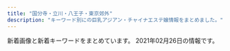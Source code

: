 ```yaml
---
title: "国分寺・立川・八王子・東京郊外"
description: "キーワード別にの巨乳アジアン・チャイナエステ嬢情報をまとめました。"
---
```


新着画像と新着キーワードをまとめています。
2021年02月26日の情報です。

<DmmAffiliateIns />
<KeywordTable
  shops={
    [
    {
        "name": "\u30ad\u30e3\u30f3\u30c7\u30a3",
        "img_links": [
            "http://candy.jpn.cm/photos/sites/67/2019/08/201908010438494.jpg",
            "http://candy.jpn.cm/photos/sites/67/2019/03/201903220442120.jpg",
            "http://candy.jpn.cm/images/room4.jpg",
            "http://candy.jpn.cm/photos/sites/67/2021/02/2021021608063326.jpg",
            "http://candy.jpn.cm/photos/sites/67/2019/06/2019061406141820.jpg",
            "http://candy.jpn.cm/images/link1.jpg",
            "http://candy.jpn.cm/photos/sites/67/2019/04/2019042307544524.jpg",
            "http://candy.jpn.cm/photos/sites/67/2019/12/2019120305152125.jpg",
            "http://candy.jpn.cm/images/mobile.png",
            "http://candy.jpn.cm/images/s_news.jpg",
            "http://candy.jpn.cm/photos/sites/67/2019/03/2019032204421232.jpg",
            "http://candy.jpn.cm/images/top.jpg",
            "http://candy.jpn.cm/images/newface1.jpg",
            "http://candy.jpn.cm/photos/sites/67/2020/10/2020100603095899.jpg",
            "http://candy.jpn.cm/photos/sites/67/2019/04/2019041107590969.jpg",
            "http://candy.jpn.cm/images/room5.jpg",
            "http://candy.jpn.cm/images/room2.jpg",
            "http://candy.jpn.cm/images/room3.jpg",
            "http://candy.jpn.cm/photos/sites/67/2020/02/2020021006215846.jpg",
            "http://candy.jpn.cm/photos/sites/67/2019/06/2019060407164073.jpg",
            "http://candy.jpn.cm/images/girl-z1.jpg",
            "http://candy.jpn.cm/images/girl-z2.jpg",
            "http://candy.jpn.cm/images/staff01.jpg"
        ],
        "url": "http://candy.jpn.cm/",
        "keywords": {
            "C": 28,
            "E": 2,
            "86": 5,
            "87": 4,
            "88": 1,
            "85": 1,
            "D": 8
        },
        "station": "JR\u516b\u738b\u5b50\u99c5"
    },
    {
        "url": "http://www.birtyba.xyz/",
        "name": "\u3075\u308f\u3075\u308f",
        "keywords": {
            "C": 11,
            "86": 5,
            "E": 1,
            "D": 4
        },
        "img_links": [
            "http://www.birtyba.xyz/uploads/200929/1-200929101Z4D1.jpg",
            "http://www.birtyba.xyz/style/images/girl-z1.jpg",
            "http://www.birtyba.xyz/plus/images/room5.jpg",
            "http://www.birtyba.xyz/style/images/staff_line.png",
            "http://www.birtyba.xyz/uploads/200929/1-200929102005Z4.jpg",
            "http://www.birtyba.xyz/uploads/200929/1-200929101U3R4.jpg",
            "http://www.birtyba.xyz/uploads/201116/1-20111613315KT.jpg",
            "http://www.birtyba.xyz/style/images/room4.jpg",
            "http://www.birtyba.xyz/style/images/room1.jpg",
            "http://www.birtyba.xyz/uploads/200929/1-2009291019253T.jpg",
            "http://www.birtyba.xyz/style/images/mobile.jpg",
            "http://www.birtyba.xyz/uploads/200929/1-200929102016294.jpg",
            "http://www.birtyba.xyz/style/images/dt.jpg",
            "http://www.birtyba.xyz/uploads/210206/1-21020611264M13.jpg",
            "http://www.birtyba.xyz/uploads/200928/1-20092P95A05G.jpg",
            "http://www.birtyba.xyz/style/images/top.png",
            "http://www.birtyba.xyz/style/images/room2.jpg",
            "http://www.birtyba.xyz/uploads/201116/1-201116133205614.jpg",
            "http://www.birtyba.xyz/uploads/200929/1-2009291019494I.jpg",
            "http://www.birtyba.xyz/style/images/girl-z2.jpg",
            "http://www.birtyba.xyz/style/images/end.jpg",
            "http://www.birtyba.xyz/uploads/201116/1-201116133149563.jpg",
            "http://www.birtyba.xyz/style/images/room3.jpg",
            "http://www.birtyba.xyz/style/images/bj3.png"
        ],
        "station": "JR\u7acb\u5ddd\u99c5\u5357\u53e3"
    },
    {
        "img_links": [
            "http://www.yumenouti.xyz/images/nav/lanmu-t-sys.jpg",
            "http://www.yumenouti.xyz/psd/index_off.jpg",
            "http://www.yumenouti.xyz/images/index-hituji_09.jpg",
            "http://www.yumenouti.xyz/images/staff/miki.jpg",
            "http://www.yumenouti.xyz/images/nav/lanmu-t-job.jpg",
            "http://www.yumenouti.xyz/images/index-hituji_22.jpg",
            "http://www.yumenouti.xyz/images/index-hituji_02.jpg",
            "http://www.yumenouti.xyz/images/images/awaawa_05.jpg",
            "http://www.yumenouti.xyz/images/sys/lanmu-zi-s7.png",
            "http://www.yumenouti.xyz/images/nav/lanmu-t-st.jpg",
            "http://www.yumenouti.xyz/images/index-hituji_18.jpg",
            "http://www.yumenouti.xyz/images/staff/7/sakura.png",
            "http://www.yumenouti.xyz/images/images/awaawa_03.jpg",
            "http://www.yumenouti.xyz/images/index-hituji_07.jpg",
            "http://www.yumenouti.xyz/images/images/awaawa_09.jpg",
            "http://www.yumenouti.xyz/images/index-hituji_13.jpg",
            "http://www.yumenouti.xyz/images/staff/yuyu.jpg",
            "http://www.yumenouti.xyz/images/staff/13.png",
            "http://www.yumenouti.xyz/images/images/awaawa_11.jpg",
            "http://www.yumenouti.xyz/images/staff/7/sari.png"
        ],
        "name": "\u5922\u306e\u5bb6",
        "url": "http://www.yumenouti.xyz/",
        "station": "\u4fdd\u8c37\u99c5\u5357\u53e3",
        "keywords": {}
    },
    {
        "keywords": {},
        "name": "\u30d0\u30cb\u30e9",
        "station": "\u4fdd\u8c37\u99c5\u5357\u53e3",
        "img_links": [
            "http://www.banira-esthe.xyz/images/staff/4/2.jpg",
            "http://www.banira-esthe.xyz/images/staff/4/yuri.jpg",
            "http://www.banira-esthe.xyz/images/nav/nav-job.jpg",
            "http://www.banira-esthe.xyz/images/index-miru_03.jpg",
            "http://www.banira-esthe.xyz/images/index-miru_21.jpg",
            "http://www.banira-esthe.xyz/images/staff/neinei2.jpg",
            "http://www.banira-esthe.xyz/images/index-miru_18.jpg",
            "http://www.banira-esthe.xyz/images/top/t6.jpg",
            "http://www.banira-esthe.xyz/images/index-miru_06.jpg",
            "http://www.banira-esthe.xyz/images/staff/2/miki.jpg",
            "http://www.banira-esthe.xyz/images/nav/nav-sys.jpg",
            "http://www.banira-esthe.xyz/images/top/t2.png",
            "http://www.banira-esthe.xyz/images/top/t4.jpg",
            "http://www.banira-esthe.xyz/images/top/t3.png",
            "http://www.banira-esthe.xyz/images/staff/4/yoko.jpg",
            "http://www.banira-esthe.xyz/images/images/images/news_01.jpg",
            "http://www.banira-esthe.xyz/images/sys2.jpg",
            "http://www.banira-esthe.xyz/images/nav/zhuyi.jpg",
            "http://www.banira-esthe.xyz/images/s-bian.png",
            "http://www.banira-esthe.xyz/images/staff/4/yuyu2.jpg",
            "http://www.banira-esthe.xyz/images/nav/nav-staff.jpg",
            "http://www.banira-esthe.xyz/images/staff/4/ayumi.png",
            "http://www.banira-esthe.xyz/images/images/images/news_03.jpg"
        ],
        "url": "http://www.banira-esthe.xyz/"
    },
    {
        "img_links": [
            "https://hachioji-mensesthe.com/room/room-l3.jpg",
            "https://hachioji-mensesthe.com/staff/risa-l1.jpg",
            "https://hachioji-mensesthe.com/icon/twitter.png",
            "https://hachioji-mensesthe.com/staff/risa-s2.jpg",
            "https://hachioji-mensesthe.com/images/esthe1.jpg",
            "https://hachioji-mensesthe.com/staff/nana-s2.jpg",
            "https://hachioji-mensesthe.com/images/main-sp.jpg",
            "https://hachioji-mensesthe.com/footer/footer-line.png",
            "https://hachioji-mensesthe.com/staff/rie-s2.jpg",
            "https://hachioji-mensesthe.com/footer/footer-tel.png",
            "https://hachioji-mensesthe.com/staff/rie-l1.jpg",
            "https://hachioji-mensesthe.com/staff/miki-l2.jpg",
            "https://hachioji-mensesthe.com/icon/yelp.png",
            "https://hachioji-mensesthe.com/images/header3.png",
            "https://hachioji-mensesthe.com/staff/rie-l2.jpg",
            "https://hachioji-mensesthe.com/room/room-l4.jpg",
            "https://hachioji-mensesthe.com/staff/yuyu-s1.jpg",
            "https://hachioji-mensesthe.com/icon/line.png",
            "https://hachioji-mensesthe.com/images/esthe3.jpg",
            "https://hachioji-mensesthe.com/images/esthe2.jpg",
            "https://hachioji-mensesthe.com/staff/rie-s1.jpg",
            "https://hachioji-mensesthe.com/massage/2020/12/20/rie-s2.jpg",
            "https://hachioji-mensesthe.com/images/main1.jpg",
            "https://hachioji-mensesthe.com/staff/riri-s2.jpg",
            "https://hachioji-mensesthe.com/images/esthe4.jpg",
            "https://hachioji-mensesthe.com/icon/facebook.png",
            "https://hachioji-mensesthe.com/massage/2020/12/09/L.png",
            "https://hachioji-mensesthe.com/staff/miki-s2.jpg",
            "https://hachioji-mensesthe.com/staff/riri-s1.jpg",
            "https://hachioji-mensesthe.com/staff/risa-s1.jpg",
            "https://hachioji-mensesthe.com/massage/2020/12/30/risa-s1.jpg",
            "https://hachioji-mensesthe.com/staff/risa-l2.jpg",
            "https://hachioji-mensesthe.com/footer/footer-staff.png",
            "https://hachioji-mensesthe.com/staff/riri-l1.jpg",
            "https://hachioji-mensesthe.com/room/room-l1.jpg",
            "https://hachioji-mensesthe.com/room/room-l2.jpg",
            "https://hachioji-mensesthe.com/staff/miki-s1.jpg",
            "https://hachioji-mensesthe.com/images/clear.png",
            "https://hachioji-mensesthe.com/staff/miki-l1.jpg",
            "https://hachioji-mensesthe.com/staff/yuyu-l1.jpg",
            "https://hachioji-mensesthe.com/staff/yuyu-s2.jpg",
            "https://hachioji-mensesthe.com/staff/yuyu-l2.jpg",
            "https://hachioji-mensesthe.com/images/qrcode.png",
            "https://hachioji-mensesthe.com/staff/riri-l2.jpg"
        ],
        "url": "https://hachioji-mensesthe.com/",
        "name": "Rouge \uff5e\u30eb\u30fc\u30b8\u30e5\uff5e",
        "keywords": {
            "86": 12,
            "90": 6,
            "85": 6,
            "88": 6
        },
        "station": "JR\u516b\u738b\u5b50\u99c5\u5317\u53e3"
    },
    {
        "station": "JR\u516b\u738b\u5b50\u99c5\u5317\u53e3",
        "keywords": {
            "C": 15
        },
        "img_links": [
            "http://rlx-msg.com/img/ttl_mobile.png",
            "http://rlx-msg.com/staff/ai/01.jpg",
            "http://rlx-msg.com/staff/eri/01.jpg",
            "http://rlx-msg.com/img/ttl_staff.png",
            "http://rlx-msg.com/pic/topimg4.jpg",
            "http://rlx-msg.com/staff/saya/01.jpg",
            "http://rlx-msg.com/img/ttl_recbnr.png",
            "http://rlx-msg.com/pic/topimg3.jpg",
            "http://rlx-msg.com/staff/naho/01.jpg",
            "http://rlx-msg.com/img/access/kanban.png",
            "http://rlx-msg.com/pic/topimg2.jpg",
            "http://rlx-msg.com/pic/head.jpg",
            "http://rlx-msg.com/pic/topimg1.jpg",
            "http://rlx-msg.com/i/files/homeimg.jpg",
            "http://rlx-msg.com/staff/mai/01.jpg",
            "http://rlx-msg.com/staff/minami/01.jpg"
        ],
        "url": "http://rlx-msg.com/",
        "name": "\u5eb7\u697d"
    },
    {
        "url": "https://hoya.aoaoeo.com/",
        "name": "Yulala\uff5e\u3086\u3089\u3089\uff5e",
        "keywords": {},
        "img_links": [],
        "station": "\u4fdd\u8c37\u99c5\u5357\u53e3"
    },
    {
        "keywords": {},
        "img_links": [],
        "url": "http://hignterletter.tokyo/",
        "station": "JR\u7acb\u5ddd\u99c5\u5317\u53e3",
        "name": "\u6708\u306e\u3046\u3055\u304e"
    },
    {
        "keywords": {},
        "station": "JR\u516b\u738b\u5b50\u99c5\u5317\u53e3",
        "img_links": [
            "http://www.moe-es.link/images/head.jpg",
            "http://www.moe-es.link/images/staff_t.jpg",
            "http://www.moe-es.link/images/1.jpg",
            "http://www.moe-es.link/images/2.jpg",
            "http://www.moe-es.link/img/yuyu1.jpg",
            "http://www.moe-es.link/images/sys2.jpg",
            "http://www.moe-es.link/images/int1.jpg",
            "http://www.moe-es.link/images/sys1.jpg",
            "http://www.moe-es.link/images/interior_t.jpg",
            "http://www.moe-es.link/images/int2.jpg",
            "http://www.moe-es.link/images/news.jpg",
            "http://www.moe-es.link/images/info.jpg",
            "http://www.moe-es.link/images/3.jpg",
            "http://www.moe-es.link/img/momoe1.jpg",
            "http://www.moe-es.link/img/mayumi1.jpg"
        ],
        "url": "http://www.moe-es.link/",
        "name": "\u840c"
    },
    {
        "name": "\u6843\u9999",
        "url": "http://momoka.este.work/",
        "station": "\u4e45\u7c73\u5ddd\u99c5\u5317\u53e3",
        "img_links": [
            "http://momoka.este.work/mobile.jpg",
            "http://momoka.este.work/room1.jpg",
            "http://momoka.este.work/room2.jpg",
            "http://momoka.este.work/room4.jpg",
            "http://momoka.este.work/s_link.jpg",
            "http://momoka.este.work/s_staff.jpg",
            "http://momoka.este.work/s_news.jpg",
            "http://momoka.este.work/end.png",
            "http://momoka.este.work/top.png",
            "http://momoka.este.work/2019121106171659.jpg",
            "http://momoka.este.work/nbj2.jpg",
            "http://momoka.este.work/room3.jpg",
            "http://momoka.este.work/2019121106170955.jpg",
            "http://momoka.este.work/mens-esthe1.png",
            "http://momoka.este.work/2019121106171979.jpg",
            "http://momoka.este.work/2019121106173083.jpg",
            "http://momoka.este.work/2019123003062327.jpg",
            "http://momoka.este.work/2019121106172252.jpg"
        ],
        "keywords": {
            "D": 5,
            "87": 3,
            "86": 1,
            "83": 1,
            "C": 1,
            "85": 1
        }
    },
    {
        "keywords": {
            "85": 12,
            "86": 18
        },
        "img_links": [
            "http://esthe-relax.com/images/main-sp.jpg",
            "http://esthe-relax.com/images/friend.png",
            "http://esthe-relax.com/images/cg07.jpg",
            "http://esthe-relax.com/images/cg01.jpg",
            "http://esthe-relax.com/images/esthe2.jpg",
            "http://esthe-relax.com/images/blog_002.png",
            "http://esthe-relax.com/images/acc.jpg",
            "http://esthe-relax.com/images/esthe1.jpg",
            "http://esthe-relax.com/images/home.png",
            "http://esthe-relax.com/images/link.png",
            "http://esthe-relax.com/images/cg03.jpg",
            "http://esthe-relax.com/images/gallery.png",
            "http://esthe-relax.com/images/header3.png",
            "http://esthe-relax.com/images/clear.png",
            "http://esthe-relax.com/images/cg06.jpg",
            "http://esthe-relax.com/images/home_002.png",
            "http://esthe-relax.com/images/cg02.jpg",
            "http://esthe-relax.com/images/info.png",
            "http://esthe-relax.com/images/esthe3.jpg",
            "http://esthe-relax.com/images/main1.jpg",
            "http://esthe-relax.com/images/staff.png"
        ],
        "name": "\u6728\u6d29\u308c\u967d",
        "station": "JR\u56fd\u5206\u5bfa\u99c5\u5357\u53e3",
        "url": "http://esthe-relax.com/"
    },
    {
        "station": "\u4eac\u738b\u516b\u738b\u5b50\u99c5\u4e2d\u592e\u53e3",
        "img_links": [
            "https://rose.estjp.info/css/tel.png",
            "https://rose.estjp.info/css/staff/staff02.png",
            "https://rose.estjp.info/css/staff/staff04.png",
            "https://rose.estjp.info/css/staff/staff01.png",
            "https://rose.estjp.info/css/top04.png",
            "https://rose.estjp.info/css/top02.png",
            "https://rose.estjp.info/css/f-tel.png",
            "https://rose.estjp.info/images/call.png",
            "https://rose.estjp.info/css/staff/staff03.png",
            "https://rose.estjp.info/css/head.png"
        ],
        "keywords": {
            "86": 1,
            "88": 1,
            "D": 2,
            "90": 1,
            "91": 1,
            "C": 2
        },
        "name": "\u30ed\u30fc\u30ba",
        "url": "https://rose.estjp.info/"
    },
    {
        "name": "\u30ed\u30fc\u30ba",
        "station": "\u7530\u7121\u99c5\u5317\u53e3",
        "img_links": [
            "http://www.china-massage.work/images/b1.jpg",
            "http://www.china-massage.work/img/kaori1.jpg",
            "http://www.china-massage.work/images/4.jpg",
            "http://www.china-massage.work/sp/menu/top.jpg",
            "http://www.china-massage.work/images/int2.png",
            "http://www.china-massage.work/sp/images/sys.png",
            "http://www.china-massage.work/images/head.jpg",
            "http://www.china-massage.work/sp/images/head.jpg",
            "http://www.china-massage.work/sp/images/sisu3.jpg",
            "http://www.china-massage.work/sp/images/footer.png",
            "http://www.china-massage.work/img/yuki1.jpg",
            "http://www.china-massage.work/images/rec1.png",
            "http://www.china-massage.work/sp/images/news.jpg",
            "http://www.china-massage.work/sp/images/sisu2.jpg",
            "http://www.china-massage.work/sp/img/kaori1.jpg",
            "http://www.china-massage.work/img/yuyu1.jpg",
            "http://www.china-massage.work/images/staff_t.jpg",
            "http://www.china-massage.work/images/sys.png",
            "http://www.china-massage.work/sp/images/staff_t.jpg",
            "http://www.china-massage.work/sp/images/int2.png",
            "http://www.china-massage.work/sp/images/sisu1.jpg",
            "http://www.china-massage.work/sp/images/info_t.jpg",
            "http://www.china-massage.work/sp/images/newsb.png",
            "http://www.china-massage.work/images/rec2.jpg",
            "http://www.china-massage.work/images/3.jpg",
            "http://www.china-massage.work/staff/yuyu.jpg",
            "http://www.china-massage.work/images/tel.jpg",
            "http://www.china-massage.work/images/sm.jpg",
            "http://www.china-massage.work/sp/staff/yuki.jpg",
            "http://www.china-massage.work/sp/img/yuyu1.jpg",
            "http://www.china-massage.work/images/news.jpg",
            "http://www.china-massage.work/sp/images/ac1.jpg",
            "http://www.china-massage.work/sp/images/tel.jpg",
            "http://www.china-massage.work/staff/yuki.jpg",
            "http://www.china-massage.work/images/1.jpg",
            "http://www.china-massage.work/staff/kaori.jpg",
            "http://www.china-massage.work/sp/images/interior_t.jpg",
            "http://www.china-massage.work/sp/menu/staff.jpg",
            "http://www.china-massage.work/sp/img/mina1.jpg",
            "http://www.china-massage.work/images/b2.jpg",
            "http://www.china-massage.work/staff/mina.jpg",
            "http://www.china-massage.work/sp/images/rec2.jpg",
            "http://www.china-massage.work/sp/images/int1.png",
            "http://www.china-massage.work/images/interior_t.jpg",
            "http://www.china-massage.work/images/2.jpg",
            "http://www.china-massage.work/images/int1.png",
            "http://www.china-massage.work/sp/images/rec1.png",
            "http://www.china-massage.work/sp/images/sisu4.jpg",
            "http://www.china-massage.work/sp/staff/yuyu.jpg",
            "http://www.china-massage.work/images/tg.jpg",
            "http://www.china-massage.work/sp/staff/mina.jpg",
            "http://www.china-massage.work/img/mina1.jpg",
            "http://www.china-massage.work/sp/img/yuki1.jpg",
            "http://www.china-massage.work/sp/staff/kaori.jpg"
        ],
        "keywords": {},
        "url": "http://www.china-massage.work/"
    },
    {
        "keywords": {},
        "name": "RELALICE-\u30ea\u30e9\u30ea\u30b9-",
        "url": "http://koi.este88.com/",
        "img_links": [
            "http://koi.este88.com/gals/yuri1.jpg",
            "http://koi.este88.com/gals/ami1.jpg",
            "http://koi.este88.com/gals/mimi1.jpg",
            "http://koi.este88.com/gals/riri1.jpg",
            "http://koi.este88.com/images/r07.jpg",
            "http://koi.este88.com/img/header00.jpg",
            "http://koi.este88.com/img/header01.jpg",
            "http://koi.este88.com/gals/kana1.jpg",
            "http://koi.este88.com/img/header03.jpg",
            "http://koi.este88.com/img/header02.jpg",
            "http://koi.este88.com/images/info.png"
        ],
        "station": "JR\u62dd\u5cf6\u99c5\u5357\u53e3"
    },
    {
        "img_links": [
            "http://www.miki-es.info/staff/s04.jpg",
            "http://www.miki-es.info/images/aaa.png",
            "http://www.miki-es.info/staff/s03.jpg",
            "http://www.miki-es.info/staff/s05.jpg",
            "http://www.miki-es.info/style/images/staff_line.png",
            "http://www.miki-es.info/style/images/girl-z1.jpg",
            "http://www.miki-es.info/staff/s01.jpg",
            "http://www.miki-es.info/style/images/girl-z2.jpg",
            "http://www.miki-es.info/style/images/end.jpg",
            "http://www.miki-es.info/staff/s06.jpg",
            "http://www.miki-es.info/staff/s02.jpg",
            "http://www.miki-es.info/style/images/bj3.png",
            "http://www.miki-es.info/style/images/top.png"
        ],
        "name": "\u7f8e\u59eb",
        "url": "http://www.miki-es.info",
        "station": "\u79cb\u6d25\u99c5\u5357\u53e3",
        "keywords": {
            "C": 13,
            "80": 1,
            "86": 5,
            "D": 6
        }
    },
    {
        "keywords": {},
        "url": "http://anntrizumu.xyz/",
        "station": "JR\u7acb\u5ddd\u99c5\u5357\u53e3",
        "img_links": [
            "http://anntrizumu.xyz/picture/room3.jpg",
            "http://www.anntrizumu.xyz/picture/totop_04.png",
            "http://www.anntrizumu.xyz/uploads/201218/1-20121Q3152V13.jpg",
            "http://anntrizumu.xyz/uploads/201221/1-2012211K12C13.jpg",
            "http://www.anntrizumu.xyz/picture/img.site-builder.jpg",
            "http://www.anntrizumu.xyz/uploads/201218/1-20121Q3154EE.jpg",
            "http://anntrizumu.xyz/picture/room2.jpg",
            "http://anntrizumu.xyz/uploads/210215/1-210215104410104.jpg",
            "http://www.anntrizumu.xyz/uploads/201218/1-20121Q31611C3.jpg",
            "http://anntrizumu.xyz/uploads/210107/1-21010FT500142.jpg",
            "http://anntrizumu.xyz/picture/totop_04.png",
            "http://www.anntrizumu.xyz/picture/head.jpg",
            "http://anntrizumu.xyz/uploads/201218/1-20121Q3154EE.jpg",
            "http://anntrizumu.xyz/uploads/201221/1-2012211P04Ib.jpg",
            "http://anntrizumu.xyz/picture/head.jpg",
            "http://anntrizumu.xyz/uploads/201221/1-2012211J921K2.jpg",
            "http://anntrizumu.xyz/picture/img.site-builder.jpg",
            "http://anntrizumu.xyz/picture/room1.jpg",
            "http://anntrizumu.xyz/uploads/201218/1-20121Q31611C3.jpg",
            "http://anntrizumu.xyz/uploads/201218/1-20121Q3152V13.jpg"
        ],
        "name": "\u7652\u3057\u306e\u5929\u4f7f"
    },
    {
        "station": "JR\u56fd\u5206\u5bfa\u99c5",
        "url": "http://sh-akasur.work/",
        "name": "Sweet Honey \u30b9\u30a6\u30a3\u30fc\u30c8. \u30cf\u30cb\u30fc",
        "keywords": {},
        "img_links": [
            "http://sh-akasur.work/uploads/180620/1-1P620101629244.png",
            "http://sh-akasur.work/uploads/190228/1-1Z22Q51020F4.jpg",
            "http://sh-akasur.work/templets/default/picture/interior_t.jpg",
            "http://sh-akasur.work/templets/default/picture/staff_t.jpg",
            "http://sh-akasur.work/templets/default/picture/news.jpg",
            "http://sh-akasur.work/uploads/allimg/180620/sys.png",
            "http://sh-akasur.work/uploads/190228/1-1Z22Q51242136.png",
            "http://sh-akasur.work/uploads/180620/1-1P62010154K00.png",
            "http://sh-akasur.work/templets/default/picture/head.jpg",
            "http://sh-akasur.work/uploads/190228/1-1Z22Q50P3515.jpg",
            "http://sh-akasur.work/uploads/180620/1-1P62010193X63.jpg",
            "http://sh-akasur.work/templets/default/picture/rec1.png"
        ]
    },
    {
        "station": "\u79cb\u6d25\u99c5\u5357\u53e3",
        "keywords": {
            "88": 1,
            "87": 4,
            "D": 7,
            "86": 2
        },
        "name": "\u96a0\u308c\u611b",
        "img_links": [
            "http://www.kakure.esturl.com/files/002-03.jpg",
            "http://www.kakure.esturl.com/images/tel.jpg",
            "http://www.kakure.esturl.com/files/011-02.jpg",
            "http://www.kakure.esturl.com/images/int2.jpg",
            "http://www.kakure.esturl.com/files/014.jpg",
            "http://www.kakure.esturl.com/images/news.jpg",
            "http://www.kakure.esturl.com/files/012-02.jpg",
            "http://www.kakure.esturl.com/files/012-03.jpg",
            "http://www.kakure.esturl.com/files/013.jpg",
            "http://www.kakure.esturl.com/files/002-02.jpg",
            "http://www.kakure.esturl.com/files/011-03.jpg",
            "http://www.kakure.esturl.com/files/013-02.jpg",
            "http://www.kakure.esturl.com/files/003-02.jpg",
            "http://www.kakure.esturl.com/files/014-02.jpg",
            "http://www.kakure.esturl.com/files/012.jpg",
            "http://www.kakure.esturl.com/files/003-03.jpg",
            "http://www.kakure.esturl.com/images/link_t.jpg",
            "http://www.kakure.esturl.com/files/001-02.jpg",
            "http://www.kakure.esturl.com/images/staff_t.jpg",
            "http://www.kakure.esturl.com/files/014-03.jpg",
            "http://www.kakure.esturl.com/images/interior_t.jpg",
            "http://www.kakure.esturl.com/images/sys.jpg",
            "http://www.kakure.esturl.com/files/011.jpg",
            "http://www.kakure.esturl.com/files/002.jpg",
            "http://www.kakure.esturl.com/files/001.jpg",
            "http://www.kakure.esturl.com/files/003.jpg",
            "http://www.kakure.esturl.com/files/013-03.jpg",
            "http://www.kakure.esturl.com/images/head.jpg",
            "http://www.kakure.esturl.com/files/001-03.jpg",
            "http://www.kakure.esturl.com/images/mobile.jpg"
        ],
        "url": "http://www.kakure.esturl.com/"
    },
    {
        "station": "JR\u7acb\u5ddd\u99c5\u5357\u53e3",
        "name": "\u30ab\u30ce\u30f3",
        "url": "http://www.re-sort.work/",
        "img_links": [
            "http://www.re-sort.work/staff/yuyu.jpg",
            "http://www.re-sort.work/staff/emi.jpg",
            "http://www.re-sort.work/images/interior_t.jpg",
            "http://www.re-sort.work/images/int2.jpg",
            "http://www.re-sort.work/img/nao1.jpg",
            "http://www.re-sort.work/images/rec2.jpg",
            "http://www.re-sort.work/img/mina1.jpg",
            "http://www.re-sort.work/img/seika1.jpg",
            "http://www.re-sort.work/img/yuki1.jpg",
            "http://www.re-sort.work/img/rie1.jpg",
            "http://www.re-sort.work/img/aya1.jpg",
            "http://www.re-sort.work/img/rina1.jpg",
            "http://www.re-sort.work/img/emi1.jpg",
            "http://www.re-sort.work/images/tg.jpg",
            "http://www.re-sort.work/images/news.jpg",
            "http://www.re-sort.work/staff/aya.jpg",
            "http://www.re-sort.work/staff/nao.jpg",
            "http://www.re-sort.work/images/up.jpg",
            "http://www.re-sort.work/staff/seika.jpg",
            "http://www.re-sort.work/staff/rie.jpg",
            "http://www.re-sort.work/images/rec1.jpg",
            "http://www.re-sort.work/staff/yuki.jpg",
            "http://www.re-sort.work/images/staff_t.jpg",
            "http://www.re-sort.work/staff/mina.jpg",
            "http://www.re-sort.work/img/yuyu1.jpg",
            "http://www.re-sort.work/images/int1.jpg",
            "http://www.re-sort.work/images/sys.jpg",
            "http://www.re-sort.work/staff/rina.jpg",
            "http://www.re-sort.work/images/head.jpg"
        ],
        "keywords": {}
    },
    {
        "url": "http://pikachu.ests.jp/",
        "img_links": [],
        "keywords": {},
        "name": "\u30d4\u30ab\u30fb\u304a\u3061\u3085\uff5e",
        "station": "JR\u7acb\u5ddd\u99c5\u5357\u53e3"
    },
    {
        "img_links": [
            "http://aloha-massage.work/sp/img/add.jpg",
            "http://aloha-massage.work/sp/img/sta2.png",
            "http://aloha-massage.work/sp/img/t-a.jpg",
            "http://aloha-massage.work/sp/img/cam.jpg",
            "http://aloha-massage.work/img/link-2.png",
            "http://aloha-massage.work/sp/img/pic.jpg",
            "http://aloha-massage.work/sp/img/tit.jpg",
            "http://aloha-massage.work/img/sta6.png",
            "http://aloha-massage.work/img/sta3.png",
            "http://aloha-massage.work/sp/img/sys.jpg",
            "http://aloha-massage.work/sp/img/p3.png",
            "http://aloha-massage.work/sp/img/t-o.jpg",
            "http://aloha-massage.work/img/link-1.png",
            "http://aloha-massage.work/img/mo.png",
            "http://aloha-massage.work/sp/img/sta6.png",
            "http://aloha-massage.work/img/campain.jpg",
            "http://aloha-massage.work/img/st2.png",
            "http://aloha-massage.work/sp/img/tel2.jpg",
            "http://aloha-massage.work/img/st1.png",
            "http://aloha-massage.work/sp/img/sta1.png",
            "http://aloha-massage.work/img/st4.png",
            "http://aloha-massage.work/sp/img/time.jpg",
            "http://aloha-massage.work/img/link-4.png",
            "http://aloha-massage.work/sp/img/botton.jpg",
            "http://aloha-massage.work/sp/img/sta3.png",
            "http://aloha-massage.work/img/head.png",
            "http://aloha-massage.work/sp/img/t-s.jpg",
            "http://aloha-massage.work/img/st3.png",
            "http://aloha-massage.work/img/st6.png",
            "http://aloha-massage.work/sp/img/pc.jpg",
            "http://aloha-massage.work/sp/img/add2.jpg",
            "http://aloha-massage.work/img/nos.png",
            "http://aloha-massage.work/img/bottom.png",
            "http://aloha-massage.work/sp/img/info.jpg",
            "http://aloha-massage.work/img/sta4.png",
            "http://aloha-massage.work/sp/img/t-r.jpg",
            "http://aloha-massage.work/sp/img/tel.jpg",
            "http://aloha-massage.work/sp/img/p2.png",
            "http://aloha-massage.work/img/sta2.png",
            "http://aloha-massage.work/img/link-3.png",
            "http://aloha-massage.work/img/sta1.png",
            "http://aloha-massage.work/sp/img/sta4.png",
            "http://aloha-massage.work/sp/img/t-t.jpg",
            "http://aloha-massage.work/img/head-sys.jpg",
            "http://aloha-massage.work/sp/img/p6.png"
        ],
        "keywords": {
            "86": 2,
            "87": 4,
            "D": 2,
            "E": 2,
            "C": 13,
            "88": 2,
            "89": 2,
            "F": 1
        },
        "station": "\u4e45\u7c73\u5ddd\u99c5\u5357\u53e3",
        "name": "\u30a2\u30ed\u30cf",
        "url": "http://aloha-massage.work/"
    },
    {
        "img_links": [
            "https://yuyuka.tyo.cm/images/tit_pick.png",
            "https://yuyuka.tyo.cm/images/side_nav04.jpg",
            "https://yuyuka.tyo.cm/images/sp_top02.jpg",
            "https://yuyuka.tyo.cm/images/sp_top01.jpg",
            "https://yuyuka.tyo.cm/images/side_nav05.jpg",
            "https://yuyuka.tyo.cm/images/room1.jpg",
            "https://yuyuka.tyo.cm/images/sp_tit_pick.png",
            "https://www.est-tatsujin.jp/theme/esthe_no_tatsujin_front/banner/estbnr_s2_200x40.jpg",
            "https://yuyuka.tyo.cm/photos/sites/57/2020/12/2020121007431579.jpg",
            "https://yuyuka.tyo.cm/images/end.png",
            "https://yuyuka.tyo.cm/images/room4.jpg",
            "https://yuyuka.tyo.cm/images/side_nav03.jpg",
            "https://yuyuka.tyo.cm/images/side_nav06.jpg",
            "https://yuyuka.tyo.cm/images/pic_girl01.jpg",
            "https://yuyuka.tyo.cm/photos/sites/57/2020/11/2020111001430361.jpg",
            "https://yuyuka.tyo.cm/images/room2.jpg",
            "https://yuyuka.tyo.cm/images/tit_news.png",
            "https://yuyuka.tyo.cm/images/mobile.png",
            "https://yuyuka.tyo.cm/images/room3.jpg",
            "https://yuyuka.tyo.cm/images/tit_link.jpg",
            "https://yuyuka.tyo.cm/images/tit_staffbox02.jpg",
            "https://yuyuka.tyo.cm/images/sp_tit_link.png",
            "https://yuyuka.tyo.cm/photos/sites/57/2020/11/2020111001430371.jpg",
            "https://yuyuka.tyo.cm/images/tit_staffbox01.jpg",
            "https://yuyuka.tyo.cm/images/side_nav02.jpg",
            "https://yuyuka.tyo.cm/photos/sites/57/2020/12/2020120409221187.jpg",
            "https://yuyuka.tyo.cm/images/tel.png",
            "https://yuyuka.tyo.cm/photos/sites/57/2020/12/2020121007423822.jpg",
            "https://yuyuka.tyo.cm/photos/sites/57/2020/11/2020111001495920.jpg",
            "https://yuyuka.tyo.cm/images/side_nav01.jpg"
        ],
        "url": "https://yuyuka.tyo.cm/",
        "name": "\u7652\u3005\u83ef",
        "keywords": {
            "86": 9,
            "85": 6,
            "87": 3,
            "D": 24
        },
        "station": "JR\u6b66\u8535\u5c0f\u91d1\u4e95\u99c5\u5357\u53e3"
    },
    {
        "name": "\u6c99\u7f85\u6c99-\u30b5\u30e9\u30b5-",
        "url": "http://www.a-salasa.com/",
        "keywords": {
            "84": 12,
            "D": 4,
            "C": 18,
            "88": 8,
            "87": 4,
            "85": 4
        },
        "station": "\u6771\u4e45\u7559\u7c73\u99c5\u5317\u53e3",
        "img_links": [
            "http://www.a-salasa.com/i/img/shop/t4.jpg",
            "http://www.a-salasa.com/img/material/age.png",
            "http://www.a-salasa.com/img/material/gm3_rollout.png",
            "http://www.a-salasa.com/files/39-02.jpg",
            "http://www.a-salasa.com/i/img/operation/img_service_01.png",
            "http://www.a-salasa.com/img/material/frames.png",
            "http://www.a-salasa.com/files/35-03.jpg",
            "http://www.a-salasa.com/img/top/img_service_01.png",
            "http://www.a-salasa.com/files/046-03.jpg",
            "http://www.a-salasa.com/img/koko_120x60.png",
            "http://www.a-salasa.com/img/material/top_t1.png",
            "http://www.a-salasa.com/files/0127.jpg",
            "http://www.a-salasa.com/img/top/img_service_05.png",
            "http://www.a-salasa.com/files/0104.jpg",
            "http://www.a-salasa.com/i/img/top-i.jpg",
            "http://www.a-salasa.com/files/046-02.jpg",
            "http://www.a-salasa.com/img/material/p3_ct1.png",
            "http://www.a-salasa.com/img/material/top_t3.png",
            "http://www.a-salasa.com/img/material/camp20190808.jpg",
            "http://www.a-salasa.com/img/material/top_t2.png",
            "http://www.a-salasa.com/index3.jpg",
            "http://www.a-salasa.com/img/material/top_t4.png",
            "http://www.a-salasa.com/i/img/shop/t2.jpg",
            "http://www.a-salasa.com/img/material/p3_ct2.png",
            "http://www.a-salasa.com/img/material/gm2_rollout.png",
            "http://www.a-salasa.com/img/material/p4_ct1.png",
            "http://www.a-salasa.com/img/top/img_service_02.png",
            "http://www.a-salasa.com/files/0129-02.jpg",
            "http://www.a-salasa.com/files/39-03.jpg",
            "http://www.a-salasa.com/files/0126-03.jpg",
            "http://www.a-salasa.com/img/material/top_pickback.png",
            "http://www.a-salasa.com/img/material/att.png",
            "http://www.a-salasa.com/img/material/01.jpg",
            "http://www.a-salasa.com/img/material/gm1_rollout.png",
            "http://www.a-salasa.com/files/046.jpg",
            "http://www.a-salasa.com/files/35.jpg",
            "http://www.a-salasa.com/files/0126-02.jpg",
            "http://www.a-salasa.com/i/img/operation/img_service_06.png",
            "http://www.a-salasa.com/i/img/shop/t3.jpg",
            "http://www.a-salasa.com/files/0126.jpg",
            "http://www.a-salasa.com/files/0127-03.jpg",
            "http://www.a-salasa.com/img/material/p7_ct1.png",
            "http://www.a-salasa.com/img/material/p2_ct1.png",
            "http://www.a-salasa.com/files/35-02.jpg",
            "http://www.a-salasa.com/img/material/backlistbtn.png",
            "http://www.a-salasa.com/i/img/operation/img_service_05.png",
            "http://www.a-salasa.com/i/img/operation/img_service_03.png",
            "http://www.a-salasa.com/img/material/gm5_rollout.png",
            "http://www.a-salasa.com/files/0104-03.jpg",
            "http://www.a-salasa.com/img/material/top_t5.png",
            "http://www.a-salasa.com/i/img/operation/img_service_04.png",
            "http://www.a-salasa.com/img/top/img_service_06.png",
            "http://www.a-salasa.com/img/material/frameback.png",
            "http://www.a-salasa.com/i/img/shop/t1.jpg",
            "http://www.a-salasa.com/img/material/gm4_rollout.png",
            "http://www.a-salasa.com/files/0127-02.jpg",
            "http://www.a-salasa.com/files/0129.jpg",
            "http://www.a-salasa.com/files/0129-03.jpg",
            "http://www.a-salasa.com/img/material/p5_ct1.png",
            "http://www.a-salasa.com/img/top/img_service_04.png",
            "http://www.a-salasa.com/img/material/gm6_rollout.png",
            "http://www.a-salasa.com/img/material/camp20200128.jpg",
            "http://www.a-salasa.com/files/39.jpg",
            "http://www.a-salasa.com/files/0104-02.jpg",
            "http://www.a-salasa.com/img/top/img_service_03.png"
        ]
    },
    {
        "img_links": [
            "http://hi-msg.com/rakuyu/img/s0.png",
            "http://hi-msg.com/rakuyu/img/p-9.png",
            "http://hi-msg.com/rakuyu/img/p-12.png",
            "http://hi-msg.com/rakuyu/img/p-10.png",
            "http://hi-msg.com/rakuyu/img/p-2.png",
            "http://hi-msg.com/rakuyu/img/p-11.png",
            "http://hi-msg.com/rakuyu/img/p-0.png",
            "http://hi-msg.com/rakuyu/img/botton.jpg",
            "http://hi-msg.com/rakuyu/img/s2.png",
            "http://hi-msg.com/rakuyu/img/p-3.png",
            "http://hi-msg.com/rakuyu/img/tel.jpg",
            "http://hi-msg.com/rakuyu/img/p-1.png"
        ],
        "url": "http://hi-msg.com/rakuyu/",
        "station": "JR\u516b\u738b\u5b50\u99c5\u5317\u53e3",
        "name": "\u697d\u7652",
        "keywords": {}
    },
    {
        "img_links": [
            "http://www.bali.mensnv.com/sp/images/footer.jpg",
            "http://www.bali.mensnv.com/files/003-02.jpg",
            "http://www.bali.mensnv.com/sp/images/top.jpg",
            "http://www.bali.mensnv.com/files/006.jpg",
            "http://www.bali.mensnv.com/files/004-02.jpg",
            "http://www.bali.mensnv.com/sp/images/head.jpg",
            "http://www.bali.mensnv.com/sp/menu/staff.jpg",
            "http://www.bali.mensnv.com/images/concept.jpg",
            "http://www.bali.mensnv.com/images/sys1.png",
            "http://www.bali.mensnv.com/files/001-02.jpg",
            "http://www.bali.mensnv.com/sp/menu/top.jpg",
            "http://www.bali.mensnv.com/images/line.png",
            "http://www.bali.mensnv.com/files/003.jpg",
            "http://www.bali.mensnv.com/images/rec1.png",
            "http://www.bali.mensnv.com/files/010.jpg",
            "http://www.bali.mensnv.com/sp/images/staff_t.jpg",
            "http://www.bali.mensnv.com/files/011.jpg",
            "http://www.bali.mensnv.com/images/int2.png",
            "http://www.bali.mensnv.com/files/014-02.jpg",
            "http://www.bali.mensnv.com/images/sm.jpg",
            "http://www.bali.mensnv.com/images/int1.png",
            "http://www.bali.mensnv.com/images/news.jpg",
            "http://www.bali.mensnv.com/images/sys3.png",
            "http://www.bali.mensnv.com/files/011-02.jpg",
            "http://www.bali.mensnv.com/files/012-02.jpg",
            "http://www.bali.mensnv.com/files/004.jpg",
            "http://www.bali.mensnv.com/sp/images/news.jpg",
            "http://www.bali.mensnv.com/files/008-02.jpg",
            "http://www.bali.mensnv.com/sp/images/newsb.jpg",
            "http://www.bali.mensnv.com/sp/images/link_t.jpg",
            "http://www.bali.mensnv.com/sp/images/interior_t.jpg",
            "http://www.bali.mensnv.com/files/012.jpg",
            "http://www.bali.mensnv.com/images/staff_t.png",
            "http://www.bali.mensnv.com/images/head.jpg",
            "http://www.bali.mensnv.com/images/ta.jpg",
            "http://www.bali.mensnv.com/sp/images/time.jpg",
            "http://www.bali.mensnv.com/files/009-02.jpg",
            "http://www.bali.mensnv.com/sp/images/pc.jpg",
            "http://www.bali.mensnv.com/files/001.jpg",
            "http://www.bali.mensnv.com/images/interior_t.png",
            "http://www.bali.mensnv.com/sp/images/topgirl.jpg",
            "http://www.bali.mensnv.com/sp/menu/interior.jpg",
            "http://www.bali.mensnv.com/images/sys2.png",
            "http://www.bali.mensnv.com/files/013.jpg",
            "http://www.bali.mensnv.com/files/007.jpg",
            "http://www.bali.mensnv.com/files/014.jpg",
            "http://www.bali.mensnv.com/files/009.jpg",
            "http://www.bali.mensnv.com/sp/images/tel.jpg",
            "http://www.bali.mensnv.com/images/link_t.png",
            "http://www.bali.mensnv.com/files/008.jpg",
            "http://www.bali.mensnv.com/files/007-02.jpg",
            "http://www.bali.mensnv.com/files/010-02.jpg",
            "http://www.bali.mensnv.com/files/006-02.jpg",
            "http://www.bali.mensnv.com/images/mobile.jpg",
            "http://www.bali.mensnv.com/files/013-02.jpg",
            "http://www.bali.mensnv.com/images/rec2.png"
        ],
        "keywords": {
            "86": 4,
            "88": 2,
            "90": 2,
            "D": 8,
            "89": 2,
            "85": 2,
            "87": 12,
            "C": 6,
            "E": 6
        },
        "url": "http://www.bali.mensnv.com/",
        "station": "JR\u56fd\u5206\u5bfa\u99c5\u5317\u53e3",
        "name": "Bali SPA"
    },
    {
        "keywords": {
            "90": 3,
            "D": 9,
            "89": 6
        },
        "url": "http://www.relax-aster.com/",
        "img_links": [
            "http://www.relax-aster.com/css/staff/staff005-a.jpg",
            "http://www.relax-aster.com/css/staff/staff00001.jpg",
            "http://www.relax-aster.com/css/staff/staff08-a.jpg",
            "http://www.relax-aster.com/css/staff/staff08.jpg",
            "http://www.relax-aster.com/css/staff/staff003.jpg",
            "http://www.relax-aster.com/css/staff/staff0001-b.jpg",
            "http://www.relax-aster.com/css/staff/staff003-a.jpg",
            "http://www.relax-aster.com/css/tel01.png",
            "http://www.relax-aster.com/css/staff/staff0007.jpg",
            "http://www.relax-aster.com/css/nav/nav-004.jpg",
            "http://www.relax-aster.com/css/staff/staff011.jpg",
            "http://www.relax-aster.com/css/nav/nav-002.jpg",
            "http://www.relax-aster.com/css/staff/staff006.jpg",
            "http://www.relax-aster.com/css/nav/nav-003.jpg",
            "http://www.relax-aster.com/css/staff/staff09.jpg",
            "http://www.relax-aster.com/css/osusume09.jpg",
            "http://www.relax-aster.com/css/nav/nav-005.jpg",
            "http://www.relax-aster.com/css/staff/staff005.jpg",
            "http://www.relax-aster.com/css/staff/staff10.jpg",
            "http://www.relax-aster.com/css/baner06.jpg",
            "http://www.relax-aster.com/css/top-left003.jpg",
            "http://www.relax-aster.com/css/staff/staff11-a.jpg",
            "http://www.relax-aster.com/css/staff/staff007-a.jpg",
            "http://www.relax-aster.com/css/staff/staff10-a.jpg",
            "http://www.relax-aster.com/css/nav/nav-006.jpg",
            "http://www.relax-aster.com/css/staff/staff06-a.jpg",
            "http://www.relax-aster.com/css/staff/staff09-a.jpg",
            "http://www.relax-aster.com/css/staff/staff0001-a.jpg",
            "http://www.relax-aster.com/css/nav/nav-001.jpg",
            "http://www.relax-aster.com/css/staff/staff007-b.jpg"
        ],
        "name": "\u30a2\u30b9\u30bf\u30fc",
        "station": "JR\u56fd\u5206\u5bfa\u99c5\u5357\u53e3"
    },
    {
        "keywords": {
            "D": 12,
            "E": 8,
            "85": 8,
            "86": 4,
            "87": 8
        },
        "url": "https://bijinkan.tyo.cm/",
        "name": "\u7f8e\u4eba\u9928",
        "station": "JR\u7acb\u5ddd\u99c5\u5357\u53e3",
        "img_links": [
            "https://bijinkan.tyo.cm/photos/sites/85/2020/12/2020120309222952.jpg",
            "https://bijinkan.tyo.cm/images/acc3.jpg",
            "https://bijinkan.tyo.cm/images/side_link03.png",
            "https://bijinkan.tyo.cm/photos/sites/85/2020/12/2020120309223278.jpg",
            "https://bijinkan.tyo.cm/images/ico01.png",
            "https://bijinkan.tyo.cm/images/mainimg02.png",
            "https://bijinkan.tyo.cm/images/side_link01.png",
            "https://bijinkan.tyo.cm/images/room2.jpg",
            "https://bijinkan.tyo.cm/images/acc4.jpg",
            "https://bijinkan.tyo.cm/images/mainimg01.png",
            "https://bijinkan.tyo.cm/images/side_link02.png",
            "https://bijinkan.tyo.cm/images/acc2.jpg",
            "https://bijinkan.tyo.cm/photos/sites/85/2020/12/2020120309222824.jpg",
            "https://bijinkan.tyo.cm/images/acc1.jpg",
            "https://bijinkan.tyo.cm/photos/sites/85/2020/12/2020120309222524.jpg",
            "https://bijinkan.tyo.cm/photos/sites/85/2020/12/202012030922277.jpg",
            "https://bijinkan.tyo.cm/photos/sites/85/2020/12/2020120309223173.jpg",
            "https://bijinkan.tyo.cm/images/room3.jpg",
            "https://bijinkan.tyo.cm/images/room4.jpg",
            "https://bijinkan.tyo.cm/images/room1.jpg",
            "https://bijinkan.tyo.cm/photos/sites/85/2020/12/2020120807014646.jpg",
            "https://bijinkan.tyo.cm/photos/sites/85/2020/12/2020120309223034.jpg",
            "https://bijinkan.tyo.cm/photos/sites/85/2020/12/2020120309222649.jpg"
        ]
    },
    {
        "keywords": {
            "D": 6,
            "E": 2,
            "87": 2,
            "86": 7,
            "C": 1
        },
        "name": "\u6ce1\u59eb",
        "url": "http://eurynome-est.xyz/",
        "img_links": [
            "http://eurynome-est.xyz/images/nav-001.png",
            "http://eurynome-est.xyz/images/cg09.jpg",
            "http://eurynome-est.xyz/images/cg02.jpg",
            "http://eurynome-est.xyz/images/top001.png",
            "http://eurynome-est.xyz/images/cg04.jpg",
            "http://eurynome-est.xyz/images/cg01.jpg",
            "http://eurynome-est.xyz/images/tel.png",
            "http://eurynome-est.xyz/images/cg06.jpg",
            "http://eurynome-est.xyz/images/cg08.jpg",
            "http://eurynome-est.xyz/images/nav-005.png",
            "http://eurynome-est.xyz/images/nav-003.png",
            "http://eurynome-est.xyz/images/no.png",
            "http://eurynome-est.xyz/images/cg07.jpg",
            "http://eurynome-est.xyz/images/cg03.jpg",
            "http://eurynome-est.xyz/images/cg05.jpg",
            "http://eurynome-est.xyz/images/nav-004.png",
            "http://eurynome-est.xyz/images/nav-002.png",
            "http://eurynome-est.xyz/images/nav-006.png"
        ],
        "station": "JR\u62dd\u5cf6\u99c5\u5357\u53e3"
    },
    {
        "name": "\u30a8\u30c7\u30f3\u306e\u5712",
        "url": "http://e-hoya.info/",
        "keywords": {
            "D": 1,
            "C": 12
        },
        "img_links": [
            "http://e-hoya.info/images/g1.jpg",
            "http://e-hoya.info/images/top.png",
            "http://e-hoya.info/images/acc03.jpg",
            "http://e-hoya.info/images/g3.jpg",
            "http://e-hoya.info/images/g2.jpg",
            "http://e-hoya.info/images/acc04.jpg",
            "http://e-hoya.info/images/acc01.jpg",
            "http://e-hoya.info/images/point-card.png",
            "http://e-hoya.info/images/new-tit.png",
            "http://e-hoya.info/images/acc02.jpg",
            "http://e-hoya.info/images/g0.jpg",
            "http://e-hoya.info/images/sr.jpg",
            "http://e-hoya.info/images/maga.png",
            "http://e-hoya.info/images/g4.jpg",
            "http://e-hoya.info/images/acc05.jpg"
        ],
        "station": "\u4fdd\u8c37\u99c5\u5357\u53e3"
    },
    {
        "url": "http://aes-relax.com/",
        "keywords": {
            "C": 15
        },
        "name": "\u8309\u8389\u82b1\u30fb\u30b8\u30e3\u30b9\u30df\u30f3",
        "station": "\u4e45\u7c73\u5ddd\u99c5\u5357\u53e3",
        "img_links": [
            "http://aes-relax.com/img/access/road2.jpg",
            "http://aes-relax.com/img/access/roaddm.png",
            "http://aes-relax.com/img/ttl_staff.png",
            "http://aes-relax.com/staff/ichigo/01.jpg",
            "http://aes-relax.com/staff/mayumi/01.jpg",
            "http://aes-relax.com/pic/topimg1.jpg",
            "http://aes-relax.com/pic/topimg2.jpg",
            "http://aes-relax.com/img/access/road5.jpg",
            "http://aes-relax.com/pic/head.jpg",
            "http://aes-relax.com/img/mline.png",
            "http://aes-relax.com/staff/koko/01.jpg",
            "http://aes-relax.com/staff/maria/01.jpg",
            "http://aes-relax.com/staff/miki/01.jpg",
            "http://aes-relax.com/pic/topimg3.jpg",
            "http://aes-relax.com/staff/sayuri/01.jpg",
            "http://aes-relax.com/img/fline.png",
            "http://aes-relax.com/img/loadat.png",
            "http://aes-relax.com/img/access/road1.jpg",
            "http://aes-relax.com/staff/kaori/01.jpg",
            "http://aes-relax.com/staff/miyuki/01.jpg",
            "http://aes-relax.com/img/access/road3.jpg",
            "http://aes-relax.com/img/access/road4.jpg"
        ]
    },
    {
        "station": "JR\u7fbd\u6751\u99c5\u897f\u53e3",
        "keywords": {
            "86": 6,
            "C": 3,
            "87": 12,
            "D": 15
        },
        "name": "\u4f73\u7f8e",
        "img_links": [
            "http://www.kami.mensest.com/files/005.jpg",
            "http://www.kami.mensest.com/files/002.jpg",
            "http://www.kami.mensest.com/files/004.jpg",
            "http://www.kami.mensest.com/files/001.jpg",
            "http://www.kami.mensest.com/images/top.png",
            "http://www.kami.mensest.com/images/staff_s.png",
            "http://www.kami.mensest.com/images/evetop.png",
            "http://www.kami.mensest.com/files/006.jpg",
            "http://www.kami.mensest.com/images/news.png",
            "http://www.kami.mensest.com/files/003.jpg"
        ],
        "url": "http://www.kami.mensest.com/"
    },
    {
        "station": "JR\u516b\u738b\u5b50\u99c5\u5357\u53e3",
        "img_links": [
            "http://relaxpa.xyz/images/g0.jpg",
            "http://relaxpa.xyz/images/nei03.jpg",
            "http://relaxpa.xyz/images/room1.jpg",
            "http://relaxpa.xyz/images/g5.jpg",
            "http://relaxpa.xyz/images/yumi0.jpg",
            "http://relaxpa.xyz/images/g52.jpg",
            "http://relaxpa.xyz/images/top.jpg",
            "http://relaxpa.xyz/images/tit-staff.jpg",
            "http://relaxpa.xyz/images/room2.jpg",
            "http://relaxpa.xyz/images/kana2.jpg",
            "http://relaxpa.xyz/images/g2.jpg",
            "http://relaxpa.xyz/images/yumi1.jpg",
            "http://relaxpa.xyz/images/room4.jpg",
            "http://relaxpa.xyz/images/room3.jpg",
            "http://relaxpa.xyz/images/g6.jpg",
            "http://relaxpa.xyz/images/mobile.jpg",
            "http://relaxpa.xyz/images/g31.jpg",
            "http://relaxpa.xyz/images/kana1.jpg",
            "http://relaxpa.xyz/images/g3.jpg",
            "http://relaxpa.xyz/images/news1.jpg"
        ],
        "keywords": {
            "87": 1,
            "83": 1,
            "C": 13,
            "85": 4,
            "D": 1
        },
        "name": "\u30ea\u30e9\u30af\u30b9\u30d1",
        "url": "http://relaxpa.xyz/"
    },
    {
        "keywords": {},
        "url": "http://kaori.me-es.com/",
        "img_links": [
            "http://kaori.me-es.com/images/index_21.jpg",
            "http://kaori.me-es.com/girl/01.jpg",
            "http://kaori.me-es.com/images/info.jpg",
            "http://kaori.me-es.com/images/index_02.jpg",
            "http://kaori.me-es.com/images/rec_09.jpg",
            "http://kaori.me-es.com/images/index_10.jpg",
            "http://kaori.me-es.com/images/rec.jpg",
            "http://kaori.me-es.com/girl/07.jpg",
            "http://kaori.me-es.com/images/index_01.jpg",
            "http://kaori.me-es.com/images/02.jpg",
            "http://kaori.me-es.com/images/index_12.jpg",
            "http://kaori.me-es.com/images/index_06.jpg",
            "http://kaori.me-es.com/girl/03.jpg",
            "http://kaori.me-es.com/images/index_18.jpg",
            "http://kaori.me-es.com/images/index_07.jpg",
            "http://kaori.me-es.com/images/index_13.jpg",
            "http://kaori.me-es.com/girl/06.jpg",
            "http://kaori.me-es.com/images/index_05.jpg",
            "http://kaori.me-es.com/images/index_04.jpg",
            "http://kaori.me-es.com/images/index_03.jpg",
            "http://kaori.me-es.com/images/staff_09.jpg",
            "http://kaori.me-es.com/girl/08.jpg",
            "http://kaori.me-es.com/girl/00.jpg",
            "http://kaori.me-es.com/images/index_17.jpg",
            "http://kaori.me-es.com/images/index_16.jpg",
            "http://kaori.me-es.com/images/info_09.jpg",
            "http://kaori.me-es.com/images/index_19.jpg",
            "http://kaori.me-es.com/images/01.jpg",
            "http://kaori.me-es.com/girl/05.jpg",
            "http://kaori.me-es.com/images/index_14.jpg"
        ],
        "station": "JR\u9752\u6885\u99c5",
        "name": "\u9999"
    },
    {
        "keywords": {
            "D": 4,
            "E": 8,
            "84": 4,
            "C": 8,
            "86": 4,
            "87": 4,
            "85": 8
        },
        "img_links": [
            "http://hohoeimi.xyz/static/picture/tit_staff01.png",
            "http://hohoeimi.xyz/static/picture/maining.jpg",
            "http://hohoeimi.xyz/uploads/210208/1-21020Q62220Z1.jpg",
            "http://hohoeimi.xyz/static/picture/sys.jpg",
            "http://hohoeimi.xyz/uploads/210213/1-21021316154R57.jpg",
            "http://hohoeimi.xyz/static/picture/tit_new.png",
            "http://hohoeimi.xyz/static/picture/sp_tit_new.png",
            "http://hohoeimi.xyz/uploads/210129/1-2101291609513M.jpg",
            "http://hohoeimi.xyz/static/picture/sp_tit_staff02.png",
            "http://hohoeimi.xyz/uploads/210208/1-21020Q62242230.jpg",
            "http://hohoeimi.xyz/uploads/210129/1-210129160TIO.jpg",
            "http://hohoeimi.xyz/static/picture/room2.jpg",
            "http://hohoeimi.xyz/images/1-1Z41911200GA.png",
            "http://hohoeimi.xyz/static/picture/room1.jpg",
            "http://hohoeimi.xyz/static/picture/room4.jpg",
            "http://hohoeimi.xyz/static/picture/tit_therapist.png",
            "http://hohoeimi.xyz/static/picture/sp_tit_therapist.png",
            "http://hohoeimi.xyz/uploads/210208/1-21020Q6222M48.jpg",
            "http://hohoeimi.xyz/static/picture/sp_tit_staff01.png",
            "http://hohoeimi.xyz/static/picture/img_tel.png",
            "http://hohoeimi.xyz/uploads/210129/1-210129160929511.jpg",
            "http://hohoeimi.xyz/static/picture/top.jpg",
            "http://hohoeimi.xyz/uploads/210213/1-2102131615352E.jpg",
            "http://hohoeimi.xyz/static/picture/room3.jpg",
            "http://hohoeimi.xyz/static/picture/tit_staff02.png",
            "http://hohoeimi.xyz/uploads/210213/1-2102131615552I.jpg"
        ],
        "name": "\u4e00\u76ee\u60da\u308c",
        "station": "JR\u65b0\u79cb\u6d25\u99c5",
        "url": "http://hohoeimi.xyz/"
    },
    {
        "url": "http://esthe-aroma.jp.net/",
        "station": "JR\u516b\u738b\u5b50\u99c5\u5317\u53e3",
        "name": "Kesin-\u30b1\u30b7\u30f3-",
        "keywords": {
            "85": 2,
            "86": 6,
            "C": 2,
            "D": 6
        },
        "img_links": [
            "http://esthe-aroma.jp.net/images/r4.jpg",
            "http://esthe-aroma.jp.net/images/8831.jpg",
            "http://esthe-aroma.jp.net/images/cg04.jpg",
            "http://esthe-aroma.jp.net/images/cg01.jpg",
            "http://esthe-aroma.jp.net/images/kan.jpg",
            "http://esthe-aroma.jp.net/images/ri.jpg",
            "http://esthe-aroma.jp.net/images/now-printing.jpg",
            "http://esthe-aroma.jp.net/images/cg02.jpg",
            "http://esthe-aroma.jp.net/images/a1.jpg",
            "http://esthe-aroma.jp.net/images/a21.jpg",
            "http://esthe-aroma.jp.net/images/r2.jpg",
            "http://esthe-aroma.jp.net/images/mi.jpg",
            "http://esthe-aroma.jp.net/images/cg03.jpg",
            "http://esthe-aroma.jp.net/images/cg031.jpg",
            "http://esthe-aroma.jp.net/images/r1.jpg",
            "http://esthe-aroma.jp.net/images/qrc.png",
            "http://esthe-aroma.jp.net/images/cg041.jpg",
            "http://esthe-aroma.jp.net/images/a3.jpg",
            "http://esthe-aroma.jp.net/images/20040.jpg",
            "http://esthe-aroma.jp.net/images/a22.jpg",
            "http://esthe-aroma.jp.net/images/a2.jpg",
            "http://esthe-aroma.jp.net/images/cg021.jpg",
            "http://esthe-aroma.jp.net/images/a4.jpg",
            "http://esthe-aroma.jp.net/images/cg011.jpg",
            "http://esthe-aroma.jp.net/images/r3.jpg"
        ]
    },
    {
        "keywords": {
            "H": 1,
            "\u30bb\u30af\u30b7\u30fc": 1,
            "G": 1
        },
        "url": "http://uimopgh.xyz/",
        "station": "JR\u65b0\u79cb\u6d25\u99c5",
        "img_links": [
            "http://uimopgh.xyz/static/picture/vis_theptframe.png",
            "http://uimopgh.xyz/uploads/201029/1-20102911141G32.jpg",
            "http://uimopgh.xyz/uploads/201030/1-201030103956393.jpg",
            "http://uimopgh.xyz/uploads/201029/1-201029111354604.jpg",
            "http://uimopgh.xyz/static/picture/g-18-1-825x510.png",
            "http://uimopgh.xyz/uploads/201029/1-20102911130K00.jpg",
            "http://uimopgh.xyz/uploads/201028/1-20102Q2515NB.jpg",
            "http://uimopgh.xyz/static/picture/xflkoxorbu5grzm.jpg",
            "http://uimopgh.xyz/static/picture/eputr6bhw8dj2l1.jpg",
            "http://uimopgh.xyz/static/picture/icon_new.png",
            "http://uimopgh.xyz/static/picture/sxiipvuhchfndhi.jpg",
            "http://uimopgh.xyz/uploads/201029/1-201029111405923.jpg",
            "http://uimopgh.xyz/static/picture/4ukiopgrtlrtare.png",
            "http://uimopgh.xyz/uploads/201028/1-20102Q25105205.jpg",
            "http://uimopgh.xyz/uploads/201029/1-2010291F00E16.jpg",
            "http://uimopgh.xyz/uploads/201028/1-20102Q25212418.jpg",
            "http://uimopgh.xyz/uploads/201029/1-20102911131QE.jpg",
            "http://uimopgh.xyz/uploads/201029/1-201029111330B3.jpg",
            "http://uimopgh.xyz/uploads/201029/1-2010291113422J.jpg"
        ],
        "name": "Aroma Pure"
    },
    {
        "img_links": [
            "http://www.sweet.iesjp.com/files/003-03.jpg",
            "http://www.sweet.iesjp.com/images/shop/s1.jpg",
            "http://www.sweet.iesjp.com/files/002.jpg",
            "http://www.sweet.iesjp.com/photo_news/upimg/100956038affc8a045_2.jpg",
            "http://www.sweet.iesjp.com/files/009-02.jpg",
            "http://www.sweet.iesjp.com/files/001-02.jpg",
            "http://www.sweet.iesjp.com/files/008-03.jpg",
            "http://www.sweet.iesjp.com/files/006-02.jpg",
            "http://www.sweet.iesjp.com/images/shop/s3.jpg",
            "http://www.sweet.iesjp.com/files/001.jpg",
            "http://www.sweet.iesjp.com/files/010.jpg",
            "http://www.sweet.iesjp.com/files/005-02.jpg",
            "http://www.sweet.iesjp.com/files/011-02.jpg",
            "http://www.sweet.iesjp.com/images/shop/s4.jpg",
            "http://www.sweet.iesjp.com/images/mobile.jpg",
            "http://www.sweet.iesjp.com/files/003-02.jpg",
            "http://www.sweet.iesjp.com/files/009.jpg",
            "http://www.sweet.iesjp.com/files/011-03.jpg",
            "http://www.sweet.iesjp.com/files/006.jpg",
            "http://www.sweet.iesjp.com/images/r3.jpg",
            "http://www.sweet.iesjp.com/files/001-03.jpg",
            "http://www.sweet.iesjp.com/files/007-03.jpg",
            "http://www.sweet.iesjp.com/photo_news/upimg/100956038affc8a045_0.jpg",
            "http://www.sweet.iesjp.com/photo_news/upimg/205316018b2b332b07_1.jpg",
            "http://www.sweet.iesjp.com/files/006-03.jpg",
            "http://www.sweet.iesjp.com/files/007-02.jpg",
            "http://www.sweet.iesjp.com/files/003.jpg",
            "http://www.sweet.iesjp.com/files/008.jpg",
            "http://www.sweet.iesjp.com/files/002-02.jpg",
            "http://www.sweet.iesjp.com/files/002-03.jpg",
            "http://www.sweet.iesjp.com/images/shop/s6.jpg",
            "http://www.sweet.iesjp.com/files/010-03.jpg",
            "http://www.sweet.iesjp.com/photo_news/upimg/205316018b2b332b07_0.jpg",
            "http://www.sweet.iesjp.com/files/005.jpg",
            "http://www.sweet.iesjp.com/photo_news/upimg/100956038affc8a045_1.jpg",
            "http://www.sweet.iesjp.com/files/005-03.jpg",
            "http://www.sweet.iesjp.com/files/007.jpg",
            "http://www.sweet.iesjp.com/images/shop/s5.jpg",
            "http://www.sweet.iesjp.com/files/010-02.jpg",
            "http://www.sweet.iesjp.com/images/shop/s2.jpg",
            "http://www.sweet.iesjp.com/files/008-02.jpg",
            "http://www.sweet.iesjp.com/files/009-03.jpg",
            "http://www.sweet.iesjp.com/files/011.jpg"
        ],
        "url": "http://www.sweet.iesjp.com/",
        "station": "\u5c0f\u5e73\u99c5\u5357\u53e3",
        "keywords": {
            "87": 40,
            "C": 18,
            "D": 40
        },
        "name": "Sweet \uff5e\u30b9\u30a6\u30a3\u30fc\u30c8\uff5e"
    },
    {
        "name": "\u7f8e\u4eba\u9b5a",
        "station": "\u6e05\u702c\u99c5\u5317\u53e3",
        "url": "http://biretwan.xyz/",
        "img_links": [
            "http://biretwan.xyz/uploads/allimg/210104/1-210104140214W4.jpg",
            "http://biretwan.xyz/uploads/210108/1-21010P91H5L9.jpg",
            "http://biretwan.xyz/uploads/allimg/210104/1-2101041403012C.jpg",
            "http://biretwan.xyz/uploads/allimg/200513/1-2005131R509.jpg",
            "http://biretwan.xyz/uploads/allimg/210104/1-210104144Z04Y.jpg",
            "http://biretwan.xyz/uploads/210108/1-21010P91SV49.jpg",
            "http://biretwan.xyz/uploads/210108/1-21010P9194cZ.jpg",
            "http://biretwan.xyz/webstyle/sp_ico01.png",
            "http://biretwan.xyz/webstyle/sp_ico04.png",
            "http://biretwan.xyz/uploads/allimg/200704/1-200F41K637.jpg",
            "http://biretwan.xyz/uploads/allimg/210104/1-210104140145N8.jpg",
            "http://biretwan.xyz/webstyle/sp_ico06.png",
            "http://biretwan.xyz/webstyle/sp_ico02.png",
            "http://biretwan.xyz/uploads/210104/1-210104143440M4.jpg",
            "http://biretwan.xyz/webstyle/sp_ico05.png",
            "http://biretwan.xyz/webstyle/sp_header.png",
            "http://biretwan.xyz/webstyle/end.png",
            "http://biretwan.xyz/uploads/allimg/210104/1-210104143G2.jpg",
            "http://biretwan.xyz/webstyle/info.jpg",
            "http://biretwan.xyz/webstyle/sp_ico03.png"
        ],
        "keywords": {
            "D": 3,
            "88": 1,
            "86": 1,
            "C": 9
        }
    },
    {
        "img_links": [
            "http://kosakura.es-relax.info/images/sp-staff-list.png",
            "http://kosakura.es-relax.info/gals/mimi1.jpg",
            "http://kosakura.es-relax.info/images/c01.jpg",
            "http://kosakura.es-relax.info/images/c03.jpg",
            "http://kosakura.es-relax.info/images/c02.jpg",
            "http://kosakura.es-relax.info/images/sp-line.png",
            "http://kosakura.es-relax.info/gals/haru1.jpg",
            "http://kosakura.es-relax.info/gals/sora1.jpg",
            "http://kosakura.es-relax.info/images/c04.jpg",
            "http://kosakura.es-relax.info/gals/nana1.jpg",
            "http://kosakura.es-relax.info/gals/miya1.jpg",
            "http://kosakura.es-relax.info/images/m-foot.png",
            "http://kosakura.es-relax.info/images/m-tel.png",
            "http://kosakura.es-relax.info/gals/yuyu1.jpg"
        ],
        "station": "JR\u56fd\u5206\u5bfa\u99c5\u5357\u53e3",
        "name": "\u5c0f\u685c",
        "keywords": {
            "D": 1,
            "C": 7
        },
        "url": "http://kosakura.es-relax.info/"
    },
    {
        "url": "https://sweet-love.xyz.mn/",
        "img_links": [
            "https://sweet-love.xyz.mn/images/s_staff.jpg",
            "https://sweet-love.xyz.mn/images/bjs2.jpg",
            "https://sweet-love.xyz.mn/images/news.jpg",
            "https://sweet-love.xyz.mn/images/girl-z1.jpg",
            "https://sweet-love.xyz.mn/images/room2.jpg",
            "https://sweet-love.xyz.mn/images/room1.jpg",
            "https://sweet-love.xyz.mn/images/room3.jpg",
            "https://sweet-love.xyz.mn/photos/sites/76/2020/12/2020121513294186.jpg",
            "https://sweet-love.xyz.mn/photos/sites/76/2020/11/2020111210044418.jpg",
            "https://sweet-love.xyz.mn/photos/sites/76/2020/11/2020111210034766.jpg",
            "https://sweet-love.xyz.mn/photos/sites/76/2020/11/2020111210244955.jpg",
            "https://sweet-love.xyz.mn/photos/sites/76/2020/11/2020112111430887.jpg",
            "https://sweet-love.xyz.mn/images/bjs.jpg",
            "https://sweet-love.xyz.mn/images/room4.jpg",
            "https://sweet-love.xyz.mn/images/top.png",
            "https://sweet-love.xyz.mn/photos/sites/76/2021/01/202101151715002.jpg",
            "https://sweet-love.xyz.mn/photos/sites/76/2020/11/2020111108440477.jpg",
            "https://sweet-love.xyz.mn/images/mobile.jpg",
            "https://sweet-love.xyz.mn/images/mail.jpg",
            "https://sweet-love.xyz.mn/photos/sites/76/2021/01/2021020219091971.jpg",
            "https://sweet-love.xyz.mn/images/girl-z2.jpg",
            "https://sweet-love.xyz.mn/images/s_link.jpg"
        ],
        "keywords": {
            "87": 3,
            "85": 5,
            "C": 16,
            "D": 8
        },
        "name": "Sweet love",
        "station": "\u6e05\u702c\u99c5\u5317\u53e3"
    },
    {
        "name": "S Body",
        "station": "JR\u7acb\u5ddd\u99c5\u5357\u53e3",
        "keywords": {
            "85": 7,
            "86": 83,
            "C": 16,
            "D": 74
        },
        "url": "http://massage-est.tokyo/",
        "img_links": [
            "http://massage-est.tokyo/images/rsubt5.png",
            "http://massage-est.tokyo/images/m1.jpg",
            "http://massage-est.tokyo/images/cg07.jpg",
            "http://massage-est.tokyo/images/cg06.jpg",
            "http://massage-est.tokyo/images/cg031.jpg",
            "http://massage-est.tokyo/images/cg12.jpg",
            "http://massage-est.tokyo/images/b-tel.png",
            "http://massage-est.tokyo/images/rsubt6.png",
            "http://massage-est.tokyo/images/rsubt3.png",
            "http://massage-est.tokyo/images/slider-img002.jpg",
            "http://massage-est.tokyo/images/cg04.jpg",
            "http://massage-est.tokyo/images/cg101.jpg",
            "http://massage-est.tokyo/images/cg09.jpg",
            "http://massage-est.tokyo/images/rsubt4.png",
            "http://massage-est.tokyo/images/cg05.jpg",
            "http://massage-est.tokyo/images/m3.jpg",
            "http://massage-est.tokyo/images/cg13.jpg",
            "http://massage-est.tokyo/images/rsubt1.png",
            "http://massage-est.tokyo/images/cg03.jpg",
            "http://massage-est.tokyo/images/cg11.jpg",
            "http://massage-est.tokyo/images/tel2.png",
            "http://massage-est.tokyo/images/rsubt2.png",
            "http://massage-est.tokyo/images/m2.jpg",
            "http://massage-est.tokyo/images/cg131.jpg",
            "http://massage-est.tokyo/images/m6.jpg",
            "http://massage-est.tokyo/images/slider-img001.jpg",
            "http://massage-est.tokyo/images/cg02.jpg",
            "http://massage-est.tokyo/images/cg132.jpg",
            "http://massage-est.tokyo/images/rsubt7.png",
            "http://massage-est.tokyo/images/cg08.jpg",
            "http://massage-est.tokyo/images/cg061.jpg",
            "http://massage-est.tokyo/images/cg10.jpg",
            "http://massage-est.tokyo/images/cg01.jpg",
            "http://massage-est.tokyo/images/m4.jpg"
        ]
    },
    {
        "station": "\u6e05\u702c\u99c5\u5317\u53e3",
        "name": "Fairy Girl",
        "url": "http://www.fairygirl.relaxjp.info/",
        "img_links": [
            "http://www.fairygirl.relaxjp.info/images/s_info.jpg",
            "http://www.fairygirl.relaxjp.info/files/024.jpg",
            "http://www.fairygirl.relaxjp.info/files/031.jpg",
            "http://www.fairygirl.relaxjp.info/files/023.jpg",
            "http://www.fairygirl.relaxjp.info/files/025.jpg",
            "http://www.fairygirl.relaxjp.info/files/034.jpg",
            "http://www.fairygirl.relaxjp.info/files/020.jpg",
            "http://www.fairygirl.relaxjp.info/images/s_staff.jpg",
            "http://www.fairygirl.relaxjp.info/images/nbj3_staff.jpg",
            "http://www.fairygirl.relaxjp.info/files/021.jpg",
            "http://www.fairygirl.relaxjp.info/images/mobile.jpg",
            "http://www.fairygirl.relaxjp.info/files/019.jpg",
            "http://www.fairygirl.relaxjp.info/images/s_pick.jpg",
            "http://www.fairygirl.relaxjp.info/images/s_link.jpg",
            "http://www.fairygirl.relaxjp.info/images/top.jpg",
            "http://www.fairygirl.relaxjp.info/images/end1.jpg",
            "http://www.fairygirl.relaxjp.info/images/s_news.jpg",
            "http://www.fairygirl.relaxjp.info/images/s_face.jpg",
            "http://www.fairygirl.relaxjp.info/files/032.jpg",
            "http://www.fairygirl.relaxjp.info/files/030.jpg",
            "http://www.fairygirl.relaxjp.info/files/022.jpg",
            "http://www.fairygirl.relaxjp.info/images/1.jpg",
            "http://www.fairygirl.relaxjp.info/images/nbj3.jpg",
            "http://www.fairygirl.relaxjp.info/files/028.jpg",
            "http://www.fairygirl.relaxjp.info/files/018.jpg",
            "http://www.fairygirl.relaxjp.info/files/029.jpg",
            "http://www.fairygirl.relaxjp.info/files/033.jpg",
            "http://www.fairygirl.relaxjp.info/files/027.jpg",
            "http://www.fairygirl.relaxjp.info/files/026.jpg"
        ],
        "keywords": {
            "C": 4,
            "87": 22,
            "D": 28,
            "85": 2,
            "86": 8
        }
    },
    {
        "keywords": {
            "C": 15
        },
        "img_links": [
            "http://www.tay184.info/frame/scroll5/scroll5.jpg",
            "http://www.tay184.info/frame/fla/photo03.jpg",
            "http://www.tay184.info/frame/girl/c8001.jpg",
            "http://www.tay184.info/frame/newface/201908235143.jpg",
            "http://www.tay184.info/frame/scroll4/scroll4.jpg",
            "http://www.tay184.info/frame/fla/photo02.jpg",
            "http://www.tay184.info/frame/scroll2/scroll2.jpg",
            "http://www.tay184.info/frame/sougo/estheking.jpg",
            "http://www.tay184.info/frame/girl/c7001.jpg",
            "http://www.tay184.info/navi/gld/temp_under2.jpg",
            "http://www.tay184.info/frame/scroll1/scroll1.jpg",
            "http://www.tay184.info/img/88x31.jpg",
            "http://www.tay184.info/frame/scroll3/scroll3.jpg",
            "http://www.tay184.info/frame/fla/photo01.jpg",
            "http://www.tay184.info/frame/sougo/menlog.jpg",
            "http://www.tay184.info/frame/telimg/telbar.png",
            "http://www.tay184.info/img/header.jpg",
            "http://www.tay184.info/frame/fla/photo04.jpg",
            "http://www.tay184.info/frame/girl/c9001.jpg",
            "http://www.tay184.info/frame/girl/c10001.jpg"
        ],
        "url": "http://www.tay184.info/",
        "name": "\u592a\u967d",
        "station": "\u6771\u4e45\u7559\u7c73\u99c5\u5317\u53e3"
    },
    {
        "url": "https://s-honey.uouono.com/",
        "img_links": [],
        "name": "\u7f8e\u7409\u7409 \u3046\u308b\u308b",
        "station": "JR\u8c4a\u7530\u99c5\u5317\u53e3",
        "keywords": {}
    },
    {
        "name": "\u7dd1\u5065\u5eb7\u9928",
        "station": "\u6771\u4e45\u7559\u7c73\u99c5\u5317\u53e3",
        "keywords": {},
        "img_links": [
            "http://midori.este88.com/images/news.jpg",
            "http://midori.este88.com/images/pick.jpg",
            "http://midori.este88.com/images/mobile1.jpg",
            "http://midori.este88.com/images/mobile.jpg",
            "http://midori.este88.com/images/mina1.jpg",
            "http://midori.este88.com/images/emi1.jpg",
            "http://midori.este88.com/images/aya1.jpg",
            "http://midori.este88.com/images/riri1.jpg",
            "http://midori.este88.com/images/mari1.jpg",
            "http://midori.este88.com/i/120/mina1.jpg",
            "http://midori.este88.com/images/nanami1.jpg",
            "http://midori.este88.com/images/s-staff.jpg",
            "http://midori.este88.com/images/s-recriut.jpg",
            "http://midori.este88.com/images/yumi1.jpg",
            "http://midori.este88.com/images/info.jpg"
        ],
        "url": "http://midori.este88.com/"
    },
    {
        "url": "https://www.asahi-esthe.com/",
        "img_links": [
            "https://www.asahi-esthe.com/wp-content/uploads/2020/08/bc6791c99340b30e294fd30338d4d53-300x149.jpg",
            "https://www.asahi-esthe.com/wp-content/uploads/2020/09/5c335bd45d275e2e01d226664ebd871-scaled.jpg",
            "https://www.asahi-esthe.com/wp-content/uploads/2013/04/large-315x315.jpg",
            "https://www.asahi-esthe.com/wp-content/uploads/bb-plugin/cache/210fa707f8140385468452419b504c6-circle.jpg",
            "https://www.asahi-esthe.com/wp-content/uploads/2020/08/af1d1de8869cc72f89fe89aa359c2ea-300x148.jpg",
            "https://www.asahi-esthe.com/wp-content/uploads/bb-plugin/cache/1e42fd7e9bdb1a5dc28e8e5c27a41d7-circle.jpg",
            "https://www.asahi-esthe.com/wp-content/uploads/2020/07/5be1e8c25d1ac2b61b029a9d7c7a1d5-300x149.jpg",
            "https://www.asahi-esthe.com/wp-content/uploads/bb-plugin/cache/127516bbb553fd1bbf113336a2e9b67-circle.jpg",
            "https://www.asahi-esthe.com/wp-content/uploads/2020/06/1e42fd7e9bdb1a5dc28e8e5c27a41d7-300x300.jpg",
            "https://www.asahi-esthe.com/wp-content/uploads/2017/11/spa-voucher-315x315.png",
            "https://www.asahi-esthe.com/wp-content/uploads/bb-plugin/cache/f532f6c49a0c2e54634ac09476dcb43-1022x1024-circle.jpg",
            "https://www.asahi-esthe.com/wp-content/uploads/2020/08/f19c130ced625e76df374e92656c4ce-300x149.jpg",
            "https://www.asahi-esthe.com/wp-content/uploads/2017/11/spa-voucher-630x630.png",
            "https://www.asahi-esthe.com/wp-content/uploads/2020/06/6fd69a76919d1ee0ef632a76b84ab15-300x148.jpg",
            "https://www.asahi-esthe.com/wp-content/uploads/2020/08/0f8ba5b717266f71f4702c789fa2f9b-300x148.jpg",
            "https://www.asahi-esthe.com/wp-content/uploads/bb-plugin/cache/10378013268d3d764f8251835a15d1a-circle.jpg",
            "https://www.asahi-esthe.com/wp-content/uploads/2020/06/652ddc2fe484fa8033de98238a068a4-300x300.jpg",
            "https://www.asahi-esthe.com/wp-content/uploads/2020/06/serapisuto-300x106.png",
            "https://www.asahi-esthe.com/wp-content/uploads/2020/07/6e18dba538d1cb1a28011c3ad2204a3-300x149.jpg",
            "https://www.asahi-esthe.com/wp-content/uploads/2020/06/5bb5966b2987ff767e3073f6f9a5e26-300x148.jpg",
            "https://www.asahi-esthe.com/wp-content/uploads/2013/04/large-630x401.jpg",
            "https://www.asahi-esthe.com/wp-content/uploads/bb-plugin/cache/56da5ca7cef7df50174c195fae659f9-circle.jpg",
            "https://www.asahi-esthe.com/wp-content/uploads/2020/12/237aa05907c61714132e500609d16c9-300x300.jpg",
            "https://www.asahi-esthe.com/wp-content/uploads/2020/06/307af00e6376110eb594cb21a951129-300x300.jpg",
            "https://www.asahi-esthe.com/wp-content/uploads/2020/08/2c86a3401864a9b267c1d2345735b08-300x148.jpg",
            "https://www.asahi-esthe.com/wp-content/uploads/2020/06/687ab1685328def3787c2cc7742d37f-300x148.jpg",
            "https://www.asahi-esthe.com/wp-content/uploads/bb-plugin/cache/5d91b0ca5dc4839ced8698e076eb5a8-circle.jpg",
            "https://www.asahi-esthe.com/wp-content/uploads/2016/12/second-pic-shop-630x630.jpg",
            "https://www.asahi-esthe.com/wp-content/uploads/2020/08/e120bbf3d39ca1935f96a502b637503-300x148.jpg",
            "https://www.asahi-esthe.com/wp-content/uploads/2019/11/slider1.jpg",
            "https://www.asahi-esthe.com/wp-content/plugins/beaver-builder-lite-version/img/pixel.png",
            "https://www.asahi-esthe.com/wp-content/uploads/2020/06/66bb3f68b419ba492e9539a10c4144d-300x147.jpg",
            "https://www.asahi-esthe.com/wp-content/uploads/2020/06/cdfecb6a823ebebbd6330a7a7ecc731-300x148.jpg",
            "https://www.asahi-esthe.com/wp-content/uploads/2020/11/11111111-300x216.png",
            "https://www.asahi-esthe.com/wp-content/uploads/bb-plugin/cache/e19c7f0b0ae2e32f371cbb274f69ba5-1-circle.jpg",
            "https://www.asahi-esthe.com/wp-content/uploads/2020/06/85add3b7a160d71cd1796851b869684-300x300.jpg",
            "https://www.asahi-esthe.com/wp-content/uploads/2020/07/1cb1e6f9d5bff20362d37bef344b8df-300x149.jpg",
            "https://www.asahi-esthe.com/wp-content/uploads/2020/06/original.jpg",
            "https://www.asahi-esthe.com/wp-content/uploads/bb-plugin/cache/31245c5f2d2dff6fd0cbab31f48f187-circle.jpg",
            "https://www.asahi-esthe.com/wp-content/uploads/2013/04/large-100x100.jpg",
            "https://www.asahi-esthe.com/wp-content/uploads/2017/11/spa-voucher.png",
            "https://www.asahi-esthe.com/wp-content/uploads/bb-plugin/cache/cdb6f84ce805b50aab0ecc7dea3fc6b-circle.jpg",
            "https://www.asahi-esthe.com/wp-content/uploads/2020/06/95c3b4b4cb3df28b5fd1c1cd2382212-300x148.jpg"
        ],
        "keywords": {
            "86": 4,
            "\u30bb\u30af\u30b7\u30fc": 1,
            "\u7206\u4e73": 1,
            "\u4e73": 1,
            "C": 37,
            "83": 2,
            "D": 4,
            "84": 1,
            "82": 2,
            "87": 1,
            "F": 2
        },
        "name": "\u30a2\u30b5\u30d2\u30a8\u30b9\u30c6",
        "station": "JR\u516b\u738b\u5b50\u99c5\u5317\u53e3"
    },
    {
        "url": "http://aromalove.est-u.com/",
        "station": "JR\u516b\u738b\u5b50\u99c5\u5317\u53e3",
        "img_links": [
            "http://aromalove.est-u.com/images/index_03.jpg",
            "http://aromalove.est-u.com/images/index2_03.jpg",
            "http://aromalove.est-u.com/images/index_02.jpg",
            "http://aromalove.est-u.com/images/index_01.jpg",
            "http://aromalove.est-u.com/images/index_06.jpg",
            "http://aromalove.est-u.com/images/index_10.jpg",
            "http://aromalove.est-u.com/images/aromalove8831.jpg",
            "http://aromalove.est-u.com/images/s4.jpg",
            "http://aromalove.est-u.com/images/s2.jpg",
            "http://aromalove.est-u.com/images/s5.jpg",
            "http://aromalove.est-u.com/images/staff_06.jpg",
            "http://aromalove.est-u.com/images/s1.jpg",
            "http://aromalove.est-u.com/images/index_04.jpg",
            "http://aromalove.est-u.com/images/s3.jpg",
            "http://aromalove.est-u.com/images/index2_02.jpg",
            "http://aromalove.est-u.com/images/index_08.jpg",
            "http://menlog.net/link/menlog8831.jpg",
            "http://aromalove.est-u.com/images/index3_03.jpg"
        ],
        "keywords": {},
        "name": "\u30a2\u30ed\u30de\u30e9\u30d6"
    },
    {
        "station": "JR\u516b\u738b\u5b50\u99c5\u5317\u53e3",
        "img_links": [
            "https://static.wixstatic.com/media/49fc95_0f2106c630074f6dbce7d28fd3f5bc84~mv2_d_6000_3376_s_4_2.jpg",
            "https://static.wixstatic.com/media/cda177_ff0f23b7b7ab47e5a5504bddb2fee88a~mv2_d_7040_3733_s_4_2.jpg",
            "https://static.wixstatic.com/media/49fc95_2899b6e0ea7a4cc7b95b99f6fe67d30e~mv2_d_3801_2207_s_2.jpeg",
            "https://static.wixstatic.com/media/49fc95_444f73c8dba945fab71a1648f25a9e58~mv2_d_6000_3376_s_4_2.jpg",
            "https://static.wixstatic.com/media/cda177_97b39967e0fb4860b7ddf1b402516741~mv2_d_5760_3840_s_4_2.jpg"
        ],
        "keywords": {},
        "name": "\u30a2\u30ab\u30b9\u30ea\u5c4b",
        "url": "https://www.akasuriya.org/"
    },
    {
        "station": "JR\u7acb\u5ddd\u99c5\u5357\u53e3",
        "img_links": [
            "http://lucky-day.jpn.vin/photos/sites/70/2020/09/2020092109481331.jpg",
            "http://lucky-day.jpn.vin/images/tit-pick.png",
            "http://lucky-day.jpn.vin/photos/sites/70/2021/02/2021021717523936.jpg",
            "http://lucky-day.jpn.vin/images/r03.jpg",
            "http://lucky-day.jpn.vin/images/acc1.jpg",
            "http://lucky-day.jpn.vin/images/r02.jpg",
            "http://lucky-day.jpn.vin/images/tite-staff.png",
            "http://lucky-day.jpn.vin/photos/sites/70/2021/02/2021022412332831.jpg",
            "http://lucky-day.jpn.vin/photos/sites/70/2020/11/2020110217103786.jpg",
            "http://lucky-day.jpn.vin/images/infor.png",
            "http://lucky-day.jpn.vin/images/acc3.jpg",
            "http://lucky-day.jpn.vin/images/r04.jpg",
            "http://lucky-day.jpn.vin/images/tit-new.png",
            "http://lucky-day.jpn.vin/images/acc2.jpg",
            "http://lucky-day.jpn.vin/photos/sites/70/2020/11/2020112213351418.jpg",
            "http://lucky-day.jpn.vin/images/acc4.jpg",
            "http://lucky-day.jpn.vin/photos/sites/70/2020/07/2020073005191860.jpg",
            "http://lucky-day.jpn.vin/images/tit-gat.png",
            "http://lucky-day.jpn.vin/photos/sites/70/2020/11/2020112316215988.jpg",
            "http://lucky-day.jpn.vin/photos/sites/70/2020/10/2020102813214196.jpg",
            "http://lucky-day.jpn.vin/images/r01.jpg",
            "http://lucky-day.jpn.vin/photos/sites/70/2020/10/2020102716195949.jpg",
            "http://lucky-day.jpn.vin/images/tit-infor.png",
            "http://lucky-day.jpn.vin/photos/sites/70/2020/11/2020112516280331.jpg",
            "http://lucky-day.jpn.vin/photos/sites/70/2020/12/2020122415521749.jpg",
            "http://lucky-day.jpn.vin/images/top.png"
        ],
        "url": "http://lucky-day.jpn.vin/",
        "keywords": {
            "85": 50,
            "86": 40,
            "C": 16,
            "87": 20,
            "D": 90,
            "E": 20
        },
        "name": "Lucky Day"
    },
    {
        "img_links": [
            "http://bijin.estms.info/up/uploads/201911051624233BB9B4A5-25B8-4ACA-A6C4-B819FAC4075C.jpeg",
            "http://bijin.estms.info/up/uploads/20201008173803y.jpg",
            "http://bijin.estms.info/up/uploads/20200406213449ai1.jpg",
            "http://bijin.estms.info/up/uploads/202002032232405330A00F-9036-47F6-9444-FEF00ACC443C.jpeg",
            "http://bijin.estms.info/up/uploads/201910150727064AEE5CC2-79ED-4E66-9DE0-B5C435D880C2.jpeg",
            "http://bijin.estms.info/up/uploads/20190824212918LJJT6902.jpg",
            "http://bijin.estms.info/up/uploads/20201130223715ym.jpg",
            "http://bijin.estms.info/images/r2.jpg",
            "http://bijin.estms.info/up/uploads/20210127185116sara.jpg",
            "http://bijin.estms.info/up/newsimg/20201219120625mmexport1608274227813_mr1608275553768.jpg",
            "http://bijin.estms.info/up/newsimg/20201005203657thumbnail_IMG_6687.jpg",
            "http://bijin.estms.info/up/uploads/20190602230214image.jpeg",
            "http://bijin.estms.info/up/uploads/20190430121942RCKF3078.jpg",
            "http://bijin.estms.info/up/newsimg/20200819201702mmexport1597835440425.jpg",
            "http://bijin.estms.info/up/newsimg/20201016160747mmexport1602828878412_mr1602829328944_mh1602831616134.jpg",
            "http://bijin.estms.info/up/uploads/2020113007261911.jpg",
            "http://bijin.estms.info/up/uploads/20201008173812y1.jpg",
            "http://bijin.estms.info/up/uploads/202001201021517F471254-F426-4D22-8198-E0392BEB2618.jpeg",
            "http://bijin.estms.info/up/newsimg/20200903153747mmexport1599113750950.jpg",
            "http://bijin.estms.info/up/uploads/20201130223722yum.jpg",
            "http://bijin.estms.info/up/uploads/20200819222125mik.jpg",
            "http://bijin.estms.info/up/uploads/20191014225239rina.jpg",
            "http://bijin.estms.info/up/uploads/202001210012472FD8035D-E181-4CC8-91C9-411154468BE0.jpeg",
            "http://bijin.estms.info/up/uploads/20190512145422ai.jpg",
            "http://bijin.estms.info/up/uploads/20190831100054image.jpeg",
            "http://bijin.estms.info/up/uploads/20190424151005haru.jpg",
            "http://bijin.estms.info/up/newsimg/20200903153922mmexport1599101488007_mr1599101863202.jpg",
            "http://bijin.estms.info/up/uploads/20200903200139IMG_6628.jpg",
            "http://bijin.estms.info/up/uploads/2020012010213518DC6BF5-40C1-4A5F-88A9-48EFDA79AC27.jpeg",
            "http://bijin.estms.info/up/uploads/201911180721076EB6EE65-B4D3-49CC-B10D-FFCADDD8F51D.jpeg",
            "http://bijin.estms.info/up/uploads/20200406213527yuna1.jpg",
            "http://bijin.estms.info/up/uploads/20190611075507image.jpeg",
            "http://bijin.estms.info/up/uploads/20200406213536yuna.jpg",
            "http://bijin.estms.info/up/uploads/201912021030562C17E879-4CFB-416F-A8C4-2951B0F2205B.jpeg",
            "http://bijin.estms.info/up/uploads/2020011707213997E7D3ED-E846-45D2-BE23-3A9EA27C99E5.jpeg",
            "http://bijin.estms.info/up/uploads/20191213191915E4816BC5-8C62-407B-A6ED-C87D0F0F46EC.jpeg",
            "http://bijin.estms.info/up/uploads/20191106204707A3EB6328-3B05-4BE7-8E96-27A1C6F46231.jpeg",
            "http://bijin.estms.info/images/tel.png",
            "http://bijin.estms.info/up/uploads/2019110620470700D464B9-FADE-417C-B2D3-ADCCA8F79F09.jpeg",
            "http://bijin.estms.info/up/uploads/20190829230957hani.jpg",
            "http://bijin.estms.info/up/uploads/20200121001247FF252499-7BDC-480E-BC20-F0D33285CC2B.jpeg",
            "http://bijin.estms.info/up/uploads/20190310191122emi1.jpg",
            "http://bijin.estms.info/up/uploads/20191028175611nene.jpg",
            "http://bijin.estms.info/up/uploads/20200730001205eri.jpg",
            "http://bijin.estms.info/images/top_pickup.png",
            "http://bijin.estms.info/up/uploads/20201005203352thumbnail_IMG_6687.jpg",
            "http://bijin.estms.info/up/newsimg/20201130213044yum.jpg",
            "http://bijin.estms.info/up/uploads/2020011123332722.jpg",
            "http://bijin.estms.info/up/uploads/20200117072212A6B1AABA-580A-476E-9289-473C6EBAEAEA.jpeg",
            "http://bijin.estms.info/up/uploads/20191118072051423B39CB-95FB-4F88-B6F9-237745081B01.jpeg",
            "http://bijin.estms.info/up/uploads/20200712231007yuri.jpg",
            "http://bijin.estms.info/up/uploads/201910170721068B044B14-FAA2-4575-B987-3D0C526278FB.jpeg",
            "http://bijin.estms.info/images/r3.jpg",
            "http://bijin.estms.info/up/uploads/20201217003849rr.jpg",
            "http://bijin.estms.info/up/uploads/20201016170513h.jpg",
            "http://bijin.estms.info/up/uploads/20200819222125miko.jpg",
            "http://bijin.estms.info/images/r1.jpg",
            "http://bijin.estms.info/up/uploads/20191002121102E9E57D38-E21B-4027-92DB-F139042F686A.jpeg",
            "http://bijin.estms.info/up/uploads/20201005203401thumbnail_IMG_6686.jpg",
            "http://bijin.estms.info/up/uploads/201912132254460EDB9A1F-C26F-42D3-9D9F-4859D6ACF118.jpeg",
            "http://bijin.estms.info/up/uploads/20190626204244naa.jpg",
            "http://bijin.estms.info/up/uploads/20201220222426y.jpg",
            "http://bijin.estms.info/up/uploads/20210127185116sara2.jpg",
            "http://bijin.estms.info/up/uploads/202005180731156A797D2C-B69E-4345-B776-BA05CAB5E487.jpeg",
            "http://bijin.estms.info/up/uploads/20190824212918DWZR9680.jpg",
            "http://bijin.estms.info/up/uploads/20180107000626image.jpeg",
            "http://bijin.estms.info/up/uploads/20190602230156image.jpeg",
            "http://bijin.estms.info/up/uploads/20190430125157XTFS2133.jpg",
            "http://bijin.estms.info/up/uploads/20191002121121328B75FF-E54B-4F1A-999B-05804A859FE6.jpeg",
            "http://bijin.estms.info/up/newsimg/20201215212952B612Kaji_20201203_130112_040_mh1606968582446.jpg",
            "http://bijin.estms.info/up/uploads/20201220222426yu.jpg",
            "http://bijin.estms.info/images/r4.jpg",
            "http://bijin.estms.info/up/newsimg/20210217123132MYXJ_20210209211243608_fast_mh1613462872557.jpg",
            "http://bijin.estms.info/up/uploads/20190626204244naaa.jpg",
            "http://bijin.estms.info/up/uploads/20191213191915F8D7E171-6B72-4E9D-BAE6-95764C2481B9.jpeg",
            "http://bijin.estms.info/up/uploads/2020011123383520181216000901sor.jpg",
            "http://bijin.estms.info/up/uploads/2019121319191596C90C3E-6F98-4408-8DB6-F1278D52BEF8.jpeg",
            "http://bijin.estms.info/up/uploads/20200406213506raki.jpg",
            "http://bijin.estms.info/up/uploads/20201217003900rr1.jpg",
            "http://bijin.estms.info/up/uploads/20190424151005har.jpg",
            "http://bijin.estms.info/up/uploads/20210218144912ai.jpg",
            "http://bijin.estms.info/up/uploads/2020113007261912.jpg",
            "http://bijin.estms.info/up/newsimg/20201128150654mmexport1606540655903.jpg",
            "http://bijin.estms.info/up/uploads/20191118072033DC193570-75FC-4101-8931-9917C4584482.jpeg",
            "http://bijin.estms.info/up/uploads/20190611075455image.jpeg",
            "http://bijin.estms.info/up/uploads/202002032232405E8F4BDF-8802-4EBC-A1EF-AD51378519E7.jpeg",
            "http://bijin.estms.info/up/uploads/20200406213457ai.jpg",
            "http://bijin.estms.info/up/uploads/20190310191122emi.jpg",
            "http://bijin.estms.info/images/t2.jpg",
            "http://bijin.estms.info/up/newsimg/20200828113003m23.jpg",
            "http://bijin.estms.info/up/uploads/20191015072706274D8AA4-F27F-41E1-B40F-28CEEDCC8339.jpeg",
            "http://bijin.estms.info/up/uploads/20200828112826m23.jpg",
            "http://bijin.estms.info/up/uploads/20191017072128216A9A55-5AC4-4940-835D-FB551634C6E6.jpeg"
        ],
        "name": "\u30d4\u30f3\u30af\u30ac\u30fc\u30eb",
        "url": "http://bijin.estms.info/",
        "keywords": {},
        "station": "\u4e45\u7c73\u5ddd\u99c5\u5357\u53e3"
    },
    {
        "url": "http://www.ai-es.info/",
        "keywords": {
            "88": 1,
            "86": 1,
            "84": 2,
            "87": 2
        },
        "img_links": [
            "http://www.ai-es.info/img/mimi.jpg",
            "http://www.ai-es.info/img/momo.jpg",
            "http://www.ai-es.info/images/b2.png",
            "http://www.ai-es.info/images/staff_t.png",
            "http://www.ai-es.info/img/mimi2.jpg",
            "http://www.ai-es.info/img/rei1.jpg",
            "http://www.ai-es.info/img/aya1.jpg",
            "http://www.ai-es.info/images/interior_t.png",
            "http://www.ai-es.info/img/momo3.jpg",
            "http://www.ai-es.info/img/emi1.jpg",
            "http://www.ai-es.info/img/rei.jpg",
            "http://www.ai-es.info/images/news.jpg",
            "http://www.ai-es.info/img/aya.jpg",
            "http://www.ai-es.info/img/momo2.jpg",
            "http://www.ai-es.info/images/topgirl.jpg",
            "http://www.ai-es.info/images/rem.jpg",
            "http://www.ai-es.info/images/interior.png",
            "http://www.ai-es.info/img/yumi.jpg",
            "http://www.ai-es.info/images/s2.png",
            "http://www.ai-es.info/images/mobile.jpg",
            "http://www.ai-es.info/img/mimi1.jpg",
            "http://www.ai-es.info/images/b1.png",
            "http://www.ai-es.info/img/rei2.jpg",
            "http://www.ai-es.info/images/s1.jpg",
            "http://www.ai-es.info/img/yumi1.jpg",
            "http://www.ai-es.info/images/head.jpg",
            "http://www.ai-es.info/img/emi.jpg",
            "http://www.ai-es.info/img/momo1.jpg"
        ],
        "station": "JR\u516b\u738b\u5b50\u99c5\u5357\u53e3",
        "name": "\u5b89\u5fc3\u82d1"
    },
    {
        "url": "http://unmei.xyz/",
        "station": "JR\u56fd\u5206\u5bfa\u99c5\u5357\u53e3",
        "keywords": {
            "C": 15,
            "D": 7,
            "86": 9,
            "E": 2
        },
        "img_links": [
            "http://unmei.xyz/uploads/201207/1-20120F91552621.jpg",
            "http://unmei.xyz/uploads/201012/1-201012101KV21.jpg",
            "http://unmei.xyz/style/images/girl-z1.jpg",
            "http://unmei.xyz/style/images/bj3.png",
            "http://unmei.xyz/style/images/room2.jpg",
            "http://unmei.xyz/uploads/201207/1-20120F91600P1.jpg",
            "http://unmei.xyz/uploads/201109/1-20110913395LL.jpg",
            "http://unmei.xyz/style/images/dt.jpg",
            "http://unmei.xyz/uploads/201026/1-2010261G0393M.jpg",
            "http://unmei.xyz/style/images/end.jpg",
            "http://unmei.xyz/uploads/201010/1-20101013404MP.png",
            "http://unmei.xyz/uploads/201010/1-201010134113F3.png",
            "http://unmei.xyz/style/images/room4.jpg",
            "http://unmei.xyz/uploads/201204/1-20120413135K17.jpg",
            "http://unmei.xyz/plus/images/room5.jpg",
            "http://unmei.xyz/uploads/201204/1-201204131333327.jpg",
            "http://unmei.xyz/uploads/201012/1-201012101RI06.jpg",
            "http://unmei.xyz/uploads/201109/1-201109133931237.jpg",
            "http://unmei.xyz/uploads/201024/1-201024125031258.jpg",
            "http://unmei.xyz/uploads/201010/1-201010133944618.jpg",
            "http://unmei.xyz/style/images/room3.jpg",
            "http://unmei.xyz/uploads/201012/1-201012101S5192.jpg",
            "http://unmei.xyz/style/images/room1.jpg",
            "http://unmei.xyz/uploads/201204/1-2012041314051K.jpg",
            "http://unmei.xyz/uploads/201109/1-20110913400H13.jpg",
            "http://unmei.xyz/style/images/staff_line.png",
            "http://unmei.xyz/style/images/top.png",
            "http://unmei.xyz/uploads/201207/1-20120F91545951.jpg",
            "http://unmei.xyz/style/images/girl-z2.jpg",
            "http://unmei.xyz/style/images/mobile.jpg"
        ],
        "name": "\u904b\u547d\u306e\u5973\u795e"
    },
    {
        "keywords": {},
        "station": "JR\u56fd\u5206\u5bfa\u99c5\u5317\u53e3",
        "url": "https://ca-girl.com/",
        "img_links": [],
        "name": "Cawaii Girl\uff5e\u304b\u308f\u3044\u3044\u30ac\u30fc\u30eb\uff5e"
    },
    {
        "name": "SOFIA \uff5e\u30bd\u30d5\u30a3\u30a2\uff5e",
        "url": "http://sofia-es.tokyo/",
        "img_links": [
            "http://sofia-es.tokyo/images/index_10.jpg",
            "http://sofia-es.tokyo/uploads/1ec96f990e939733a393533a8d58a699.jpg",
            "http://sofia-es.tokyo/uploads/ca177747885af42bd8197f68c498bcf8.jpg",
            "http://sofia-es.tokyo/images/gallery_03.jpg",
            "http://sofia-es.tokyo/images/index_15.jpg",
            "http://sofia-es.tokyo/images/index_11.jpg",
            "http://sofia-es.tokyo/images/index_08.jpg",
            "http://sofia-es.tokyo/images/index_14.jpg",
            "http://sofia-es.tokyo/images/index_03.jpg",
            "http://sofia-es.tokyo/images/index_07.jpg",
            "http://sofia-es.tokyo/images/index_01.jpg",
            "http://sofia-es.tokyo/images/index_05.jpg",
            "http://sofia-es.tokyo/images/index_06.jpg",
            "http://sofia-es.tokyo/images/girls_03.jpg",
            "http://sofia-es.tokyo/images/index_09.jpg",
            "http://sofia-es.tokyo/images/index_02.jpg",
            "http://sofia-es.tokyo/uploads/ecd62b76b1e56e66cb7bcb964da1ca22.jpg",
            "http://sofia-es.tokyo/images/girls_13.jpg",
            "http://sofia-es.tokyo/images/index_04.jpg"
        ],
        "keywords": {
            "D": 2,
            "86": 1,
            "C": 1,
            "88": 2
        },
        "station": "\u82b1\u5c0f\u91d1\u4e95\u99c5\u5357\u53e3"
    },
    {
        "name": "\u6c34\u306e\u7e01",
        "img_links": [
            "http://www.hibari.link/images/girl_01.png",
            "http://www.hibari.link/images/g07.jpg",
            "http://www.hibari.link/images/nei_03.png",
            "http://www.hibari.link/images/girl_03.png",
            "http://www.hibari.link/images/g0.jpg",
            "http://www.hibari.link/images/g1.jpg",
            "http://www.hibari.link/images/yumi.jpg",
            "http://www.hibari.link/images/tite-staff.png",
            "http://www.hibari.link/images/girlx_top.png",
            "http://www.hibari.link/images/g2.jpg",
            "http://www.hibari.link/images/g7.jpg",
            "http://www.hibari.link/images/girl_top.png",
            "http://www.hibari.link/images/room4.jpg",
            "http://www.hibari.link/images/s-tu2.png",
            "http://www.hibari.link/images/news_top.jpg",
            "http://www.hibari.link/images/news_bottom.jpg",
            "http://www.hibari.link/images/room1.jpg",
            "http://www.hibari.link/images/right_top.png",
            "http://www.hibari.link/images/mail.png",
            "http://www.hibari.link/images/nei_01.png",
            "http://www.hibari.link/images/s-tu1.png",
            "http://www.hibari.link/images/1.jpg",
            "http://www.hibari.link/images/tite-link.png",
            "http://www.hibari.link/images/room7.jpg",
            "http://www.hibari.link/images/right_bottom.png",
            "http://www.hibari.link/images/room2.jpg",
            "http://www.hibari.link/images/yuli.jpg",
            "http://www.hibari.link/images/tite-magazine.png",
            "http://www.hibari.link/images/grande.jpg",
            "http://www.hibari.link/images/yuyu.jpg",
            "http://www.hibari.link/images/pagetop.png"
        ],
        "keywords": {},
        "station": "\u3072\u3070\u308a\u30f6\u4e18\u99c5\u5357\u53e3",
        "url": "http://www.hibari.link/"
    },
    {
        "keywords": {},
        "url": "http://akishima.xyz/",
        "name": "\u610f",
        "img_links": [
            "http://akishima.xyz/images/bottom_03.png",
            "http://akishima.xyz/images/newface.png",
            "http://akishima.xyz/images/bottom_05.png",
            "http://akishima.xyz/images/g7.jpg",
            "http://akishima.xyz/images/g1.jpg",
            "http://akishima.xyz/images/mobile.png",
            "http://akishima.xyz/images/g3.jpg",
            "http://akishima.xyz/images/g5.jpg",
            "http://akishima.xyz/images/top.png",
            "http://akishima.xyz/images/bottom_7.png",
            "http://akishima.xyz/images/bottom_01.png",
            "http://akishima.xyz/images/g2.jpg",
            "http://akishima.xyz/images/bottom_06.png",
            "http://akishima.xyz/images/bottom_02.png",
            "http://akishima.xyz/images/bottom_04.png"
        ],
        "station": "JR\u662d\u5cf6\u99c5\u5357\u53e3"
    },
    {
        "keywords": {
            "C": 13
        },
        "img_links": [
            "http://sln-heal.com/pic/topimg3.png",
            "http://sln-heal.com/staff/risa/01mb.jpg",
            "http://sln-heal.com/staff/yuki/01.jpg",
            "http://sln-heal.com/i/files/homeimg.jpg",
            "http://sln-heal.com/img/ttl_rec.png",
            "http://sln-heal.com/pic/head.jpg",
            "http://sln-heal.com/img/ttl_staff.jpg",
            "http://sln-heal.com/staff/nana/01.jpg",
            "http://sln-heal.com/pic/topimg5.png",
            "http://sln-heal.com/staff/aya/01.jpg",
            "http://sln-heal.com/staff/yuki/01mb.jpg",
            "http://sln-heal.com/staff/risa/01.jpg",
            "http://sln-heal.com/img/ttl_mobile.png",
            "http://sln-heal.com/pic/topimg2.png",
            "http://sln-heal.com/pic/topimg1.png",
            "http://sln-heal.com/staff/aya/01mb.jpg",
            "http://sln-heal.com/pic/topimg4.png",
            "http://sln-heal.com/img/att.png",
            "http://sln-heal.com/staff/nana/01mb.jpg"
        ],
        "name": "\u304d\u3089\u3089",
        "url": "http://sln-heal.com/",
        "station": "\u3072\u3070\u308a\u30f6\u4e18\u99c5\u5357\u53e3"
    },
    {
        "img_links": [
            "http://www.flove.link/images/2.jpg",
            "http://www.flove.link/images/int2.png",
            "http://www.flove.link/img/sakura1.jpg",
            "http://www.flove.link/images/tel.jpg",
            "http://www.flove.link/images/7.jpg",
            "http://www.flove.link/images/3.jpg",
            "http://www.flove.link/images/interior_t.jpg",
            "http://www.flove.link/images/news.jpg",
            "http://www.flove.link/img/rina1.jpg",
            "http://www.flove.link/images/1.jpg",
            "http://www.flove.link/img/sakura3.jpg",
            "http://www.flove.link/images/int1.png",
            "http://www.flove.link/images/sys2.png",
            "http://www.flove.link/img/sakura2.jpg",
            "http://www.flove.link/images/mobile.jpg",
            "http://www.flove.link/images/info.png",
            "http://www.flove.link/img/sakura4.jpg",
            "http://www.flove.link/img/yumi1.jpg",
            "http://www.flove.link/images/s1.png",
            "http://www.flove.link/img/emi1.jpg",
            "http://www.flove.link/images/staff_t.jpg",
            "http://www.flove.link/images/head.jpg",
            "http://www.flove.link/images/sys1.png"
        ],
        "url": "http://www.flove.link/",
        "station": "\u82b1\u5c0f\u91d1\u4e95\u99c5\u5317\u53e3",
        "name": "\u5922",
        "keywords": {}
    },
    {
        "keywords": {
            "88": 2,
            "D": 7,
            "\u80f8": 1,
            "86": 3,
            "85": 2
        },
        "station": "\u6e05\u702c\u99c5\u5357\u53e3",
        "name": "\u7e01",
        "img_links": [
            "http://www.sh-rirakw.xyz/uploads/200530/1-200530142Ja58.jpg",
            "http://www.sh-rirakw.xyz/images/news_top.jpg",
            "http://www.sh-rirakw.xyz/images/002.jpg",
            "http://www.sh-rirakw.xyz/images/nei_01.png",
            "http://www.sh-rirakw.xyz/images/shishu_03.jpg",
            "http://www.sh-rirakw.xyz/images/right_bottom.png",
            "http://www.sh-rirakw.xyz/images/girl_03.png",
            "http://www.sh-rirakw.xyz/plus/images/002.jpg",
            "http://www.sh-rirakw.xyz/uploads/200804/1-200P4150UG34.jpg",
            "http://www.sh-rirakw.xyz/images/tite-staff.png",
            "http://www.sh-rirakw.xyz/plus/images/001.jpg",
            "http://www.sh-rirakw.xyz/images/right_top.png",
            "http://www.sh-rirakw.xyz/images/004.jpg",
            "http://www.sh-rirakw.xyz/plus/images/004.jpg",
            "http://www.sh-rirakw.xyz/uploads/201203/1-2012030U52J62.jpg",
            "http://www.sh-rirakw.xyz/images/shishu_01.jpg",
            "http://www.sh-rirakw.xyz/uploads/200530/1-20053014263J30.jpg",
            "http://www.sh-rirakw.xyz/images/003.jpg",
            "http://www.sh-rirakw.xyz/uploads/190727/1-1ZHG50JV35.jpg",
            "http://www.sh-rirakw.xyz/uploads/201016/1-20101613534H12.jpg",
            "http://www.sh-rirakw.xyz/uploads/201203/1-2012030U434962.jpg",
            "http://www.sh-rirakw.xyz/images/pagetop.png",
            "http://www.sh-rirakw.xyz/uploads/200804/1-200P4151106412.jpg",
            "http://www.sh-rirakw.xyz/images/nei_03.png",
            "http://www.sh-rirakw.xyz/images/001.jpg",
            "http://www.sh-rirakw.xyz/plus/images/003.jpg",
            "http://www.sh-rirakw.xyz/images/girl_top.png",
            "http://www.sh-rirakw.xyz/images/girl_01.png",
            "http://www.sh-rirakw.xyz/uploads/190727/1-1ZHG456351U.jpg",
            "http://www.sh-rirakw.xyz/images/girlx_top.png"
        ],
        "url": "http://www.sh-rirakw.xyz/"
    },
    {
        "name": "\u30cf\u30ef\u30a4\u7652\u3057",
        "station": "JR\u7fbd\u6751\u99c5\u6771\u53e3",
        "url": "http://aroma-treat.com/",
        "img_links": [
            "http://aroma-treat.com/pic/topimg1.jpg",
            "http://aroma-treat.com/img/mobile.png",
            "http://aroma-treat.com/pic/head.png",
            "http://aroma-treat.com/pic/topimg2.jpg",
            "http://aroma-treat.com/img/ttl_staff.png",
            "http://aroma-treat.com/img/promise.png",
            "http://aroma-treat.com/i/files/homeimg.jpg"
        ],
        "keywords": {
            "C": 9
        }
    },
    {
        "station": "JR\u56fd\u7acb\u99c5\u5357\u53e3",
        "name": "\u821e",
        "keywords": {
            "E": 1,
            "D": 1
        },
        "url": "http://www.kunitachi-mai.info/",
        "img_links": [
            "http://www.kunitachi-mai.info/gals/miho1.jpg",
            "http://www.kunitachi-mai.info/gals/mina1.jpg",
            "http://www.kunitachi-mai.info/images/img2.jpg",
            "http://www.kunitachi-mai.info/gals/yuri1.jpg",
            "http://www.kunitachi-mai.info/i/images/top.jpg",
            "http://www.kunitachi-mai.info/images/kp01.jpg",
            "http://www.kunitachi-mai.info/gals/hitomi1.jpg",
            "http://www.kunitachi-mai.info/gals/sora1.jpg",
            "http://www.kunitachi-mai.info/gals/emi1.jpg",
            "http://www.kunitachi-mai.info/gals/yuyu1.jpg",
            "http://www.kunitachi-mai.info/images/img4.jpg",
            "http://www.kunitachi-mai.info/gals/risa1.jpg",
            "http://www.kunitachi-mai.info/images/img1.jpg",
            "http://www.kunitachi-mai.info/images/qr.jpg",
            "http://www.kunitachi-mai.info/gals/morika1.jpg",
            "http://www.kunitachi-mai.info/images/img3.jpg",
            "http://www.kunitachi-mai.info/gals/aya1.jpg",
            "http://www.kunitachi-mai.info/gals/rina1.jpg",
            "http://www.kunitachi-mai.info/gals/mirai1.jpg",
            "http://www.kunitachi-mai.info/gals/riri1.jpg"
        ]
    },
    {
        "name": "\u7761\u84ee",
        "img_links": [
            "http://uniont.xyz/uploads/200924/1-200924132422524.jpg",
            "http://uniont.xyz/uploads/200924/1-200924133920U5.jpg",
            "http://uniont.xyz/uploads/200924/1-200924131T0603.jpg",
            "http://uniont.xyz/uploads/200924/1-200924132G1L4.jpg",
            "http://uniont.xyz/uploads/200924/1-2009241323163J.jpg",
            "http://uniont.xyz/uploads/200924/1-200924133331412.jpg",
            "http://uniont.xyz/uploads/200924/1-200924133225646.jpg",
            "http://uniont.xyz/uploads/201112/1-201112091456449.jpg",
            "http://uniont.xyz/picture/top.png",
            "http://uniont.xyz/picture/pick.png",
            "http://uniont.xyz/uploads/200924/1-20092413214T30.jpg",
            "http://uniont.xyz/picture/r3.jpg",
            "http://uniont.xyz/picture/r1.jpg",
            "http://uniont.xyz/picture/r4.jpg",
            "http://uniont.xyz/uploads/200924/1-20092413260aG.jpg",
            "http://uniont.xyz/picture/face.png",
            "http://uniont.xyz/picture/r5.jpg",
            "http://uniont.xyz/uploads/200924/1-200924132512B1.jpg",
            "http://uniont.xyz/uploads/200924/1-200924133153O1.jpg",
            "http://uniont.xyz/picture/s_staff.jpg",
            "http://uniont.xyz/uploads/200924/1-200924132113558.jpg",
            "http://uniont.xyz/uploads/200924/1-2009241322001R.jpg",
            "http://uniont.xyz/uploads/200924/1-200924132433127.jpg",
            "http://uniont.xyz/uploads/200924/1-200924131H2313.jpg",
            "http://uniont.xyz/picture/bj2.jpg",
            "http://uniont.xyz/uploads/200924/1-200924133912N0.jpg",
            "http://uniont.xyz/uploads/200924/1-200924132KQ53.jpg",
            "http://uniont.xyz/picture/r2.jpg",
            "http://uniont.xyz/uploads/200924/1-200924131S1D4.jpg",
            "http://uniont.xyz/uploads/200924/1-200924132101X4.jpg",
            "http://uniont.xyz/uploads/200924/1-20092413312S95.jpg",
            "http://uniont.xyz/uploads/200924/1-200924132J53b.jpg",
            "http://uniont.xyz/uploads/200924/1-200924132623O7.jpg",
            "http://uniont.xyz/uploads/200924/1-20092413233BZ.jpg",
            "http://uniont.xyz/uploads/201112/1-2011120914432M.jpg",
            "http://uniont.xyz/picture/news.png",
            "http://uniont.xyz/uploads/200924/1-20092413325Sc.jpg",
            "http://uniont.xyz/uploads/200924/1-20092413252X41.jpg",
            "http://uniont.xyz/uploads/200924/1-200924132A9E6.jpg",
            "http://uniont.xyz/uploads/200924/1-200924131JX02.jpg",
            "http://uniont.xyz/picture/end.png"
        ],
        "url": "http://uniont.xyz/",
        "station": "JR\u56fd\u5206\u5bfa\u99c5\u5317\u53e3",
        "keywords": {
            "86": 10,
            "85": 1,
            "94": 1,
            "D": 9,
            "E": 2,
            "F": 1
        }
    },
    {
        "station": "JR\u56fd\u5206\u5bfa\u99c5\u5357\u53e3",
        "img_links": [
            "http://eilgft.xyz/static/picture/room4.jpg",
            "http://eilgft.xyz/static/picture/room2.jpg",
            "http://eilgft.xyz/static/picture/room1.jpg",
            "http://eilgft.xyz/uploads/201107/1-20110G5061VC.jpg",
            "http://eilgft.xyz/uploads/200915/1-200915123934Y4.jpg",
            "http://eilgft.xyz/static/picture/room3.jpg",
            "http://eilgft.xyz/uploads/200915/1-20091512401OM.jpg",
            "http://eilgft.xyz/uploads/210129/1-210129153R9517.jpg",
            "http://eilgft.xyz/static/picture/top.jpg",
            "http://eilgft.xyz/uploads/200915/1-200915123952526.jpg",
            "http://eilgft.xyz/uploads/210226/1-210226094336452.jpg"
        ],
        "name": "Relieve",
        "url": "http://eilgft.xyz/",
        "keywords": {
            "D": 7,
            "86": 7
        }
    },
    {
        "img_links": [
            "http://a-rlx.info/gril/07a.jpg",
            "http://a-rlx.info/images/rec.jpg",
            "http://a-rlx.info/images/s04.jpg",
            "http://a-rlx.info/gril/09b.jpg",
            "http://a-rlx.info/images/info_08.jpg",
            "http://a-rlx.info/images/index_03.jpg",
            "http://a-rlx.info/images/r03.jpg",
            "http://a-rlx.info/images/r02.jpg",
            "http://a-rlx.info/gril/09.jpg",
            "http://a-rlx.info/images/r04.jpg",
            "http://a-rlx.info/gril/013.jpg",
            "http://a-rlx.info/images/index_04.jpg",
            "http://a-rlx.info/images/sys_08.jpg",
            "http://a-rlx.info/images/index_02.jpg",
            "http://a-rlx.info/images/index_07.jpg",
            "http://a-rlx.info/gril/013b.jpg",
            "http://a-rlx.info/gril/p03.jpg",
            "http://a-rlx.info/images/index_05.jpg",
            "http://a-rlx.info/images/index_12.jpg",
            "http://a-rlx.info/images/line.png",
            "http://a-rlx.info/images/index_13.jpg",
            "http://a-rlx.info/images/s01.jpg",
            "http://a-rlx.info/images/info_01.png",
            "http://a-rlx.info/images/s03.jpg",
            "http://a-rlx.info/images/acc03.jpg",
            "http://a-rlx.info/images/index_06.jpg",
            "http://a-rlx.info/images/acc01.jpg",
            "http://a-rlx.info/gril/07.jpg",
            "http://a-rlx.info/images/staff_08.jpg",
            "http://a-rlx.info/gril/07b.jpg",
            "http://a-rlx.info/images/s02.jpg",
            "http://a-rlx.info/gril/09a.jpg",
            "http://a-rlx.info/images/r01.jpg",
            "http://a-rlx.info/gril/013a.jpg",
            "http://a-rlx.info/images/sub_10.jpg",
            "http://a-rlx.info/images/acc04.jpg",
            "http://a-rlx.info/images/rec_08.jpg",
            "http://a-rlx.info/images/acc05.jpg",
            "http://a-rlx.info/images/index_01.jpg"
        ],
        "name": "\u96c5",
        "station": "JR\u798f\u751f\u99c5\u6771\u53e3",
        "keywords": {
            "C": 2,
            "E": 1
        },
        "url": "http://a-rlx.info"
    },
    {
        "url": "http://civerme.xyz/",
        "station": "JR\u56fd\u5206\u5bfa\u99c5\u5357\u53e3",
        "img_links": [
            "http://civerme.xyz/picture/room4.jpg",
            "http://civerme.xyz/uploads/201202/1-2012021641401A.jpg",
            "http://civerme.xyz/picture/top.jpg",
            "http://civerme.xyz/uploads/210208/1-21020P93503304.jpg",
            "http://civerme.xyz/uploads/201202/1-201202164131N6.jpg",
            "http://civerme.xyz/uploads/201202/1-20120216421YH.jpg",
            "http://civerme.xyz/picture/s_staff.jpg",
            "http://civerme.xyz/picture/room2.jpg",
            "http://civerme.xyz/uploads/210208/1-21020P93G2449.jpg",
            "http://civerme.xyz/uploads/201019/1-20101Z924202Z.jpg",
            "http://civerme.xyz/picture/room1.jpg",
            "http://civerme.xyz/picture/room3.jpg",
            "http://civerme.xyz/uploads/201019/1-20101Z9244E07.jpg",
            "http://civerme.xyz/uploads/201202/1-20120216420L39.jpg",
            "http://civerme.xyz/picture/s_news.jpg",
            "http://civerme.xyz/picture/s_shedule.jpg",
            "http://civerme.xyz/uploads/201019/1-20101Z92039125.jpg"
        ],
        "name": "\u30b9\u30d1\u30c6\u30a3\u30a2\u30e9",
        "keywords": {
            "86": 1,
            "D": 6,
            "87": 1,
            "85": 4,
            "F": 1,
            "C": 6
        }
    },
    {
        "station": "JR\u56fd\u5206\u5bfa\u99c5\u5357\u53e3",
        "url": "http://www.girls.esjp.info/",
        "keywords": {
            "85": 1,
            "89": 1,
            "C": 8,
            "E": 1,
            "86": 2,
            "D": 7,
            "F": 2,
            "87": 6,
            "90": 1
        },
        "img_links": [
            "http://www.girls.esjp.info/files/020.jpg",
            "http://www.girls.esjp.info/files/003.jpg",
            "http://www.girls.esjp.info/files/020-03.jpg",
            "http://www.girls.esjp.info/files/010-03.jpg",
            "http://www.girls.esjp.info/files/001.jpg",
            "http://www.girls.esjp.info/files/010-02.jpg",
            "http://www.girls.esjp.info/files/002-03.jpg",
            "http://www.girls.esjp.info/img/rsubt5.png",
            "http://www.girls.esjp.info/files/013-02.jpg",
            "http://www.girls.esjp.info/img/staff_bottom.jpg",
            "http://www.girls.esjp.info/files/005-02.jpg",
            "http://www.girls.esjp.info/files/026-03.jpg",
            "http://www.girls.esjp.info/img/staff_top.jpg",
            "http://www.girls.esjp.info/files/021-03.jpg",
            "http://www.girls.esjp.info/files/007-03.jpg",
            "http://www.girls.esjp.info/files/013-03.jpg",
            "http://www.girls.esjp.info/files/005.jpg",
            "http://www.girls.esjp.info/files/003-03.jpg",
            "http://www.girls.esjp.info/files/001-02.jpg",
            "http://www.girls.esjp.info/files/012-03.jpg",
            "http://www.girls.esjp.info/files/013.jpg",
            "http://www.girls.esjp.info/files/028-02.jpg",
            "http://www.girls.esjp.info/files/026.jpg",
            "http://www.girls.esjp.info/img/rsubt4.png",
            "http://www.girls.esjp.info/files/021.jpg",
            "http://www.girls.esjp.info/files/001-03.jpg",
            "http://www.girls.esjp.info/files/003-02.jpg",
            "http://www.girls.esjp.info/files/002.jpg",
            "http://www.girls.esjp.info/img/sys.jpg",
            "http://www.girls.esjp.info/files/012-02.jpg",
            "http://www.girls.esjp.info/files/002-02.jpg",
            "http://www.girls.esjp.info/img/rsubt1.png",
            "http://www.girls.esjp.info/img/rsubt6.png",
            "http://www.girls.esjp.info/files/007.jpg",
            "http://www.girls.esjp.info/files/021-02.jpg",
            "http://www.girls.esjp.info/files/007-02.jpg",
            "http://www.girls.esjp.info/files/042.jpg",
            "http://www.girls.esjp.info/img/rsubt7.png",
            "http://www.girls.esjp.info/files/042-02.jpg",
            "http://www.girls.esjp.info/img/telpnone.png",
            "http://www.girls.esjp.info/files/026-02.jpg",
            "http://www.girls.esjp.info/files/042-03.jpg",
            "http://www.girls.esjp.info/files/010.jpg",
            "http://www.girls.esjp.info/files/028-03.jpg",
            "http://www.girls.esjp.info/img/rsubt2.png",
            "http://www.girls.esjp.info/files/012.jpg",
            "http://www.girls.esjp.info/img/rsubt3.png",
            "http://www.girls.esjp.info/img/head.jpg",
            "http://www.girls.esjp.info/files/005-03.jpg",
            "http://www.girls.esjp.info/files/028.jpg",
            "http://www.girls.esjp.info/files/020-02.jpg"
        ],
        "name": "Girls"
    },
    {
        "station": "\u4eac\u738b\u516b\u738b\u5b50\u99c5",
        "name": "KANON -\u30ab\u30ce\u30f3-",
        "keywords": {
            "88": 1,
            "85": 1,
            "D": 1,
            "C": 2,
            "90": 1
        },
        "img_links": [
            "http://kanon.relaxnabi.com/css/tel.png",
            "http://kanon.relaxnabi.com/css/top02.png",
            "http://kanon.relaxnabi.com/images/call.png",
            "http://kanon.relaxnabi.com/css/staff/staff03.png",
            "http://kanon.relaxnabi.com/css/f-tel.png",
            "http://kanon.relaxnabi.com/css/top04.png",
            "http://kanon.relaxnabi.com/css/staff/staff02.png",
            "http://kanon.relaxnabi.com/css/head01.png",
            "http://kanon.relaxnabi.com/css/staff/staff01.png"
        ],
        "url": "http://kanon.relaxnabi.com/"
    },
    {
        "url": "https://dear.tyo.cm/",
        "keywords": {
            "\u30bb\u30af\u30b7\u30fc": 1,
            "C": 4,
            "\u4e73": 1,
            "E": 3,
            "D": 32
        },
        "name": "Dear",
        "station": "JR\u516b\u738b\u5b50\u99c5\u5317\u53e3",
        "img_links": [
            "https://dear.tyo.cm/images/top.jpg",
            "https://dear.tyo.cm/images/s_link.jpg",
            "https://dear.tyo.cm/images/bj3.jpg",
            "https://dear.tyo.cm/photos/sites/45/2020/12/2020122720383783.jpeg",
            "https://dear.tyo.cm/images/amore.jpg",
            "https://dear.tyo.cm/photos/sites/45/2021/02/2021021311285433.jpeg",
            "https://dear.tyo.cm/photos/sites/45/2020/09/2020092114314556.jpeg",
            "https://dear.tyo.cm/images/1.jpg",
            "https://dear.tyo.cm/images/room4.jpg",
            "https://dear.tyo.cm/images/bj1.jpg",
            "https://dear.tyo.cm/photos/sites/45/2021/01/2021012018180849.jpeg",
            "https://dear.tyo.cm/images/room3.jpg",
            "https://dear.tyo.cm/photos/sites/45/2020/11/2020111212330332.jpeg",
            "https://esta-kanto.com/img/kanto/esta-200_40.jpg",
            "https://dear.tyo.cm/photos/sites/45/2020/09/2020092513470846.jpeg",
            "https://dear.tyo.cm/images/info2.jpg",
            "https://dear.tyo.cm/images/room1.jpg",
            "https://dear.tyo.cm/images/member.jpg",
            "https://dear.tyo.cm/images/s_staff.jpg",
            "https://dear.tyo.cm/images/room2.jpg",
            "https://dear.tyo.cm/photos/sites/45/2021/02/2021022412564061.jpeg",
            "https://dear.tyo.cm/images/koko_200x40.png",
            "https://dear.tyo.cm/photos/sites/45/2020/07/2020071014255597.jpeg",
            "https://dear.tyo.cm/images/s_info.jpg",
            "https://dear.tyo.cm/images/link1.jpg",
            "https://dear.tyo.cm/photos/sites/45/2021/01/2021011400122885.jpeg",
            "https://dear.tyo.cm/photos/sites/45/2021/02/2021022510151799.jpeg",
            "https://dear.tyo.cm/photos/sites/45/2020/10/2020102600214249.jpeg",
            "https://dear.tyo.cm/photos/sites/45/2020/10/2020102923034763.jpeg",
            "https://dear.tyo.cm/images/paypay.jpg",
            "https://dear.tyo.cm/photos/sites/45/2021/02/2021020922404265.jpeg",
            "https://dear.tyo.cm/photos/sites/45/2020/12/2020122723313221.jpeg",
            "https://dear.tyo.cm/photos/sites/45/2020/11/2020112322361320.jpeg"
        ]
    },
    {
        "station": "JR\u516b\u738b\u5b50\u99c5\u5317\u53e3",
        "keywords": {
            "87": 16,
            "D": 64,
            "88": 16,
            "86": 40,
            "\u80f8": 2
        },
        "name": "\u6e80\u6625",
        "img_links": [
            "http://www.manshun-relax.xyz/images/rsubt1.png",
            "http://www.manshun-relax.xyz/images/b-online.png",
            "http://www.manshun-relax.xyz/files/010.jpg",
            "http://www.manshun-relax.xyz/files/003.jpg",
            "http://www.manshun-relax.xyz/photo_news/upimg/156215d3abbcabeb19_1.jpg",
            "http://www.manshun-relax.xyz/images/m4.jpg",
            "http://www.manshun-relax.xyz/images/rsubt4.png",
            "http://www.manshun-relax.xyz/images/slider-img001.jpg",
            "http://www.manshun-relax.xyz/files/005.jpg",
            "http://www.manshun-relax.xyz/files/002.jpg",
            "http://www.manshun-relax.xyz/images/rsubt7.png",
            "http://www.manshun-relax.xyz/files/001.jpg",
            "http://www.manshun-relax.xyz/photo_news/upimg/156215d3abbcabeb19_0.jpg",
            "http://www.manshun-relax.xyz/images/b-tel.png",
            "http://www.manshun-relax.xyz/files/007.jpg",
            "http://www.manshun-relax.xyz/files/008.jpg",
            "http://www.manshun-relax.xyz/photo_news/upimg/141125caee64562cdf_1.jpg",
            "http://www.manshun-relax.xyz/images/rsubt3.png",
            "http://www.manshun-relax.xyz/photo_news/upimg/375105f3745e630f9c_0.jpg",
            "http://www.manshun-relax.xyz/images/m2.jpg",
            "http://www.manshun-relax.xyz/images/m3.jpg",
            "http://www.manshun-relax.xyz/images/m1.jpg",
            "http://www.manshun-relax.xyz/photo_news/upimg/141125caee64562cdf_0.jpg",
            "http://www.manshun-relax.xyz/images/m6.jpg",
            "http://www.manshun-relax.xyz/images/rsubt5.png",
            "http://www.manshun-relax.xyz/images/rsubt2.png",
            "http://www.manshun-relax.xyz/images/rsubt6.png",
            "http://www.manshun-relax.xyz/files/004.jpg",
            "http://www.manshun-relax.xyz/files/009.jpg"
        ],
        "url": "http://www.manshun-relax.xyz/"
    },
    {
        "station": "JR\u6b66\u8535\u5883\u99c5\u5357\u53e3",
        "keywords": {},
        "name": "\u30cf\u30d4\u30cd\u30b9",
        "img_links": [
            "http://www.kenkoukoubou.com/images/top_rec.jpg",
            "http://www.kenkoukoubou.com/girl/9.jpg",
            "http://www.kenkoukoubou.com/girl/2.jpg",
            "http://www.kenkoukoubou.com/girl/1.jpg",
            "http://www.kenkoukoubou.com/images/2.jpg",
            "http://www.kenkoukoubou.com/girl/7.jpg",
            "http://www.kenkoukoubou.com/images/shop/photo_7.jpg",
            "http://www.kenkoukoubou.com/images/info.png",
            "http://www.kenkoukoubou.com/girl/6_1.jpg",
            "http://www.kenkoukoubou.com/images/recruit/11.jpg",
            "http://www.kenkoukoubou.com/images/1.jpg",
            "http://www.kenkoukoubou.com/images/qr.png",
            "http://www.kenkoukoubou.com/images/blog.jpg",
            "http://www.kenkoukoubou.com/images/shop/photo_6.jpg",
            "http://www.kenkoukoubou.com/images/3.jpg",
            "http://www.kenkoukoubou.com/girl/8.jpg",
            "http://www.kenkoukoubou.com/images/shop/photo_4.jpg",
            "http://www.kenkoukoubou.com/images/capinfo.jpg",
            "http://www.kenkoukoubou.com/girl/3.jpg",
            "http://www.kenkoukoubou.com/girl/4.jpg",
            "http://www.kenkoukoubou.com/images/shop/photo_5.jpg",
            "http://www.kenkoukoubou.com/girl/5.jpg",
            "http://www.kenkoukoubou.com/images/return.jpg",
            "http://www.kenkoukoubou.com/girl/6.jpg",
            "http://www.kenkoukoubou.com/girl/3_1.jpg",
            "http://www.kenkoukoubou.com/images/059.png"
        ],
        "url": "http://www.kenkoukoubou.com/"
    },
    {
        "url": "http://www.acacia-esthe.xyz/",
        "img_links": [
            "http://www.acacia-esthe.xyz/files/057.jpg",
            "http://www.acacia-esthe.xyz/files/022.jpg",
            "http://www.acacia-esthe.xyz/photo_news/upimg/108325f30b0d7707df_2.jpg",
            "http://www.acacia-esthe.xyz/files/018-02.jpg",
            "http://www.acacia-esthe.xyz/photo_news/upimg/428235f3e1b3ed5310_1.jpg",
            "http://www.acacia-esthe.xyz/images/slider-img002.jpg",
            "http://www.acacia-esthe.xyz/files/026-02.jpg",
            "http://www.acacia-esthe.xyz/images/rsubt1.png",
            "http://www.acacia-esthe.xyz/files/022-02.jpg",
            "http://www.acacia-esthe.xyz/photo_news/upimg/305955f586f7349b92_1.jpg",
            "http://www.acacia-esthe.xyz/photo_news/upimg/1214060277a5d889c4_0.jpg",
            "http://www.acacia-esthe.xyz/images/rsubt3.png",
            "http://www.acacia-esthe.xyz/files/019-03.jpg",
            "http://www.acacia-esthe.xyz/photo_news/upimg/649415fea96d7e261c_1.jpg",
            "http://www.acacia-esthe.xyz/images/rsubt4.png",
            "http://www.acacia-esthe.xyz/photo_news/upimg/428235f3e1b3ed5310_0.jpg",
            "http://www.acacia-esthe.xyz/images/rsubt6.png",
            "http://www.acacia-esthe.xyz/files/016.jpg",
            "http://www.acacia-esthe.xyz/images/line.jpg",
            "http://www.acacia-esthe.xyz/photo_news/upimg/50191601270063b678_0.jpg",
            "http://www.acacia-esthe.xyz/files/021-03.jpg",
            "http://www.acacia-esthe.xyz/files/046-02.jpg",
            "http://www.acacia-esthe.xyz/photo_news/upimg/48717600681f585301_0.jpg",
            "http://www.acacia-esthe.xyz/photo_news/upimg/182485f9278b7b5be0_0.jpg",
            "http://www.acacia-esthe.xyz/photo_news/upimg/305955f586f7349b92_0.jpg",
            "http://www.acacia-esthe.xyz/files/019.jpg",
            "http://www.acacia-esthe.xyz/images/m3.jpg",
            "http://www.acacia-esthe.xyz/images/b-online.png",
            "http://www.acacia-esthe.xyz/files/021.jpg",
            "http://www.acacia-esthe.xyz/photo_news/upimg/265645facbaac2237d_1.jpg",
            "http://www.acacia-esthe.xyz/images/b-tel.png",
            "http://www.acacia-esthe.xyz/files/016-03.jpg",
            "http://www.acacia-esthe.xyz/photo_news/upimg/782565f9fe21f75b1b_1.jpg",
            "http://www.acacia-esthe.xyz/files/046-03.jpg",
            "http://www.acacia-esthe.xyz/images/tel2.png",
            "http://www.acacia-esthe.xyz/photo_news/upimg/893105f2ce75940fb1_0.jpg",
            "http://www.acacia-esthe.xyz/photo_news/upimg/48717600681f585301_1.jpg",
            "http://www.acacia-esthe.xyz/files/010.jpg",
            "http://www.acacia-esthe.xyz/files/020-03.jpg",
            "http://www.acacia-esthe.xyz/files/058-03.jpg",
            "http://www.acacia-esthe.xyz/images/m1.jpg",
            "http://www.acacia-esthe.xyz/images/m2.jpg",
            "http://www.acacia-esthe.xyz/files/016-02.jpg",
            "http://www.acacia-esthe.xyz/photo_news/upimg/933655f7e9d5233bf3_0.jpg",
            "http://www.acacia-esthe.xyz/files/010-03.jpg",
            "http://www.acacia-esthe.xyz/files/058-02.jpg",
            "http://www.acacia-esthe.xyz/images/rsubt5.png",
            "http://www.acacia-esthe.xyz/photo_news/upimg/649415fea96d7e261c_0.jpg",
            "http://www.acacia-esthe.xyz/files/058.jpg",
            "http://www.acacia-esthe.xyz/photo_news/upimg/802615f9368ac5df7c_0.jpg",
            "http://www.acacia-esthe.xyz/photo_news/upimg/428235f3e1b3ed5310_2.jpg",
            "http://www.acacia-esthe.xyz/photo_news/upimg/69285600e1199e7dc8_1.jpg",
            "http://www.acacia-esthe.xyz/images/rsubt2.png",
            "http://www.acacia-esthe.xyz/files/019-02.jpg",
            "http://www.acacia-esthe.xyz/photo_news/upimg/86230600a4d51c82db_0.jpg",
            "http://www.acacia-esthe.xyz/photo_news/upimg/973306007dffc8c097_0.jpg",
            "http://www.acacia-esthe.xyz/images/rsubt7.png",
            "http://www.acacia-esthe.xyz/photo_news/upimg/1214060277a5d889c4_1.jpg",
            "http://www.acacia-esthe.xyz/files/018-03.jpg",
            "http://www.acacia-esthe.xyz/files/020.jpg",
            "http://www.acacia-esthe.xyz/files/018.jpg",
            "http://www.acacia-esthe.xyz/photo_news/upimg/108325f30b0d7707df_0.jpg",
            "http://www.acacia-esthe.xyz/files/057-02.jpg",
            "http://www.acacia-esthe.xyz/photo_news/upimg/560005fdc600b20296_0.jpg",
            "http://www.acacia-esthe.xyz/images/slider-img001.jpg",
            "http://www.acacia-esthe.xyz/photo_news/upimg/108325f30b0d7707df_1.jpg",
            "http://www.acacia-esthe.xyz/images/m4.jpg",
            "http://www.acacia-esthe.xyz/photo_news/upimg/366055fe4359a2cfcc_0.jpg",
            "http://www.acacia-esthe.xyz/photo_news/upimg/446725f1148f108dd5_1.jpg",
            "http://www.acacia-esthe.xyz/photo_news/upimg/380705fcdc28b76e14_2.jpg",
            "http://www.acacia-esthe.xyz/files/026-03.jpg",
            "http://www.acacia-esthe.xyz/photo_news/upimg/380705fcdc28b76e14_0.jpg",
            "http://www.acacia-esthe.xyz/files/021-02.jpg",
            "http://www.acacia-esthe.xyz/files/022-03.jpg",
            "http://www.acacia-esthe.xyz/files/026.jpg",
            "http://www.acacia-esthe.xyz/images/m6.jpg",
            "http://www.acacia-esthe.xyz/photo_news/upimg/1512360372513f05b4_0.jpg",
            "http://www.acacia-esthe.xyz/photo_news/upimg/276675f96556f0e939_0.jpg",
            "http://www.acacia-esthe.xyz/files/046.jpg",
            "http://www.acacia-esthe.xyz/files/010-02.jpg",
            "http://www.acacia-esthe.xyz/files/057-03.jpg",
            "http://www.acacia-esthe.xyz/photo_news/upimg/446725f1148f108dd5_0.jpg",
            "http://www.acacia-esthe.xyz/photo_news/upimg/629605f4f0bd5862a3_0.jpg",
            "http://www.acacia-esthe.xyz/files/020-02.jpg",
            "http://www.acacia-esthe.xyz/photo_news/upimg/380705fcdc28b76e14_1.jpg"
        ],
        "keywords": {
            "D": 64,
            "88": 16,
            "E": 8,
            "87": 40,
            "86": 24,
            "G": 8,
            "90": 8
        },
        "name": "\u30a2\u30ab\u30b7\u30a2",
        "station": "\u6e05\u702c\u99c5\u5317\u53e3"
    },
    {
        "img_links": [
            "http://esthe-aroma.in.net/img/tel2.png",
            "http://esthe-aroma.in.net/img/toph.png",
            "http://esthe-aroma.in.net/img/slide2-2.jpg",
            "http://esthe-aroma.in.net/img/slide2-1.jpg",
            "http://esthe-aroma.in.net/img/cg02.jpg",
            "http://esthe-aroma.in.net/img/slide2-4.jpg",
            "http://esthe-aroma.in.net/img/m1.png",
            "http://esthe-aroma.in.net/img/tit1.png",
            "http://esthe-aroma.in.net/img/m5.png",
            "http://esthe-aroma.in.net/img/cg05.jpg",
            "http://esthe-aroma.in.net/img/tit6.png",
            "http://esthe-aroma.in.net/img/cp-desc1.png",
            "http://esthe-aroma.in.net/img/m6.png",
            "http://esthe-aroma.in.net/img/m3.png",
            "http://esthe-aroma.in.net/img/cp-desc1sp.png",
            "http://esthe-aroma.in.net/img/tit5.png",
            "http://esthe-aroma.in.net/img/cg01.jpg",
            "http://esthe-aroma.in.net/img/phone.png",
            "http://esthe-aroma.in.net/img/m4.png",
            "http://esthe-aroma.in.net/img/slide2-3.jpg",
            "http://esthe-aroma.in.net/img/cp-ttl.png",
            "http://esthe-aroma.in.net/img/open.png",
            "http://esthe-aroma.in.net/img/tit3.png",
            "http://esthe-aroma.in.net/img/tit4.png",
            "http://esthe-aroma.in.net/img/cg06.jpg",
            "http://esthe-aroma.in.net/img/cg03.jpg",
            "http://esthe-aroma.in.net/img/tit2.png",
            "http://esthe-aroma.in.net/img/h1.png",
            "http://esthe-aroma.in.net/img/m2.png"
        ],
        "station": "JR\u6b66\u8535\u5883\u99c5\u5317\u53e3",
        "name": "\u30d0\u30a4\u30aa\u30ec\u30c3\u30c8",
        "keywords": {
            "D": 28,
            "E": 7
        },
        "url": "http://esthe-aroma.in.net/"
    },
    {
        "url": "http://aijo-massage.com/",
        "name": "\u611b\u5b22",
        "keywords": {},
        "img_links": [
            "http://aijo-massage.com/static/picture/modal.jpg",
            "http://aijo-massage.com/girl/5.jpg",
            "http://aijo-massage.com/static/picture/468_60.jpg",
            "http://aijo-massage.com/static/picture/concept.jpg",
            "http://aijo-massage.com/girl/3.jpg",
            "http://aijo-massage.com/girl/1.jpg",
            "http://aijo-massage.com/girl/7.jpg",
            "http://aijo-massage.com/girl/2.jpg",
            "http://aijo-massage.com/static/picture/mens-esthe.jpg",
            "http://aijo-massage.com/girl/8.jpg",
            "http://aijo-massage.com/girl/4.jpg",
            "http://aijo-massage.com/girl/6.jpg"
        ],
        "station": "JR\u516b\u738b\u5b50\u99c5\u5317\u53e3"
    },
    {
        "name": "LUCKY",
        "url": "http://lucky.sphere.sc/",
        "station": "JR\u7acb\u5ddd\u99c5\u5357\u53e3",
        "keywords": {
            "C": 48,
            "90": 24,
            "85": 24,
            "D": 36,
            "E": 24,
            "83": 48,
            "87": 24
        },
        "img_links": [
            "http://lucky.sphere.sc/vis_theptframe.png",
            "http://lucky.sphere.sc/2/uploadimg/1597029716.jpg",
            "http://lucky.sphere.sc/2/uploadimg/1611296691.jpeg",
            "http://lucky.sphere.sc/2/uploadimg/1574764277.jpg",
            "https://LUCKY.pwchp.com/images/vis_theptframe.png",
            "http://lucky.sphere.sc/dozdLZQPkhPUwC2.png",
            "http://lucky.sphere.sc/2/uploadimg/1593756798.jpg",
            "http://lucky.sphere.sc/2/uploadimg/1596225793.jpg",
            "http://lucky.sphere.sc/2/uploadimg/1614050682.jpeg",
            "http://lucky.sphere.sc/2/uploadimg/1589888939.jpg",
            "http://lucky.sphere.sc/2/uploadimg/1565950572.jpg",
            "http://lucky.sphere.sc/int1.png",
            "http://lucky.sphere.sc/2/uploadimg/1593756884.jpg",
            "http://lucky.sphere.sc/2/uploadimg/1565558725.jpg"
        ]
    },
    {
        "station": "\u4eac\u738b\u516b\u738b\u5b50\u99c5",
        "keywords": {},
        "url": "http://yume-yuri.info/",
        "img_links": [
            "http://yume-yuri.info/images/baner1.jpg",
            "http://yume-yuri.info/images/g3.jpg",
            "http://yume-yuri.info/images/g4.jpg",
            "http://yume-yuri.info/images/r2.jpg",
            "http://yume-yuri.info/images/g5.jpg",
            "http://yume-yuri.info/images/r5.jpg",
            "http://yume-yuri.info/images/mobile.jpg",
            "http://yume-yuri.info/images/baner2.jpg",
            "http://yume-yuri.info/images/r4.jpg",
            "http://yume-yuri.info/images/momo.jpg",
            "http://yume-yuri.info/images/r3.jpg",
            "http://yume-yuri.info/images/r1.jpg",
            "http://yume-yuri.info/images/yuki.jpg",
            "http://yume-yuri.info/images/r6.jpg",
            "http://yume-yuri.info/images/g2.jpg",
            "http://yume-yuri.info/images/g1.jpg"
        ],
        "name": "\u5922\u767e\u5408"
    },
    {
        "name": "\u7e01",
        "img_links": [
            "http://www.hoya-en.com/images/slider/01.jpg",
            "http://www.hoya-en.com/files/006.jpg",
            "http://www.hoya-en.com/files/001-02.jpg",
            "http://www.hoya-en.com/files/006-03.jpg",
            "http://www.hoya-en.com/images/showCover.png",
            "http://www.hoya-en.com/images/slider/02.jpg",
            "http://www.hoya-en.com/images/tel.png",
            "http://www.hoya-en.com/files/005-02.jpg",
            "http://www.hoya-en.com/images/coverGirlParts.png",
            "http://www.hoya-en.com/images/slider/03.jpg",
            "http://www.hoya-en.com/files/003-03.jpg",
            "http://www.hoya-en.com/files/001-03.jpg",
            "http://www.hoya-en.com/files/002-02.jpg",
            "http://www.hoya-en.com/files/005.jpg",
            "http://www.hoya-en.com/files/003-02.jpg",
            "http://www.hoya-en.com/images/backlistbtn.png",
            "http://www.hoya-en.com/files/004-02.jpg",
            "http://www.hoya-en.com/files/005-03.jpg",
            "http://www.hoya-en.com/files/004-03.jpg",
            "http://www.hoya-en.com/files/002-03.jpg",
            "http://www.hoya-en.com/files/002.jpg",
            "http://www.hoya-en.com/images/mobile.jpg",
            "http://www.hoya-en.com/files/001.jpg",
            "http://www.hoya-en.com/files/006-02.jpg",
            "http://www.hoya-en.com/files/003.jpg",
            "http://www.hoya-en.com/files/004.jpg"
        ],
        "url": "http://www.hoya-en.com/",
        "station": "\u4fdd\u8c37\u99c5\u5357\u53e3",
        "keywords": {
            "D": 18,
            "85": 6,
            "88": 12
        }
    },
    {
        "keywords": {
            "C": 4,
            "86": 16,
            "D": 16,
            "87": 8
        },
        "url": "http://www.iyashiplus.iesjp.com/",
        "name": "\u7652\u3057\u30d7\u30e9\u30b9",
        "station": "JR\u7acb\u5ddd\u99c5\u5317\u53e3",
        "img_links": [
            "http://www.iyashiplus.iesjp.com/images/s_link.jpg",
            "http://www.iyashiplus.iesjp.com/images/end1.jpg",
            "http://www.iyashiplus.iesjp.com/images/1.jpg",
            "http://www.iyashiplus.iesjp.com/images/s_info.jpg",
            "http://www.iyashiplus.iesjp.com/images/s_face.jpg",
            "http://www.iyashiplus.iesjp.com/images/nbj3.jpg",
            "http://www.iyashiplus.iesjp.com/images/top.jpg",
            "http://www.iyashiplus.iesjp.com/images/top1.jpg",
            "http://www.iyashiplus.iesjp.com/images/mobile.jpg",
            "http://www.iyashiplus.iesjp.com/files/002.jpg",
            "http://www.iyashiplus.iesjp.com/images/s_staff01.jpg",
            "http://www.iyashiplus.iesjp.com/files/006.jpg",
            "http://www.iyashiplus.iesjp.com/files/003.jpg",
            "http://www.iyashiplus.iesjp.com/files/004.jpg",
            "http://www.iyashiplus.iesjp.com/images/s_news.jpg",
            "http://www.iyashiplus.iesjp.com/images/s_pick.jpg",
            "http://www.iyashiplus.iesjp.com/files/005.jpg",
            "http://www.iyashiplus.iesjp.com/images/nbj3_staff.jpg",
            "http://www.iyashiplus.iesjp.com/files/001.jpg",
            "http://www.iyashiplus.iesjp.com/images/s_staff.jpg"
        ]
    },
    {
        "keywords": {
            "E": 2,
            "84": 2,
            "D": 2,
            "86": 14,
            "83": 2,
            "89": 2,
            "85": 38,
            "C": 49
        },
        "name": "\u82b1",
        "img_links": [
            "http://www.mens-hana.info/files/003-02.jpg",
            "http://www.mens-hana.info/img/gm2.png",
            "http://www.mens-hana.info/img/new_item.jpg",
            "http://www.mens-hana.info/files/003.jpg",
            "http://www.mens-hana.info/files/002.jpg",
            "http://www.mens-hana.info/img/gm5.png",
            "http://www.mens-hana.info/i/img/line-cam.jpg",
            "http://www.mens-hana.info/img/gm3.png",
            "http://www.mens-hana.info/files/005-02.jpg",
            "http://www.mens-hana.info/img/gm4.png",
            "http://www.mens-hana.info/i/img/line-acc.jpg",
            "http://www.mens-hana.info/files/002-02.jpg",
            "http://www.mens-hana.info/i/img/line-rec.jpg",
            "http://www.mens-hana.info/files/009.jpg",
            "http://www.mens-hana.info/files/004-02.jpg",
            "http://www.mens-hana.info/img/line1.png",
            "http://www.mens-hana.info/files/006-02.jpg",
            "http://www.mens-hana.info/files/008.jpg",
            "http://www.mens-hana.info/img/topt2.png",
            "http://www.mens-hana.info/i/img/line-staff.jpg",
            "http://www.mens-hana.info/img/topt4.png",
            "http://www.mens-hana.info/img/p4t1.png",
            "http://www.mens-hana.info/img/p3t1.png",
            "http://www.mens-hana.info/files/011.jpg",
            "http://www.mens-hana.info/files/014-02.jpg",
            "http://www.mens-hana.info/files/005.jpg",
            "http://www.mens-hana.info/files/013-02.jpg",
            "http://www.mens-hana.info/img/gm1.png",
            "http://www.mens-hana.info/img/p5t1.png",
            "http://www.mens-hana.info/files/007-02.jpg",
            "http://www.mens-hana.info/img/p2t1.png",
            "http://www.mens-hana.info/files/006.jpg",
            "http://www.mens-hana.info/img/mobile.png",
            "http://www.mens-hana.info/files/008-02.jpg",
            "http://www.mens-hana.info/files/017.jpg",
            "http://www.mens-hana.info/files/011-02.jpg",
            "http://www.mens-hana.info/img/p6t1.png",
            "http://www.mens-hana.info/files/015.jpg",
            "http://www.mens-hana.info/img/tel.png",
            "http://www.mens-hana.info/files/013.jpg",
            "http://www.mens-hana.info/img/topt1.png",
            "http://www.mens-hana.info/img/frame_m.png",
            "http://www.mens-hana.info/files/004.jpg",
            "http://www.mens-hana.info/files/015-02.jpg",
            "http://www.mens-hana.info/files/014.jpg",
            "http://www.mens-hana.info/i/img/line-sys.jpg",
            "http://www.mens-hana.info/files/017-02.jpg",
            "http://www.mens-hana.info/img/flower.png",
            "http://www.mens-hana.info/img/gm6.png",
            "http://www.mens-hana.info/files/012.jpg",
            "http://www.mens-hana.info/files/009-02.jpg",
            "http://www.mens-hana.info/files/007.jpg",
            "http://www.mens-hana.info/img/fly.png",
            "http://www.mens-hana.info/img/goback.jpg",
            "http://www.mens-hana.info/img/age.png",
            "http://www.mens-hana.info/files/012-02.jpg"
        ],
        "station": "JR\u56fd\u5206\u5bfa\u99c5\u5317\u53e3",
        "url": "http://www.mens-hana.info/"
    },
    {
        "station": "\u3072\u3070\u308a\u30f6\u4e18\u99c5\u5317\u53e3",
        "img_links": [
            "http://joten.work/images/menu/interior.jpg",
            "http://joten.work/staff/risa.jpg",
            "http://joten.work/images/int1.png",
            "http://joten.work/images/rec1.png",
            "http://joten.work/images/menu/staff.jpg",
            "http://joten.work/images/newface_t.png",
            "http://joten.work/images/rec2.png",
            "http://joten.work/img/risa1.jpg",
            "http://joten.work/images/rec3.png",
            "http://joten.work/images/interior_t.jpg",
            "http://joten.work/images/sys3.jpg",
            "http://joten.work/images/sys2.jpg",
            "http://joten.work/images/tel.jpg",
            "http://joten.work/images/news.png",
            "http://joten.work/images/head.png",
            "http://joten.work/staff/sayaka.jpg",
            "http://joten.work/images/sys4.jpg",
            "http://joten.work/images/menu/top.jpg",
            "http://joten.work/img/sayaka1.jpg",
            "http://joten.work/images/staff_t.jpg",
            "http://joten.work/images/sys1.jpg",
            "http://joten.work/images/int2.png",
            "http://joten.work/images/ta.jpg",
            "http://joten.work/images/mobile.jpg"
        ],
        "url": "http://joten.work/",
        "name": "\u8212\u5824\u82d1 \uff5e\u30b8\u30e7\u30c6\u30a4\u30a8\u30f3\uff5e",
        "keywords": {}
    },
    {
        "keywords": {
            "C": 8
        },
        "name": "\u7d2b\u967d\u82b1",
        "img_links": [
            "http://e-hachiouji.com/images/g2.jpg",
            "http://e-hachiouji.com/images/nana3.jpg",
            "http://e-hachiouji.com/images/g6.jpg",
            "http://e-hachiouji.com/images/top1.jpg",
            "http://e-hachiouji.com/images/index-staff.png",
            "http://e-hachiouji.com/images/g5.jpg",
            "http://e-hachiouji.com/images/g8.jpg",
            "http://e-hachiouji.com/images/g7.jpg",
            "http://e-hachiouji.com/images/banna3.jpg",
            "http://e-hachiouji.com/images/mobel.jpg",
            "http://e-hachiouji.com/images/g10.jpg",
            "http://e-hachiouji.com/images/g4.jpg",
            "http://e-hachiouji.com/images/ringo.jpg",
            "http://e-hachiouji.com/images/banna1.jpg",
            "http://e-hachiouji.com/images/banna2.jpg",
            "http://e-hachiouji.com/images/g3.jpg",
            "http://e-hachiouji.com/images/g9.jpg"
        ],
        "station": "JR\u516b\u738b\u5b50\u99c5\u5317\u53e3",
        "url": "http://e-hachiouji.com/"
    },
    {
        "img_links": [
            "http://dia-mond.work/images/icon_ranking_01.png",
            "http://dia-mond.work/images/recruit/nagare_01.jpg",
            "http://dia-mond.work/staff/yuka1.jpg",
            "http://dia-mond.work/images/recruit/nagare_03.jpg",
            "http://dia-mond.work/images/mainvisual_01_s.jpg",
            "http://dia-mond.work/staff/emi1.jpg",
            "http://dia-mond.work/images/no_image.jpg",
            "http://dia-mond.work/images/recruit/message_03.png",
            "http://dia-mond.work/staff/runa1.jpg",
            "http://dia-mond.work/images/sw_tel.png",
            "http://dia-mond.work/images/recruit/sp_mainvisual.jpg",
            "http://dia-mond.work/images/recruit/nagare_07.png",
            "http://dia-mond.work/images/recruit/nagare_02.jpg",
            "http://dia-mond.work/images/recruit/point_07.png",
            "http://dia-mond.work/images/trigger.jpg",
            "http://dia-mond.work/staff/aoi1.jpg",
            "http://dia-mond.work/images/recruit/point_06.png",
            "http://dia-mond.work/images/head_interior.jpg",
            "http://dia-mond.work/images/mainvisual_01.jpg",
            "http://dia-mond.work/images/recruit/nagare_05.png",
            "http://dia-mond.work/images/recruit/point_08.png",
            "http://dia-mond.work/staff/miho1.jpg",
            "http://dia-mond.work/images/recruit/nagare_06.png",
            "http://dia-mond.work/images/sw_home.png",
            "http://dia-mond.work/images/recruit/point_09.png",
            "http://dia-mond.work/images/icon_ranking_04.png",
            "http://dia-mond.work/staff/yuri1.jpg",
            "http://dia-mond.work/images/recruit/point_05.png",
            "http://dia-mond.work/images/mainvisual_02.jpg",
            "http://dia-mond.work/images/icon_ranking_02.png",
            "http://dia-mond.work/images/icon_ranking_03.png",
            "http://dia-mond.work/staff/yumi1.jpg",
            "http://dia-mond.work/images/icon_new.png",
            "http://dia-mond.work/images/recruit/point_03.png",
            "http://dia-mond.work/images/head_therapist.jpg",
            "http://dia-mond.work/images/mainvisual_02_s.jpg",
            "http://dia-mond.work/staff/hitomi1.jpg",
            "http://dia-mond.work/images/recruit/point_04.png",
            "http://dia-mond.work/images/recruit/req_03.jpg"
        ],
        "station": "JR\u516b\u738b\u5b50\u99c5",
        "keywords": {
            "F": 14,
            "D": 24,
            "90": 8,
            "86": 10,
            "E": 18,
            "89": 2,
            "85": 8,
            "88": 4,
            "87": 8
        },
        "url": "http://dia-mond.work/",
        "name": "Diamond"
    },
    {
        "img_links": [
            "http://esthe-massage.in.net/img/sta1.jpg",
            "http://esthe-massage.in.net/img/sta2.jpg",
            "http://esthe-massage.in.net/img/sta3.jpg",
            "http://esthe-massage.in.net/img/r2.jpg",
            "http://esthe-massage.in.net/img/r3.jpg",
            "http://esthe-massage.in.net/img/lint.jpg",
            "http://esthe-massage.in.net/img/acct.jpg",
            "http://esthe-massage.in.net/img/top.jpg",
            "http://esthe-massage.in.net/img/st2.jpg",
            "http://esthe-massage.in.net/img/st1.jpg",
            "http://esthe-massage.in.net/img/root.jpg",
            "http://esthe-massage.in.net/img/fla.jpg",
            "http://esthe-massage.in.net/img/rect.jpg",
            "http://esthe-massage.in.net/img/st5.jpg",
            "http://esthe-massage.in.net/img/stat.jpg",
            "http://esthe-massage.in.net/img/r1.jpg",
            "http://esthe-massage.in.net/img/st3.jpg"
        ],
        "station": "JR\u8c4a\u7530\u99c5\u5317\u53e3",
        "url": "http://esthe-massage.in.net/",
        "keywords": {
            "86": 5,
            "87": 2
        },
        "name": "\u30e9\u30d9\u30f3\u30c0\u30fc"
    },
    {
        "station": "JR\u56fd\u5206\u5bfa\u99c5\u5357\u53e3",
        "img_links": [
            "http://www.mermaid-kokubunji.com/files/030.jpg",
            "http://www.mermaid-kokubunji.com/files/017-03.jpg",
            "http://www.mermaid-kokubunji.com/files/037.jpg",
            "http://www.mermaid-kokubunji.com/images/h1.png",
            "http://www.mermaid-kokubunji.com/images/staff.png",
            "http://www.mermaid-kokubunji.com/files/025-02.jpg",
            "http://www.mermaid-kokubunji.com/files/043-02.jpg",
            "http://www.mermaid-kokubunji.com/images/ta.png",
            "http://www.mermaid-kokubunji.com/files/034.jpg",
            "http://www.mermaid-kokubunji.com/files/021-02.jpg",
            "http://www.mermaid-kokubunji.com/files/017.jpg",
            "http://www.mermaid-kokubunji.com/files/022.jpg",
            "http://www.mermaid-kokubunji.com/files/040-02.jpg",
            "http://www.mermaid-kokubunji.com/files/039-03.jpg",
            "http://www.mermaid-kokubunji.com/images/b5.jpg",
            "http://www.mermaid-kokubunji.com/files/026.jpg",
            "http://www.mermaid-kokubunji.com/files/022-02.jpg",
            "http://www.mermaid-kokubunji.com/files/032-02.jpg",
            "http://www.mermaid-kokubunji.com/images/b4.jpg",
            "http://www.mermaid-kokubunji.com/files/026-03.jpg",
            "http://www.mermaid-kokubunji.com/files/038.jpg",
            "http://www.mermaid-kokubunji.com/images/b1.png",
            "http://www.mermaid-kokubunji.com/files/021-03.jpg",
            "http://www.mermaid-kokubunji.com/files/036-03.jpg",
            "http://www.mermaid-kokubunji.com/files/034-03.jpg",
            "http://www.mermaid-kokubunji.com/images/b3.jpg",
            "http://www.mermaid-kokubunji.com/files/020-03.jpg",
            "http://www.mermaid-kokubunji.com/files/036.jpg",
            "http://www.mermaid-kokubunji.com/files/042-02.jpg",
            "http://www.mermaid-kokubunji.com/files/042-03.jpg",
            "http://www.mermaid-kokubunji.com/files/043-03.jpg",
            "http://www.mermaid-kokubunji.com/files/034-02.jpg",
            "http://www.mermaid-kokubunji.com/files/020-02.jpg",
            "http://www.mermaid-kokubunji.com/files/038-03.jpg",
            "http://www.mermaid-kokubunji.com/files/042.jpg",
            "http://www.mermaid-kokubunji.com/files/040.jpg",
            "http://www.mermaid-kokubunji.com/files/039.jpg",
            "http://www.mermaid-kokubunji.com/files/037-02.jpg",
            "http://www.mermaid-kokubunji.com/images/goback.jpg",
            "http://www.mermaid-kokubunji.com/files/041-02.jpg",
            "http://www.mermaid-kokubunji.com/files/033-02.jpg",
            "http://www.mermaid-kokubunji.com/files/025-03.jpg",
            "http://www.mermaid-kokubunji.com/files/019-02.jpg",
            "http://www.mermaid-kokubunji.com/files/043.jpg",
            "http://www.mermaid-kokubunji.com/files/020.jpg",
            "http://www.mermaid-kokubunji.com/files/033-03.jpg",
            "http://www.mermaid-kokubunji.com/files/021.jpg",
            "http://www.mermaid-kokubunji.com/files/032.jpg",
            "http://www.mermaid-kokubunji.com/images/interior.png",
            "http://www.mermaid-kokubunji.com/files/019.jpg",
            "http://www.mermaid-kokubunji.com/files/025.jpg",
            "http://www.mermaid-kokubunji.com/images/interior_bg.png",
            "http://www.mermaid-kokubunji.com/files/040-03.jpg",
            "http://www.mermaid-kokubunji.com/files/032-03.jpg",
            "http://www.mermaid-kokubunji.com/files/039-02.jpg",
            "http://www.mermaid-kokubunji.com/files/036-02.jpg",
            "http://www.mermaid-kokubunji.com/files/026-02.jpg",
            "http://www.mermaid-kokubunji.com/files/033.jpg",
            "http://www.mermaid-kokubunji.com/images/b2.jpg",
            "http://www.mermaid-kokubunji.com/files/041-03.jpg",
            "http://www.mermaid-kokubunji.com/images/top.png",
            "http://www.mermaid-kokubunji.com/files/019-03.jpg",
            "http://www.mermaid-kokubunji.com/files/030-02.jpg",
            "http://www.mermaid-kokubunji.com/files/030-03.jpg",
            "http://www.mermaid-kokubunji.com/files/038-02.jpg",
            "http://www.mermaid-kokubunji.com/files/017-02.jpg",
            "http://www.mermaid-kokubunji.com/files/022-03.jpg",
            "http://www.mermaid-kokubunji.com/images/mobile.png",
            "http://www.mermaid-kokubunji.com/files/041.jpg",
            "http://www.mermaid-kokubunji.com/files/037-03.jpg"
        ],
        "keywords": {
            "C": 8,
            "86": 44,
            "88": 4,
            "D": 64,
            "E": 4,
            "87": 24,
            "85": 4
        },
        "url": "http://www.mermaid-kokubunji.com/",
        "name": "Mermaid\uff5e\u30de\u30fc\u30e1\u30a4\u30c9\uff5e"
    },
    {
        "name": "J-ONE -\u30b8\u30a7\u30a4\u30ef\u30f3-",
        "url": "http://j-one.est888.com/",
        "img_links": [
            "http://j-one.est888.com/css/cam01.jpg",
            "http://j-one.est888.com/css/nav/nav-002.jpg",
            "http://j-one.est888.com/css/osusume02.jpg",
            "http://j-one.est888.com/css/staff/staff01.jpg",
            "http://j-one.est888.com/css/nav/nav-006.jpg",
            "http://j-one.est888.com/css/top-left02.jpg",
            "http://j-one.est888.com/css/baner.jpg",
            "http://j-one.est888.com/css/nav/nav-004.jpg",
            "http://j-one.est888.com/css/staff/staff03.jpg",
            "http://j-one.est888.com/css/nav/nav-005.jpg",
            "http://j-one.est888.com/css/nav/nav-003.jpg",
            "http://j-one.est888.com/css/staff/staff02.jpg",
            "http://j-one.est888.com/css/tel.png",
            "http://j-one.est888.com/css/nav/nav-001.jpg"
        ],
        "keywords": {
            "E": 1,
            "C": 2,
            "90": 1,
            "87": 1,
            "88": 1
        },
        "station": "\u4eac\u738b\u516b\u738b\u5b50\u99c5"
    },
    {
        "station": "\u6e05\u702c\u99c5\u5317\u53e3",
        "url": "http://taipei-yoru.jpn.mn/",
        "img_links": [
            "http://taipei-yoru.jpn.mn/images/tel.jpg",
            "http://taipei-yoru.jpn.mn/images/nbj3.jpg",
            "http://taipei-yoru.jpn.mn/photos/sites/23/2020/12/2020120706350395.jpg",
            "http://taipei-yoru.jpn.mn/photos/sites/23/2020/09/2020090201263276.jpg",
            "http://taipei-yoru.jpn.mn/images/top.png",
            "http://taipei-yoru.jpn.mn/photos/sites/23/2020/08/2020081607164896.jpg",
            "http://taipei-yoru.jpn.mn/images/s_news.jpg",
            "http://taipei-yoru.jpn.mn/photos/sites/23/2020/08/2020081607165749.jpg",
            "http://taipei-yoru.jpn.mn/photos/sites/23/2020/09/202009020133154.jpg",
            "http://taipei-yoru.jpn.mn/images/service3.jpg",
            "http://taipei-yoru.jpn.mn/images/service2.jpg",
            "http://taipei-yoru.jpn.mn/images/acc.jpg",
            "http://taipei-yoru.jpn.mn/photos/sites/23/2020/08/2020081607165166.jpg",
            "http://taipei-yoru.jpn.mn/images/info.jpg",
            "http://taipei-yoru.jpn.mn/photos/sites/23/2020/08/2020081607170250.jpg",
            "http://taipei-yoru.jpn.mn/images/service1.jpg",
            "http://taipei-yoru.jpn.mn/images/s_staff.png",
            "http://taipei-yoru.jpn.mn/photos/sites/23/2020/09/202009020126336.jpg",
            "http://taipei-yoru.jpn.mn/images/service4.jpg",
            "http://taipei-yoru.jpn.mn/photos/sites/23/2020/08/2020081607165284.jpg",
            "http://taipei-yoru.jpn.mn/photos/sites/23/2020/08/2020081607343113.jpg",
            "http://taipei-yoru.jpn.mn/photos/sites/23/2020/09/2020090201331691.jpg",
            "http://taipei-yoru.jpn.mn/photos/sites/23/2020/08/2020081607164997.jpg",
            "http://taipei-yoru.jpn.mn/photos/sites/23/2020/12/202012150944033.jpg",
            "http://taipei-yoru.jpn.mn/images/s_pick.jpg"
        ],
        "keywords": {
            "85": 7,
            "D": 42,
            "84": 14,
            "86": 7,
            "87": 14
        },
        "name": "\u6843\u82b1"
    },
    {
        "url": "http://www.rakuen.esjp.info/",
        "name": "\u697d\u5712",
        "img_links": [
            "http://www.rakuen.esjp.info/images/barSystem.png",
            "http://www.rakuen.esjp.info/images/barLink.png",
            "http://www.rakuen.esjp.info/images/time.png",
            "http://www.rakuen.esjp.info/files/007.jpg",
            "http://www.rakuen.esjp.info/files/004.jpg",
            "http://www.rakuen.esjp.info/files/002-02.jpg",
            "http://www.rakuen.esjp.info/files/001-02.jpg",
            "http://www.rakuen.esjp.info/files/006.jpg",
            "http://www.rakuen.esjp.info/files/002-03.jpg",
            "http://www.rakuen.esjp.info/files/003.jpg",
            "http://www.rakuen.esjp.info/images/barAccess.png",
            "http://www.rakuen.esjp.info/files/005.jpg",
            "http://www.rakuen.esjp.info/images/backBtn.png",
            "http://www.rakuen.esjp.info/images/concept.png",
            "http://www.rakuen.esjp.info/images/btnTop.png",
            "http://www.rakuen.esjp.info/images/barProfileSche.png",
            "http://www.rakuen.esjp.info/images/barProfile.png",
            "http://www.rakuen.esjp.info/files/001-03.jpg",
            "http://www.rakuen.esjp.info/images/barTherapist.png",
            "http://www.rakuen.esjp.info/files/007-02.jpg",
            "http://www.rakuen.esjp.info/images/header.png",
            "http://www.rakuen.esjp.info/files/008-02.jpg",
            "http://www.rakuen.esjp.info/files/005-03.jpg",
            "http://www.rakuen.esjp.info/images/barRecruit.png",
            "http://www.rakuen.esjp.info/images/barSchedule.png",
            "http://www.rakuen.esjp.info/files/004-02.jpg",
            "http://www.rakuen.esjp.info/files/007-03.jpg",
            "http://www.rakuen.esjp.info/files/008.jpg",
            "http://www.rakuen.esjp.info/files/006-02.jpg",
            "http://www.rakuen.esjp.info/files/001.jpg",
            "http://www.rakuen.esjp.info/images/contentBottom.jpg",
            "http://www.rakuen.esjp.info/files/004-03.jpg",
            "http://www.rakuen.esjp.info/files/002.jpg",
            "http://www.rakuen.esjp.info/files/008-03.jpg",
            "http://www.rakuen.esjp.info/files/006-03.jpg",
            "http://www.rakuen.esjp.info/files/005-02.jpg",
            "http://www.rakuen.esjp.info/files/003-03.jpg",
            "http://www.rakuen.esjp.info/files/003-02.jpg"
        ],
        "station": "\u4eac\u738b\u516b\u738b\u5b50\u99c5\u4e2d\u592e\u53e3",
        "keywords": {
            "D": 28,
            "87": 24,
            "85": 4,
            "C": 4,
            "88": 4
        }
    },
    {
        "url": "http://yorimichi.tyo.cm/",
        "station": "JR\u56fd\u5206\u5bfa\u99c5\u5357\u53e3",
        "img_links": [],
        "name": "\u5bc4\u308a\u9053",
        "keywords": {}
    },
    {
        "url": "https://seifukuyuwaku.oks.bz/",
        "keywords": {
            "E": 1,
            "C": 4,
            "83": 1,
            "85": 1,
            "87": 1
        },
        "station": "JR\u7acb\u5ddd\u99c5\u5357\u53e3",
        "img_links": [
            "https://seifukuyuwaku.oks.bz/images/room2.jpg",
            "https://seifukuyuwaku.oks.bz/images/info.jpg",
            "https://seifukuyuwaku.oks.bz/photos/sites/70/2020/11/2020112406403480.jpg",
            "https://seifukuyuwaku.oks.bz/photos/sites/70/2020/12/2020121414441228.jpeg",
            "https://seifukuyuwaku.oks.bz/photos/sites/70/2020/12/2020122013355017.jpeg",
            "https://seifukuyuwaku.oks.bz/images/s_pick.jpg",
            "https://seifukuyuwaku.oks.bz/photos/sites/70/2020/11/2020112708472471.jpeg",
            "https://seifukuyuwaku.oks.bz/images/room4.jpg",
            "https://seifukuyuwaku.oks.bz/images/s_staff.png",
            "https://seifukuyuwaku.oks.bz/photos/sites/70/2020/12/2020121208024127.jpeg",
            "https://seifukuyuwaku.oks.bz/images/s_ranking.png",
            "https://seifukuyuwaku.oks.bz/photos/sites/70/2020/12/202012251539104.jpeg",
            "https://seifukuyuwaku.oks.bz/images/room1.jpg",
            "https://seifukuyuwaku.oks.bz/images/mobile.jpg",
            "https://seifukuyuwaku.oks.bz/images/new.jpg",
            "https://seifukuyuwaku.oks.bz/images/s_news.png",
            "https://seifukuyuwaku.oks.bz/photos/sites/70/2020/12/2020121013104898.jpeg",
            "https://seifukuyuwaku.oks.bz/images/room3.jpg",
            "https://seifukuyuwaku.oks.bz/images/link.jpg",
            "https://seifukuyuwaku.oks.bz/photos/sites/70/2020/11/2020112406403396.jpg",
            "https://seifukuyuwaku.oks.bz/photos/sites/70/2020/11/2020112504053939.jpg",
            "https://seifukuyuwaku.oks.bz/photos/sites/70/2020/11/2020113014024511.jpeg",
            "https://seifukuyuwaku.oks.bz/images/top.png",
            "https://seifukuyuwaku.oks.bz/images/s_staff1.png"
        ],
        "name": "\u5236\u670d\u306e\u8a98\u60d1"
    },
    {
        "keywords": {},
        "url": "http://lovehoney.estx.net/",
        "img_links": [
            "http://lovehoney.estx.net/images/index_09.jpg",
            "http://lovehoney.estx.net/images/3.jpg",
            "http://lovehoney.estx.net/images/index_12.jpg",
            "http://lovehoney.estx.net/images/4.jpg",
            "http://lovehoney.estx.net/staff/2/1.jpg",
            "http://lovehoney.estx.net/images/index2_12.jpg",
            "http://lovehoney.estx.net/images/index_06.jpg",
            "http://lovehoney.estx.net/images/staff_10.jpg",
            "http://lovehoney.estx.net/images/2.jpg",
            "http://lovehoney.estx.net/images/index_17.jpg",
            "http://lovehoney.estx.net/staff/3/1.jpg",
            "http://lovehoney.estx.net/images/index_13.jpg",
            "http://lovehoney.estx.net/staff/4/1.jpg",
            "http://lovehoney.estx.net/images/index_07.jpg",
            "http://lovehoney.estx.net/images/index_05.jpg",
            "http://lovehoney.estx.net/images/index_08.jpg",
            "http://lovehoney.estx.net/staff/1/1.jpg",
            "http://lovehoney.estx.net/images/1.jpg",
            "http://lovehoney.estx.net/images/index_02.jpg",
            "http://lovehoney.estx.net/images/index_14.jpg",
            "http://lovehoney.estx.net/images/index_04.jpg",
            "http://lovehoney.estx.net/images/index_10.jpg"
        ],
        "name": "Love Honey \uff5e\u30e9\u30d6\u30cf\u30cb\u30fc\uff5e",
        "station": "JR\u56fd\u5206\u5bfa\u99c5\u5357\u53e3"
    },
    {
        "station": "JR\u516b\u738b\u5b50\u99c5\u5357\u53e3",
        "name": "\u3072\u307e\u308f\u308a",
        "img_links": [
            "https://himawari.tyo.cm/images/link_nav06.jpg",
            "https://himawari.tyo.cm/images/top_slider02.jpg",
            "https://himawari.tyo.cm/images/top_slider01.jpg",
            "https://himawari.tyo.cm/images/link_nav03.jpg",
            "https://himawari.tyo.cm/photos/sites/47/2020/10/2020100603052948.jpg",
            "https://himawari.tyo.cm/images/side_tel.jpg",
            "https://himawari.tyo.cm/images/info3.jpg",
            "https://himawari.tyo.cm/images/link_nav01.jpg",
            "https://himawari.tyo.cm/photos/sites/47/2021/02/2021021607515371.jpg",
            "https://himawari.tyo.cm/images/side_link.jpg",
            "https://himawari.tyo.cm/images/info2.jpg",
            "https://himawari.tyo.cm/images/ico01.png",
            "https://himawari.tyo.cm/images/link_nav04.jpg",
            "https://himawari.tyo.cm/photos/sites/47/2020/10/202010020817559.jpg",
            "https://himawari.tyo.cm/photos/sites/47/2020/10/2020100208175541.jpg",
            "https://himawari.tyo.cm/images/sp_top.jpg",
            "https://himawari.tyo.cm/images/link_nav02.jpg",
            "https://himawari.tyo.cm/images/info1.jpg",
            "https://himawari.tyo.cm/images/link_nav05.jpg",
            "https://himawari.tyo.cm/images/side_mobile.jpg",
            "https://himawari.tyo.cm/images/top.png",
            "https://himawari.tyo.cm/photos/sites/47/2020/10/2020100208175534.jpg",
            "https://himawari.tyo.cm/photos/sites/47/2020/10/2020100208175477.jpg",
            "https://himawari.tyo.cm/photos/sites/47/2020/10/202010020817547.jpg",
            "https://himawari.tyo.cm/photos/sites/47/2020/10/2020100208175350.jpg",
            "https://himawari.tyo.cm/images/link_nav07.jpg"
        ],
        "keywords": {
            "87": 1,
            "E": 1,
            "85": 3,
            "86": 4,
            "D": 7
        },
        "url": "https://himawari.tyo.cm/"
    },
    {
        "url": "http://beauty-est.tokyo/",
        "keywords": {
            "86": 8,
            "D": 4
        },
        "img_links": [
            "http://beauty-est.tokyo/images/ri.jpg",
            "http://beauty-est.tokyo/images/cg03.jpg",
            "http://beauty-est.tokyo/images/mi.jpg",
            "http://beauty-est.tokyo/images/cg01.jpg",
            "http://beauty-est.tokyo/images/now-printing.jpg",
            "http://beauty-est.tokyo/images/cg04.jpg",
            "http://beauty-est.tokyo/images/cg02.jpg"
        ],
        "station": "\u6771\u5927\u548c\u5e02\u99c5",
        "name": "Be"
    },
    {
        "url": "http://es-aroma.tokyo/",
        "station": "JR\u516b\u738b\u5b50\u99c5\u5317\u53e3",
        "name": "\u30a2\u30ed\u30de\u30b9\u30d1",
        "keywords": {
            "84": 14,
            "86": 5,
            "85": 69
        },
        "img_links": [
            "http://es-aroma.tokyo/wp-content/themes/template-salon2/images/main-img2.jpg",
            "http://es-aroma.tokyo/wp-content/themes/template-salon2/images/newface-ttl.jpg",
            "http://es-aroma.tokyo/wp-content/uploads/2020/12/WeChat-Image_20201211154852.jpg",
            "http://es-aroma.tokyo/wp-content/uploads/2020/12/WeChat-Image_20201224193413.jpg",
            "http://es-aroma.tokyo/wp-content/uploads/2019/09/WeChat-Image_20190904115149.jpg",
            "http://es-aroma.tokyo/wp-content/uploads/2020/03/WeChat-Image_20200309134250-267x400.jpg",
            "http://es-aroma.tokyo/wp-content/uploads/2020/10/WeChat-Image_20201026115623.jpg",
            "http://es-aroma.tokyo/wp-content/themes/template-salon2/images/main-img3.jpg",
            "http://es-aroma.tokyo/wp-content/uploads/2018/01/pickup1-267x400.jpg",
            "http://es-aroma.tokyo/wp-content/uploads/2019/08/WeChat-Image_20190808180223-267x400.jpg",
            "http://es-aroma.tokyo/wp-content/uploads/2019/06/WeChat-Image_20190603163135.jpg",
            "http://es-aroma.tokyo/wp-content/uploads/2020/12/WeChat-Image_20201211154911.jpg",
            "http://es-aroma.tokyo/wp-content/uploads/2019/07/WeChat-Image_20190714212609.jpg",
            "http://es-aroma.tokyo/wp-content/uploads/2019/10/WeChat-Image_20191008130122.jpg",
            "http://es-aroma.tokyo/wp-content/uploads/2020/02/WeChat-Image_20200205163538-267x400.jpg",
            "http://es-aroma.tokyo/wp-content/uploads/2021/01/WeChat-Image_20210107221401.jpg",
            "http://es-aroma.tokyo/wp-content/uploads/2020/12/WeChat-Image_20201224193413-267x400.jpg",
            "http://es-aroma.tokyo/wp-content/uploads/2019/08/WeChat-Image_20190808180237.jpg",
            "http://es-aroma.tokyo/wp-content/themes/template-salon2/images/news-ttl.jpg",
            "http://es-aroma.tokyo/wp-content/uploads/2019/11/WeChat-Image_20191109113420-267x400.jpg",
            "http://es-aroma.tokyo/wp-content/uploads/2021/01/WeChat-Image_20210107221401-267x400.jpg",
            "http://es-aroma.tokyo/wp-content/uploads/2020/08/WeChat-Image_20200825210507.jpg",
            "http://es-aroma.tokyo/wp-content/uploads/2019/02/WeChat-Image_20190201215531.jpg",
            "http://es-aroma.tokyo/wp-content/uploads/2020/03/WeChat-Image_20200309134250.jpg",
            "http://es-aroma.tokyo/wp-content/uploads/2019/12/BeautyPlus_20191229223539066_save.jpg",
            "http://es-aroma.tokyo/wp-content/uploads/2020/10/WeChat-Image_20201002174908-267x400.jpg",
            "http://es-aroma.tokyo/wp-content/uploads/2019/06/WeChat-Image_20190603163147.jpg",
            "http://es-aroma.tokyo/wp-content/uploads/2018/03/mmexport1520241010640-267x400.jpg",
            "http://es-aroma.tokyo/wp-content/uploads/2020/12/WeChat-Image_20201211154907.jpg",
            "http://es-aroma.tokyo/wp-content/uploads/2018/10/WeChat-Image_20181029125000-e1556001210148-267x400.jpg",
            "http://es-aroma.tokyo/wp-content/uploads/2021/01/WeChat-Image_20210118180303.jpg",
            "http://es-aroma.tokyo/wp-content/uploads/2020/10/WeChat-Image_20201022153341.jpg",
            "http://es-aroma.tokyo/wp-content/themes/template-salon2/images/message-hd.jpg",
            "http://es-aroma.tokyo/wp-content/uploads/2019/03/WeChat-Image_20190322161044-e1556000755758.jpg",
            "http://es-aroma.tokyo/wp-content/uploads/2019/03/WeChat-Image_20190322161044-e1556000755758-266x400.jpg",
            "http://es-aroma.tokyo/wp-content/uploads/2019/02/aromaspa.jpg",
            "http://es-aroma.tokyo/wp-content/themes/template-salon2/images/pickup-ttl.jpg",
            "http://es-aroma.tokyo/wp-content/uploads/2021/01/WeChat-Image_20210118180257.jpg",
            "http://es-aroma.tokyo/wp-content/uploads/2018/01/1mmexport1517029271436-267x400.jpg",
            "http://es-aroma.tokyo/wp-content/uploads/2020/02/WeChat-Image_20200205163558.jpg",
            "http://es-aroma.tokyo/wp-content/uploads/2020/02/WeChat-Image_20200205163538.jpg",
            "http://es-aroma.tokyo/wp-content/uploads/2020/12/WeChat-Image_20201211154852-267x400.jpg",
            "http://es-aroma.tokyo/wp-content/uploads/2020/12/WeChat-Image_20201224193420.jpg",
            "http://es-aroma.tokyo/wp-content/uploads/2018/07/mmexport1531561329219-267x400.jpg",
            "http://es-aroma.tokyo/wp-content/uploads/2019/11/WeChat-Image_20191109113425.jpg",
            "http://es-aroma.tokyo/wp-content/uploads/2020/10/WeChat-Image_20201022153341-267x400.jpg",
            "http://es-aroma.tokyo/wp-content/uploads/2019/08/WeChat-Image_20190808180230.jpg",
            "http://es-aroma.tokyo/wp-content/uploads/2019/02/WeChat-Image_20190201215519.jpg",
            "http://es-aroma.tokyo/wp-content/uploads/2020/10/WeChat-Image_20201002174908.jpg",
            "http://es-aroma.tokyo/wp-content/uploads/2020/10/WeChat-Image_20201026115623-267x400.jpg",
            "http://es-aroma.tokyo/wp-content/uploads/2019/08/WeChat-Image_20190808180223.jpg",
            "http://es-aroma.tokyo/wp-content/uploads/2019/08/WeChat-Image_20190826193316.jpg",
            "http://es-aroma.tokyo/wp-content/themes/template-salon2/images/main-img1.jpg",
            "http://es-aroma.tokyo/wp-content/uploads/2018/01/miho1-267x400.jpg",
            "http://es-aroma.tokyo/wp-content/uploads/2019/11/WeChat-Image_20191109113429.jpg",
            "http://es-aroma.tokyo/wp-content/uploads/2020/11/WeChat-Image_20201121191958.jpg",
            "http://es-aroma.tokyo/wp-content/uploads/2019/07/WeChat-Image_20190724131251.jpg",
            "http://es-aroma.tokyo/wp-content/uploads/2019/06/WeChat-Image_20190627174848.jpg",
            "http://es-aroma.tokyo/wp-content/uploads/2020/09/WeChat-Image_20200927221300.jpg",
            "http://es-aroma.tokyo/wp-content/uploads/2019/01/3628646e3e3b10f161d4a2a372b0d27e-1.png",
            "http://es-aroma.tokyo/wp-content/uploads/2018/01/1mmexport1517029294486-267x400.jpg",
            "http://es-aroma.tokyo/wp-content/uploads/2019/09/WeChat-Image_20190917145915.jpg",
            "http://es-aroma.tokyo/wp-content/themes/template-salon2/images/info.png",
            "http://es-aroma.tokyo/wp-content/uploads/2021/01/WeChat-Image_20210118180257-267x400.jpg",
            "http://es-aroma.tokyo/wp-content/uploads/2018/01/pickup7-266x400.jpg",
            "http://es-aroma.tokyo/wp-content/uploads/2020/02/WeChat-Image_20200205163612.jpg",
            "http://es-aroma.tokyo/wp-content/uploads/2019/05/WeChat-Image_20190524171025.jpg",
            "http://es-aroma.tokyo/wp-content/uploads/2018/01/01-267x400.jpg",
            "http://es-aroma.tokyo/wp-content/uploads/2020/08/WeChat-Image_20200825210507-267x400.jpg",
            "http://es-aroma.tokyo/wp-content/uploads/2019/02/WeChat-Image_20190201215525.jpg",
            "http://es-aroma.tokyo/wp-content/uploads/2020/11/WeChat-Image_20201121223013.jpg",
            "http://es-aroma.tokyo/wp-content/uploads/2020/12/WeChat-Image_20201224193425.jpg",
            "http://es-aroma.tokyo/wp-content/uploads/2019/11/WeChat-Image_20191109113420.jpg",
            "http://es-aroma.tokyo/wp-content/uploads/2018/10/WeChat-Image_20181010202158-e1556001434192-267x400.jpg",
            "http://es-aroma.tokyo/wp-content/uploads/2019/07/WeChat-Image_20190724131251-267x400.jpg",
            "http://es-aroma.tokyo/wp-content/uploads/2019/04/WeChat-Image_20190411151618-e1556001274541.jpg",
            "http://es-aroma.tokyo/wp-content/themes/template-salon2/images/campaign-bnr.png",
            "http://es-aroma.tokyo/wp-content/uploads/2019/06/WeChat-Image_20190613133937.jpg"
        ]
    },
    {
        "url": "https://chuchu.xyz.mn/",
        "name": "\u3061\u3085\u3046\u3061\u3085\u3046",
        "station": "\u4eac\u738b\u516b\u738b\u5b50\u99c54\u756a\u51fa\u53e3",
        "img_links": [
            "https://chuchu.xyz.mn/images/room3.jpg",
            "https://chuchu.xyz.mn/images/relax.jpg",
            "https://chuchu.xyz.mn/images/top.png",
            "https://chuchu.xyz.mn/photos/sites/31/2021/02/2021022502431764.jpg",
            "https://chuchu.xyz.mn/photos/sites/31/2021/02/2021022503080220.jpg",
            "https://chuchu.xyz.mn/images/s_pick.png",
            "https://chuchu.xyz.mn/photos/sites/31/2021/02/2021022502431637.jpg",
            "https://chuchu.xyz.mn/photos/sites/31/2021/02/2021022502431866.jpg",
            "https://chuchu.xyz.mn/images/s_news.png",
            "https://chuchu.xyz.mn/images/s_staff.jpg",
            "https://chuchu.xyz.mn/images/s1.jpg",
            "https://chuchu.xyz.mn/images/room1.jpg",
            "https://chuchu.xyz.mn/images/info.jpg",
            "https://chuchu.xyz.mn/images/room2.jpg",
            "https://chuchu.xyz.mn/images/room4.jpg",
            "https://chuchu.xyz.mn/images/s3.jpg",
            "https://chuchu.xyz.mn/images/mobile.jpg"
        ],
        "keywords": {
            "87": 5,
            "85": 10,
            "D": 20,
            "83": 5
        }
    },
    {
        "img_links": [
            "http://forever-est.info/images/tel.png",
            "http://forever-est.info/images/cg12.jpg",
            "http://forever-est.info/images/cg04.jpg",
            "http://forever-est.info/images/cg06.jpg",
            "http://forever-est.info/images/cg10a.jpg",
            "http://forever-est.info/images/cg03.jpg",
            "http://forever-est.info/images/cg09.jpg",
            "http://forever-est.info/images/cg13.jpg",
            "http://forever-est.info/images/cg07.jpg",
            "http://forever-est.info/images/cg11.jpg",
            "http://forever-est.info/images/cg05.jpg",
            "http://forever-est.info/images/no.png",
            "http://forever-est.info/images/nav-006.png",
            "http://forever-est.info/images/cg02c.jpg",
            "http://forever-est.info/images/top001.png",
            "http://forever-est.info/images/nav-004.png",
            "http://forever-est.info/images/nav-005.png",
            "http://forever-est.info/images/nav-002.png",
            "http://forever-est.info/images/cg08.jpg",
            "http://forever-est.info/images/nav-003.png",
            "http://forever-est.info/images/cg01.jpg",
            "http://forever-est.info/images/nav-001.png"
        ],
        "name": "\u604b\u3054\u3053\u308d",
        "station": "JR\u7acb\u5ddd\u99c5\u5357\u53e3",
        "keywords": {},
        "url": "http://forever-est.info/"
    },
    {
        "name": "\u516b\u738b\u5b50\u871c\u5922",
        "img_links": [
            "https://es-cream.tokyo/wp-content/uploads/2019/02/1WeChat-Image_20190201215504.jpg",
            "https://es-cream.tokyo/wp-content/uploads/2019/06/WeChat-Image_20190610230334-200x300.jpg",
            "https://es-cream.tokyo/wp-content/uploads/2019/09/WeChat-Image_20190918185047.jpg",
            "https://es-cream.tokyo/wp-content/uploads/2019/02/WeChat-Image_20190201215450.jpg",
            "https://es-cream.tokyo/wp-content/uploads/2020/03/WeChat-Image_20200311180435-200x300.jpg",
            "https://es-cream.tokyo/wp-content/uploads/2019/11/WeChat-Image_20191125122405.jpg",
            "https://es-cream.tokyo/wp-content/uploads/2019/12/WeChat-Image_20191206183034.jpg",
            "https://es-cream.tokyo/wp-content/uploads/2019/04/WeChat-Image_20190417211734-235x300.jpg",
            "https://es-cream.tokyo/wp-content/uploads/2019/04/WeChat-Image_20190417211734.jpg",
            "https://es-cream.tokyo/wp-content/uploads/2020/12/WeChat-Image_20201204132408.jpg",
            "https://es-cream.tokyo/wp-content/uploads/2021/02/WeChat-Image_20210218174257.jpg",
            "https://es-cream.tokyo/wp-content/uploads/2020/10/WeChat-Image_20201016173923.jpg",
            "https://es-cream.tokyo/wp-content/uploads/2019/12/WeChat-Image_20191212183249.jpg",
            "https://es-cream.tokyo/wp-content/uploads/2019/03/WeChat-Image_20190323191717.jpg",
            "https://es-cream.tokyo/wp-content/uploads/2019/05/WeChat-Image_20190517141820-200x300.jpg",
            "https://es-cream.tokyo/wp-content/uploads/2018/04/1-1-200x300.jpg",
            "https://es-cream.tokyo/wp-content/uploads/2019/07/WeChat-Image_20190729162551.jpg",
            "https://es-cream.tokyo/wp-content/themes/template-salon2/images/campaign-bnr.png",
            "https://es-cream.tokyo/wp-content/uploads/2020/10/WeChat-Image_20201016173923-1.jpg",
            "https://es-cream.tokyo/wp-content/uploads/2018/04/pickup2-224x300.jpg",
            "https://es-cream.tokyo/wp-content/uploads/2021/02/WeChat-Image_20210218174311.jpg",
            "https://es-cream.tokyo/wp-content/uploads/2020/10/WeChat-Image_20201016173923-1-200x300.jpg",
            "https://es-cream.tokyo/wp-content/uploads/2019/03/WeChat-Image_20190330130050.jpg",
            "https://es-cream.tokyo/wp-content/uploads/2020/10/WeChat-Image_20201016173923-500x750.jpg",
            "https://es-cream.tokyo/wp-content/uploads/2019/03/WeChat-Image_20190313150944.jpg",
            "https://es-cream.tokyo/wp-content/themes/template-salon2/images/info.png",
            "https://es-cream.tokyo/wp-content/themes/template-salon2/images/main-img3.jpg",
            "https://es-cream.tokyo/wp-content/uploads/2020/04/WeChat-Image_20200413174323.jpg",
            "https://es-cream.tokyo/wp-content/uploads/2020/08/WeChat-Image_20200829205301.jpg",
            "https://es-cream.tokyo/wp-content/uploads/2019/06/WeChat-Image_20190607173911.jpg",
            "https://es-cream.tokyo/wp-content/uploads/2019/03/WeChat-Image_20190323191717-762x1024.jpg",
            "https://es-cream.tokyo/wp-content/uploads/2019/09/WeChat-Image_20190911125852.jpg",
            "https://es-cream.tokyo/wp-content/uploads/2019/03/WeChat-Image_20190330130038.jpg",
            "https://es-cream.tokyo/wp-content/uploads/2019/05/WeChat-Image_20190517141820.jpg",
            "https://es-cream.tokyo/wp-content/uploads/2020/08/WeChat-Image_20200829205256.jpg",
            "https://es-cream.tokyo/wp-content/uploads/2019/09/WeChat-Image_20191017130455.jpg",
            "https://es-cream.tokyo/wp-content/uploads/2018/04/pickup4-224x300.jpg",
            "https://es-cream.tokyo/wp-content/uploads/2019/07/WeChat-Image_20190729162555.jpg",
            "https://es-cream.tokyo/wp-content/uploads/2019/07/WeChat-Image_20190703174151.jpg",
            "https://es-cream.tokyo/wp-content/uploads/2020/12/WeChat-Image_20201211200333.jpg",
            "http://es-cream.tokyo/wp-content/uploads/2019/12/1ed5c1c5fbbb849a52bb037f487dfb48.png",
            "https://es-cream.tokyo/wp-content/uploads/2021/01/WeChat-Image_20210112112948.jpg",
            "https://es-cream.tokyo/wp-content/uploads/2019/09/WeChat-Image_20190918185043.jpg",
            "https://es-cream.tokyo/wp-content/uploads/2020/12/WeChat-Image_20201211200327.jpg",
            "https://es-cream.tokyo/wp-content/uploads/2019/08/WeChat-Image_20190827142201.jpg",
            "https://es-cream.tokyo/wp-content/themes/template-salon2/images/m-info.png",
            "https://es-cream.tokyo/wp-content/uploads/2019/07/WeChat-Image_20190706201522.jpg",
            "https://es-cream.tokyo/wp-content/uploads/2019/03/WeChat-Image_20190313150944-791x1024.jpg",
            "https://es-cream.tokyo/wp-content/uploads/2019/08/WeChat-Image_20190827142201-200x300.jpg",
            "https://es-cream.tokyo/wp-content/uploads/2019/10/WeChat-Image_20191021151113-200x300.jpg",
            "https://es-cream.tokyo/wp-content/themes/template-salon2/images/newface-ttl.jpg",
            "https://es-cream.tokyo/wp-content/uploads/2019/10/WeChat-Image_20191021151113.jpg",
            "https://es-cream.tokyo/wp-content/uploads/2019/12/WeChat-Image_20191212183256.jpg",
            "https://es-cream.tokyo/wp-content/uploads/2020/03/WeChat-Image_20200311180435.jpg",
            "https://es-cream.tokyo/wp-content/uploads/2019/12/WeChat-Image_20191223160307.jpg",
            "https://es-cream.tokyo/wp-content/uploads/2019/06/WeChat-Image_20190610230334.jpg",
            "https://es-cream.tokyo/wp-content/themes/template-salon2/images/news-ttl.jpg",
            "https://es-cream.tokyo/wp-content/uploads/2019/06/WeChat-Image_20190607173911-200x300.jpg",
            "https://es-cream.tokyo/wp-content/uploads/2019/03/WeChat-Image_20190330130038-698x1024.jpg",
            "https://es-cream.tokyo/wp-content/uploads/2021/01/WeChat-Image_20210112113002.jpg",
            "https://es-cream.tokyo/wp-content/themes/template-salon2/images/main-img.jpg",
            "https://es-cream.tokyo/wp-content/uploads/2019/02/1WeChat-Image_20190201215450.jpg",
            "https://es-cream.tokyo/wp-content/uploads/2020/02/WeChat-Image_20200210121526.jpg",
            "https://es-cream.tokyo/wp-content/uploads/2019/09/WeChat-Image_20191017130455-200x300.jpg",
            "https://es-cream.tokyo/wp-content/uploads/2020/07/WeChat-Image_20200703123629.jpg",
            "https://es-cream.tokyo/wp-content/themes/template-salon2/images/main-img2.jpg",
            "https://es-cream.tokyo/wp-content/uploads/2018/04/08-200x300.jpg",
            "https://es-cream.tokyo/wp-content/uploads/2019/02/WeChat-Image_20190201215504.jpg",
            "https://es-cream.tokyo/wp-content/uploads/2019/09/WeChat-Image_20190911125852-200x300.jpg"
        ],
        "url": "https://es-cream.tokyo/",
        "keywords": {
            "87": 12,
            "D": 34,
            "F": 3,
            "85": 55,
            "E": 45,
            "86": 15
        },
        "station": "JR\u516b\u738b\u5b50\u99c5\u5317\u53e3"
    },
    {
        "name": "\u6708\u9999\u7f8e\u4eba",
        "url": "http://gekkabijin.tyo.cm/",
        "station": "\u82b1\u5c0f\u91d1\u4e95\u99c5\u5357\u53e3",
        "img_links": [
            "http://gekkabijin.tyo.cm/photos/sites/63/2021/02/2021021912252864.jpg",
            "http://gekkabijin.tyo.cm/images/s_pick.jpg",
            "http://gekkabijin.tyo.cm/images/mobile.jpg",
            "http://gekkabijin.tyo.cm/images/info2.jpg",
            "http://gekkabijin.tyo.cm/photos/sites/63/2021/02/2021021912255384.jpg",
            "http://gekkabijin.tyo.cm/images/info1.jpg",
            "http://gekkabijin.tyo.cm/images/s_link.png",
            "http://gekkabijin.tyo.cm/images/s_infomation.jpg",
            "http://gekkabijin.tyo.cm/photos/sites/63/2021/02/2021021912261426.jpg",
            "http://gekkabijin.tyo.cm/images/info3.jpg",
            "http://gekkabijin.tyo.cm/images/bj3.jpg",
            "http://gekkabijin.tyo.cm/photos/sites/63/2021/02/2021021912264898.jpg",
            "http://gekkabijin.tyo.cm/images/s_staff.png",
            "http://gekkabijin.tyo.cm/images/room1.jpg",
            "http://gekkabijin.tyo.cm/photos/sites/63/2021/02/2021021912415595.jpg",
            "http://gekkabijin.tyo.cm/images/top.png",
            "http://gekkabijin.tyo.cm/images/room2.jpg",
            "http://gekkabijin.tyo.cm/images/bj1.jpg",
            "http://gekkabijin.tyo.cm/images/room3.jpg",
            "http://gekkabijin.tyo.cm/images/room4.jpg",
            "http://gekkabijin.tyo.cm/images/s_service.jpg"
        ],
        "keywords": {
            "C": 12,
            "87": 2,
            "85": 1,
            "D": 4,
            "86": 1
        }
    },
    {
        "name": "\u6d77\u306e\u30e9\u30f3\u30c9",
        "url": "http://sakura.abnavi.info/",
        "keywords": {
            "C": 12,
            "85": 5,
            "D": 20,
            "86": 10,
            "83": 5
        },
        "station": "JR\u798f\u751f\u99c5\u897f\u53e3",
        "img_links": [
            "http://sakura.abnavi.info/photos/sites/7/2020/05/202005220533033.jpg",
            "http://sakura.abnavi.info/images/top.jpg",
            "http://sakura.abnavi.info/images/s1.jpg",
            "http://sakura.abnavi.info/images/room1.jpg",
            "http://sakura.abnavi.info/images/s3.jpg",
            "http://sakura.abnavi.info/images/room3.jpg",
            "http://sakura.abnavi.info/images/s_news.jpg",
            "http://sakura.abnavi.info/photos/sites/7/2020/05/2020052205330455.jpg",
            "http://sakura.abnavi.info/images/s_staff.jpg",
            "http://sakura.abnavi.info/images/pick.jpg",
            "http://sakura.abnavi.info/images/room5.jpg",
            "http://sakura.abnavi.info/images/room4.jpg",
            "http://sakura.abnavi.info/images/room2.jpg",
            "http://sakura.abnavi.info/photos/sites/7/2020/11/2020110507462192.jpg",
            "http://sakura.abnavi.info/photos/sites/7/2020/05/2020052205330384.jpg",
            "http://sakura.abnavi.info/images/mobile.jpg"
        ]
    },
    {
        "img_links": [
            "http://uuka.loveyaku.com/imgs/information.jpg",
            "http://uuka.loveyaku.com/imgs/lunbo/photo03.jpg",
            "http://uuka.loveyaku.com/imgs/lunbo/photo01.jpg",
            "http://uuka.loveyaku.com/imgs/bttel.png",
            "http://uuka.loveyaku.com/imgs/lunbo/photo04.jpg",
            "http://uuka.loveyaku.com/imgs/bar_therapist.png",
            "http://uuka.loveyaku.com/imgs/nav/nb04.png",
            "http://uuka.loveyaku.com/imgs/nav/nb05.png",
            "http://uuka.loveyaku.com/imgs/nav/nb02.png",
            "http://uuka.loveyaku.com/imgs/address.png",
            "http://uuka.loveyaku.com/imgs/temp_boshu.jpg",
            "http://uuka.loveyaku.com/imgs/mobile.jpg",
            "http://uuka.loveyaku.com/imgs/headline.png",
            "http://uuka.loveyaku.com/imgs/nav/nb01.png",
            "http://uuka.loveyaku.com/imgs/header.png",
            "http://uuka.loveyaku.com/imgs/nav/nb06.png",
            "http://uuka.loveyaku.com/imgs/nav/nb03.png",
            "http://uuka.loveyaku.com/imgs/lunbo/photo02.jpg"
        ],
        "url": "http://uuka.loveyaku.com/",
        "keywords": {
            "C": 7
        },
        "station": "JR\u516b\u738b\u5b50\u99c5\u5357\u53e3",
        "name": "\u7652\u60a0\u83ef"
    },
    {
        "station": "JR\u516b\u738b\u5b50\u99c5\u5317\u53e3",
        "img_links": [
            "http://www.yuki.iesjp.com/images/r3.jpg",
            "http://www.yuki.iesjp.com/images/shop/s8.jpg",
            "http://www.yuki.iesjp.com/files/002-03.jpg",
            "http://www.yuki.iesjp.com/files/004-02.jpg",
            "http://www.yuki.iesjp.com/images/shop/s2.jpg",
            "http://www.yuki.iesjp.com/files/002-02.jpg",
            "http://www.yuki.iesjp.com/files/004.jpg",
            "http://www.yuki.iesjp.com/images/line.png",
            "http://www.yuki.iesjp.com/images/shop/s4.jpg",
            "http://www.yuki.iesjp.com/files/001-02.jpg",
            "http://www.yuki.iesjp.com/images/shop/s1.jpg",
            "http://www.yuki.iesjp.com/files/001-03.jpg",
            "http://www.yuki.iesjp.com/images/shop/s7.jpg",
            "http://www.yuki.iesjp.com/files/001.jpg",
            "http://www.yuki.iesjp.com/images/mobile.jpg",
            "http://www.yuki.iesjp.com/files/003-03.jpg",
            "http://www.yuki.iesjp.com/files/002.jpg",
            "http://www.yuki.iesjp.com/files/003-02.jpg",
            "http://www.yuki.iesjp.com/images/shop/s5.jpg",
            "http://www.yuki.iesjp.com/images/shop/s6.jpg",
            "http://www.yuki.iesjp.com/images/shop/s3.jpg",
            "http://www.yuki.iesjp.com/files/003.jpg",
            "http://www.yuki.iesjp.com/files/004-03.jpg"
        ],
        "name": "\u512a\u59eb",
        "keywords": {
            "87": 8,
            "C": 12,
            "D": 16,
            "86": 8
        },
        "url": "http://www.yuki.iesjp.com/"
    },
    {
        "img_links": [],
        "url": "http://seven-love.xyz.mn/",
        "keywords": {},
        "station": "\u3072\u3070\u308a\u30f6\u4e18\u99c5\u5357\u53e3",
        "name": "Seven\u604b"
    }
]
}
/>
<DmmAffiliateScript />

